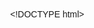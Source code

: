 <!DOCTYPE html><html xml:lang="en" class="maestro" xmlns="http://www.w3.org/1999/xhtml"><head><script nonce="jEJf3SQ+BgfctXdTKceO">
window._goch_ = {};
window.addEventListener('click', function(event) {
    'use strict';
    for (var elm = event.target; elm; elm = elm.parentElement) {
        if (elm.id &&
            window._goch_.hasOwnProperty(elm.id) &&
            window._goch_[elm.id].call(elm, event) === false) {
            event.preventDefault();
        }
    }
}, true);
window._csp_external_script_nonce = "VeesMdzH9gK8z7/vCzjp"</script><script async="async" src="/page_success/head?dws_page_name=shared_link_file&amp;path=%2Fs%2F820bzxgkyif92a8%2FLookAtOwls.Rmd&amp;request_id=f1e95aa01aaf6c111882c498f77a7f92&amp;time=1577518789" nonce="VeesMdzH9gK8z7/vCzjp"></script><link href="https://cfl.dropboxstatic.com/static/images/favicon-vflUeLeeY.ico" rel="shortcut icon" /><link href="cfl.dropboxstatic.com" rel="preconnect" /><title>Dropbox - LookAtOwls.Rmd - Simplify your life</title><meta content="noindex, nofollow, noimageindex" name="robots" /><meta content="origin-when-cross-origin" name="referrer" /><script type="text/javascript" nonce="jEJf3SQ+BgfctXdTKceO">if (window.performance && window.performance.mark) { window.performance.mark("requirejs_start"); }</script> <script type="text/javascript" nonce="jEJf3SQ+BgfctXdTKceO">
            (function(){"use strict";var e,n=window,r=function(){e=[],n.addRequireLoadCallback=function(n){return e.push(n)},n.configureRequire=function(){var e=arguments;n.addRequireLoadCallback(function(){return n.configureRequire.apply(null,e)})},n.define=function(){var e=arguments;n.addRequireLoadCallback(function(){return n.define.apply(null,e)})},n.preLoadFile=function(){for(var e=[],r=0;r<arguments.length;r++)e[r]=arguments[r];n.addRequireLoadCallback(function(){return n.preLoadFile.apply(null,e)})}};r(),n._insertRequireShim=r,n.InitRequireJs=function(r){n.requireContexts={},n.performance&&null!=n.performance.now&&(requirejs.onResourceLoad=function(e,r,a){var i=n.performance.now(),u=n.requireContexts[e.id];if(u){r.id in u.module_callback_times||(u.module_callback_times[r.id]={});var o=u.module_callback_times[r.id];o.loadTime=i,r.url&&(o.url=r.url),r.id&&(o.name=r.id),r.parentMap&&r.parentMap.url&&(o.parent=r.parentMap.url)}}),n.configureRequire=r,n.addRequireLoadCallback=function(e){return e()},e.forEach(function(e){return e()})}})();


            window.GlobalConstants = {"CSP_SCRIPT_NONCE": "jEJf3SQ+BgfctXdTKceO"};
            </script> <script async="async" type="text/javascript" src="https://cfl.dropboxstatic.com/static/compiled/js/alameda_bundle/alameda_bundle-vflk--ubN.js" nonce="VeesMdzH9gK8z7/vCzjp"></script> <link href="https://cfl.dropboxstatic.com/static/fonts/paper-atlasgrotesk/AtlasGrotesk-Regular-Web-vflk7bxjs.woff2" type="font/woff2" crossorigin="anonymous" rel="preload" as="font" /><link href="https://cfl.dropboxstatic.com/static/fonts/paper-atlasgrotesk/AtlasGrotesk-Medium-Web-vfl38XiTL.woff2" type="font/woff2" crossorigin="anonymous" rel="preload" as="font" /> <link href="https://cfl.dropboxstatic.com/static/css/shared_link_file-vfle0P7yX.css" rel="stylesheet" /><link href="https://cfl.dropboxstatic.com/static/css/shared_link_page-vflStB6UA.css" rel="stylesheet" /> <style>
            * { font-weight: inherit; }
            html { box-sizing: border-box; }
            /* To remove Firefox's extra padding */
            button::-moz-focus-inner,
            input[type='button']::-moz-focus-inner,
            input[type='submit']::-moz-focus-inner,
            input[type='reset']::-moz-focus-inner {
              padding: 0;
              border: 0 none;
            }
            [class^='maestro-sidebar'] { box-sizing: border-box; }
            .maestro body,
            .maestro input,
            .maestro textarea,
            .maestro select,
            .maestro button,
            .maestro .normal {
              font-family: AtlasGrotesk, sans-serif;
              font-size: 14px;
              -moz-osx-font-smoothing: grayscale;
              -webkit-font-smoothing: antialiased;
            }
            .maestro body {
              margin: 0;
            }
            .embedded-app {
              top: 0;
              bottom: 0;
              padding-left: 240px;
            }
            .embedded-app__error-state {
              display: block;
              text-align: center;
              align-items: center;
              justify-content: center;
              flex-direction: column;
              bottom: 0;
            }
            .maestro-loading-spinner-wrapper {
              position: fixed;
              top: 0;
              right: 0;
              bottom: 0;
              left: 0;
              display: flex;
              justify-content: center;
            }
            .maestro-loading-spinner {
              position: absolute;
              top: 33%;
              width: 24px;
              height: 24px;
              background-image: url('https://cfl.dropboxstatic.com/static/images/icons/ajax-loading-small-blue@2x-vfl14X6Ll.gif');
              background-size: 24px 24px;
              /* So the center of the image is used to center the element. */
              transform: translate(-50%, -50%);
            }</style> <style type="text/css">
</style><script type="text/javascript" nonce="jEJf3SQ+BgfctXdTKceO">if (window.performance && window.performance.mark) { window.performance.mark("ensemble_payload_start"); }</script> <script type="text/javascript" nonce="jEJf3SQ+BgfctXdTKceO">!function(){"use strict";function __extends(e,t){function r(){this.constructor=e}extendStatics(e,t),e.prototype=null===t?Object.create(t):(r.prototype=t.prototype,new r)}function validateObjectProperties(e,t,r){for(var n=0,o=Object.keys(r);n<o.length;n++){var i=o[n];if(!Object.prototype.hasOwnProperty.call(t,i))throw new Error(e+" missing required property '"+i+"'");var s=!1,a=void 0,c=r[i];if(null!==c)if("object"==typeof c?(a=c.kind,s=c.nullable):a=c,s){if(null!=t[i]&&typeof t[i]!==a)throw new Error(e+" property '"+i+"' has incorrect type. Expected '"+a+"' or null, got '"+typeof t[i]+"'")}else{var l=typeof t[i];if(l!==a)throw new Error(e+" property '"+i+"' has incorrect type. Expected '"+a+"', got '"+l+"'")}}}function validatePageletConfig(e){if(null==e)throw new Error("Pagelet config is null or undefined");if("object"!=typeof e)throw new Error("Pagelet config is not an object");switch(validateObjectProperties("Pagelet config",e,{name:"string",driver:"string"}),e.driver){case"simple":_validateSimplePageletConfig(e);break;case"requirejs":case"js_only":_validateRequireJSPageletConfig(e);break;case"inline":_validateInlinePageletConfig(e);break;default:throw new Error("Unknown pagelet config driver '"+e.driver+"'")}return e}function _validateSimplePageletConfig(e){if(validateObjectProperties("Pagelet config",e,{html:"string",script:{kind:"string",nullable:!0},stylesheets:null}),!Array.isArray(e.stylesheets))throw new Error("Pagelet config property 'stylesheets' has incorrect type. Expected 'Array' or null, got '"+typeof e.stylesheets+"'");for(var t=0,r=e.stylesheets;t<r.length;t++){var n=r[t];if("string"!=typeof n)throw new Error("Pagelet config property 'stylesheets' has an element of incorrect type. Expected 'string', got '"+typeof n+"'")}}function _validateRequireJSPageletConfig(e){if(validateObjectProperties("Pagelet config",e,{html:"string",stylesheets:null}),!Array.isArray(e.stylesheets))throw new Error("Pagelet config property 'stylesheets' has incorrect type. Expected 'Array' or null, got '"+typeof e.stylesheets+"'");for(var t=0,r=e.stylesheets;t<r.length;t++){var n=r[t];if("string"!=typeof n)throw new Error("Pagelet config property 'stylesheets' has an element of incorrect type. Expected 'string', got '"+typeof n+"'")}}function _validateInlinePageletConfig(e){validateObjectProperties("Pagelet config",e,{html:"string",style:{kind:"string",nullable:!0},script:{kind:"string",nullable:!0}})}function validateUsers(e){if(!Array.isArray(e))throw new Error("users must be an array");for(var t=0;t<e.length;t++){_validateUser(e[t])}}function _validateUser(e){if(validateObjectProperties("User",e,{userId:"number",displayName:"string",personalName:{kind:"string",nullable:!0},isActive:"boolean",isTeam:"boolean",teamName:{kind:"string",nullable:!0},teamSize:"number",redirectUrl:{kind:"string",nullable:!0},role:"string"}),-1!==e.userId&&!e.isTeam&&null==e.personalName)throw new Error("Non-team user must have 'personalName' set");if(e.isTeam&&null==e.teamName)throw new Error("Team user must have 'teamName' set");if(e.isTeam&&-1===e.teamSize)throw new Error("Team user must have 'teamSize' set");if(-1===["work","personal"].indexOf(e.role))throw new Error("role "+e.role+" is not recognized");if(-1===e.userId&&null==e.redirectUrl||-1!==e.userId&&null!=e.redirectUrl)throw new Error("User property 'redirectUrl' must be set if and only if the user is not paired")}function consoleTimeStamp(e){console.timeStamp&&console.timeStamp(e)}function insertPagelet(e,t){return e.innerHTML=t,function(t){return _evaluateScripts(e,t)}}function evaluateScript(e,t){var r=document.createElement("div");return r.innerHTML=e,_evaluateScripts(r,t)}function _evaluateScripts(e,t){for(var r=e.getElementsByTagName("script"),n=0;n<r.length;n++){var o=r[n];if(-1!==ScriptTypes.indexOf(o.type)){var i=o.nonce||o.getAttribute("nonce"),s=window.GlobalConstants.CSP_SCRIPT_NONCE;if(s===i){if(o.src)throw new Error("Do not add scripts with src in the pagelet html, they should instead be loaded via requirejs or as pagelet dependencies");eval.call(window,o.innerHTML)}else t(s,i)}}}function appendLinkTags(e,t,r){for(var n=0,o=t;n<o.length;n++){var i=o[n];!function(t){var n=_CSSElements[t];if(n)if(_loadedCSS[t])r();else{var o=n.onload,i=n.onerror;n.onload=function(){r(),o()},n.onerror=function(){r({resource:t,type:"stylesheet"}),i()}}else{var s=document.createElement("link");s.href=t,s.rel="stylesheet",s.onload=function(){_loadedCSS[t]=!0,r()},s.onerror=function(){r({resource:t,type:"stylesheet"})},e.appendChild(s),_CSSElements[t]=s}}(i)}}function appendScriptTags(e,t,r){var n;window.hasOwnProperty("_csp_external_script_nonce")&&(n=window._csp_external_script_nonce);for(var o=0,i=t;o<i.length;o++){var s=i[o];!function(t){var o=document.createElement("script");o.src=t,o.type="text/javascript",o.async=!0,o.onload=function(){r()},o.onerror=function(){r({resource:t,type:"script"})},n&&o.setAttribute("nonce",n),e.appendChild(o)}(s)}}function doFrameBust(e){if(e.mini_frame_bust){var t=!1;try{t=top.location.hostname===self.location.hostname}catch(e){}if(self!==top&&!t){setTimeout(function(){window.DB_FRAME_BUST=!0,document.body.innerHTML="<img src='https://cfl.dropboxstatic.com/static/images/logo.png' id='frame-bust-image'/>",document.getElementById("frame-bust-image").addEventListener("click",function(e){top.location.href=window.location.href})},4);try{top.location.replace(self.location.href)}catch(e){console.error(e)}}}e.frame_bust&&self===top&&(document.body.style.display="")}function reportNonceMismatch(e,t){window.addRequireLoadCallback(function(){var r=window.ensemble.isUsingWaaCServer?"_":"externals",n=window.requireContexts[r].exceptionModule||"modules/core/exception";requirejs.config({context:r})([n],function(r){r.reportStack("Refused to execute script from because GlobalConstants.CSP_SCRIPT_NONCE is defined and the nonce doesn't match.",{exc_extra:{page_nonce:e,script_tag_nonce:t,err_version:2},tags:["csp-nonce-error"]})})})}function registerEnsembleStopwatch(){jsStopwatch=new EnsembleStopwatch}function globalEval(script){eval(script)}function removeServiceWorker(){navigator.serviceWorker&&navigator.serviceWorker.getRegistration().then(function(e){e&&e.unregister()})}var extendStatics=function(e,t){return(extendStatics=Object.setPrototypeOf||{__proto__:[]}instanceof Array&&function(e,t){e.__proto__=t}||function(e,t){for(var r in t)t.hasOwnProperty(r)&&(e[r]=t[r])})(e,t)},__assign=function(){return __assign=Object.assign||function(e){for(var t,r=1,n=arguments.length;r<n;r++){t=arguments[r];for(var o in t)Object.prototype.hasOwnProperty.call(t,o)&&(e[o]=t[o])}return e},__assign.apply(this,arguments)},PerfTimer="object"==typeof performance&&"function"==typeof performance.now?performance:Date,FAST_FRAME_THRESHOLD=20,SLOW_FRAME_THRESHOLD=34,CPUIdleMonitor=function(){function e(){var e=this;this.idleCPUTime=0,this.busyCPUTime=0,this.startedTracking=PerfTimer.now(),this.lastFrame=this.startedTracking,this.requestID=requestAnimationFrame(function(){e.updateCPUTimes()}),console.timeStamp&&console.timeStamp("cpu_idle_tracking_started")}return e.prototype.updateCPUTimes=function(e){var t=this;void 0===e&&(e={forceUpdate:!1,currentCPUSpan:0});var r=PerfTimer.now(),n=r-this.lastFrame;this.lastFrame=r;var o;o=n>=SLOW_FRAME_THRESHOLD?0:n<=FAST_FRAME_THRESHOLD?1:(SLOW_FRAME_THRESHOLD-n)/(SLOW_FRAME_THRESHOLD-FAST_FRAME_THRESHOLD);var i=n*(1-o);e.forceUpdate&&i<e.currentCPUSpan&&(i=Math.min(n,e.currentCPUSpan)),this.busyCPUTime+=i,this.idleCPUTime+=n-i,e.forceUpdate||(this.requestID=requestAnimationFrame(function(){t.updateCPUTimes()}))},e.prototype.stop=function(){null!==this.requestID&&(console.timeStamp&&console.timeStamp("cpu_idle_tracking_stopped"),cancelAnimationFrame(this.requestID),this.requestID=null)},e.prototype.getIdleCPUTime=function(){return this.idleCPUTime},e.prototype.getCPUTimeSnapshot=function(e){return void 0!==e&&this.updateCPUTimes({forceUpdate:!0,currentCPUSpan:e}),{idleTime:this.idleCPUTime.toString(),busyTime:this.busyCPUTime.toString()}},e.prototype.getTotalTrackedTime=function(){return this.idleCPUTime+this.busyCPUTime},e.prototype.getIdlePercentOfTracked=function(){var e=this.idleCPUTime+this.busyCPUTime;return 0===e?0:this.idleCPUTime/e},e.prototype.getUntrackedTimeSinceTTFB=function(){if("object"!=typeof performance||"function"!=typeof performance.now||"object"!=typeof performance.timing||"number"!=typeof performance.timing.responseStart||"number"!=typeof performance.timing.navigationStart)return null;var e=performance.timing.responseStart-performance.timing.navigationStart;return this.startedTracking-e},e}(),hasPerfNow=!(!window.performance||!window.performance.now),EnsembleStopwatch=function(){function e(){this._data={}}return e.prototype.getNow=function(){if(hasPerfNow)return window.performance.now()},e.prototype.markSpan=function(e,t){if(void 0===t&&(t={}),consoleTimeStamp(e),"number"!=typeof t.startTime&&(t.startTime=0),"number"!=typeof t.endTime){var r=this.getNow();if(void 0===r)return;t.endTime=r}if(t.startTime=Math.round(t.startTime),t.endTime=Math.round(t.endTime),this._data[e])return void console.error("stopwatch error: spanName has been used before: "+e);this._data[e]={start:t.startTime,end:t.endTime,annotations:t.annotations||{}}},e.prototype.getData=function(){var e={};for(var t in this._data)if(this._data.hasOwnProperty(t)){var r=this._data[t];e[t]={end:r.end,start:r.start,annotations:r.annotations}}return e},e}(),ScriptTypes=["text/javascript","text/ecmascript","application/javascript","application/ecmascript","",void 0],Viewer=function(){function e(e){if(!e.users)throw new Error("Viewer config must contain users. Config: "+JSON.stringify(e));validateUsers(e.users),this.users=e.users}return e.prototype.getActiveUser=function(){for(var e=0;e<this.users.length;e++)if(this.users[e].isActive)return this.users[e];return null},e.prototype.getUserById=function(e){for(var t=0;t<this.users.length;t++){var r=this.users[t];if(r.userId===e)return r}throw new Error("user "+e+" is not in the current viewer")},e.prototype.isValidRole=function(e){return-1!==["personal","work"].indexOf(e)},e}(),_loadedCSS={},_CSSElements={},ResourceLoader=function(){function e(e,t){if(this.totalResources=0,this.loadedResources=0,this.onLoadCallbacks=[],this.errors=[],e.stylesheets&&(this.totalResources+=e.stylesheets.length),e.scripts&&(this.totalResources+=e.scripts.length),t&&this.onLoadCallbacks.push(t),0===this.totalResources)return void setTimeout(this.runCallbacks.bind(this),0);this.loadResources(e.stylesheets,e.scripts)}return e.prototype.isDoneLoading=function(){return this.loadedResources===this.totalResources},e.prototype.addOnLoadCallback=function(e){if(this.isDoneLoading())throw new Error("ResourceLoader error: added callback after resources have finished loading");this.onLoadCallbacks.push(e)},e.prototype.loadResources=function(e,t){function r(e){this.loadedResources+=1,e&&this.errors.push(e),this.loadedResources===this.totalResources&&this.runCallbacks()}var n=r.bind(this),o=document.createDocumentFragment();e&&appendLinkTags(o,e,n),t&&appendScriptTags(o,t,n),document.body.appendChild(o)},e.prototype.runCallbacks=function(){var e;if(0!==this.errors.length){e={failedStylesheets:[],failedScripts:[]};for(var t=0,r=this.errors;t<r.length;t++){var n=r[t];"stylesheet"===n.type?e.failedStylesheets.push(n.resource):"script"===n.type&&e.failedScripts.push(n.resource)}}for(var o=0;o<this.onLoadCallbacks.length;o++)this.onLoadCallbacks[o](e)},e}(),TTITracker=function(){function e(){this._postTTICallbacks=[],this.ttiMarked=!1}return e.prototype.callAfterTTI=function(e){this.ttiMarked?e():this._postTTICallbacks.push(e)},e.prototype._triggerPostTTICallbacks=function(){for(var e=0,t=this._postTTICallbacks;e<t.length;e++){(0,t[e])()}this._postTTICallbacks=[]},e.prototype.markTTI=function(){var e=this;clearTimeout(this.ttiTimeoutId),setTimeout(function(){e.ttiMarked=!0,e._triggerPostTTICallbacks();var t=document.createEvent("Event");t.initEvent("TTI",!0,!0),window.dispatchEvent(t)},0)},e.prototype.startTTITimeout=function(e,t){var r=this;this.ttiTimeoutId=setTimeout(function(){t&&t(),r._triggerPostTTICallbacks()},e)},e}(),EventTracker=function(){function e(){this._postEventCallbacks=[],this._eventMarked=!1}return e.prototype.callAfterEvent=function(e){this._eventMarked?e():this._postEventCallbacks.push(e)},e.prototype._triggerPostEventCallbacks=function(){for(var e=0,t=this._postEventCallbacks;e<t.length;e++){(0,t[e])()}this._postEventCallbacks=[]},e.prototype.markEvent=function(){if(this._eventMarked)throw new Error("event can't be marked twice");this._eventMarked=!0,this._triggerPostEventCallbacks()},e}(),cpuIdleMonitor=new CPUIdleMonitor,CLIENT_HANDLED_QUERY_PARAMS={role:!0,email_just_verified:!0,email_just_verified_and_changed:!0,oref:!0,always_show_progressbar:!0,from_scl_sync_modal:!0},jsStopwatch,Pagelet=function(){function e(e,t){this.name=e.name,this.driver=e.driver,this.exceptionInfo=t}return e}(),SimplePagelet=function(e){function t(t,r){var n=e.call(this,t,r)||this;return n.html=t.html,n.script=t.script,n.stylesheets=t.stylesheets,n}return __extends(t,e),t.prototype.initializeLoad=function(e,t,r,n){var o=this,i=function(){o.renderHtml(e),t?r.callAfterTTI(function(){return o.loadScript()}):o.loadScript(),n()};this.stylesheets&&this.stylesheets.length>0?new ResourceLoader({stylesheets:this.stylesheets},i):i()},t.prototype.renderHtml=function(e){var t=document.getElementById(e);if(!t)throw new Error("Unable to find pagelet targetElementId '"+e+"'");t.innerHTML=this.html},t.prototype.loadScript=function(){null!=this.script&&globalEval(this.script)},t.prototype.getDOMInteractive=function(){throw new Error("SimplePagelet does not track DOMInteractive")},t}(Pagelet),RequireJSPagelet=function(e){function t(t,r){var n=e.call(this,t,r)||this;return n.html=t.html,n.stylesheets=t.stylesheets,n}return __extends(t,e),t.prototype.insertIntoDOM=function(e,t,r){var n=document.getElementById(e);n.style.visibility="hidden",n.style.position="absolute";var o=insertPagelet(n,this.html);t?r.callAfterTTI(function(){return o(reportNonceMismatch)}):o(reportNonceMismatch),jsStopwatch.markSpan("dws_pagelet_render_on_page_"+e),jsStopwatch.markSpan("dws_pagelet_render_on_page_"+this.name),jsStopwatch.markSpan("dws_pagelet_render_on_page_uncached_"+this.name)},t.prototype._showPageletElement=function(e){var t=document.getElementById(e);t.style.position="",t.style.visibility="visible"},t.prototype.initializeLoad=function(e,t,r,n){var o=this;jsStopwatch.markSpan("dws_start_initialize_load_uncached_"+this.name),jsStopwatch.markSpan("dws_pagelet_payload_available_"+e),this.insertIntoDOM(e,t,r),this._domInteractive=(new Date).getTime(),console.timeStamp&&console.timeStamp("DOMInteractive"),"embedded-app"===e&&(window.ensemble.waitingForCss=!0),new ResourceLoader({stylesheets:this.stylesheets},function(){o._showPageletElement(e),"embedded-app"===e&&(window.ensemble.waitingForCss=!1,window.ensemble.mark_tti_callback()),jsStopwatch.markSpan("dws_pagelet_css_loaded_"+e),jsStopwatch.markSpan("dws_pagelet_load_stylesheet_"+o.name),jsStopwatch.markSpan("dws_pagelet_load_stylesheet_uncached_"+o.name),n()})},t.prototype.getDOMInteractive=function(){if(!this._domInteractive)throw new Error("DOMInteractive has not been logged");return this._domInteractive},t}(Pagelet),JSOnlyPagelet=function(e){function t(t,r){return e.call(this,__assign({},t,{driver:"requirejs",html:""}),r)||this}return __extends(t,e),t.prototype._showPageletElement=function(e){},t.prototype.insertIntoDOM=function(e){jsStopwatch.markSpan("dws_pagelet_render_on_page_"+e),jsStopwatch.markSpan("dws_pagelet_render_on_page_"+this.name),jsStopwatch.markSpan("dws_pagelet_render_on_page_uncached_"+this.name)},t}(RequireJSPagelet),Ensemble=function(){function e(){var e=this;this.bufferedEventEmitter=null,this.eventEmitter=null,this.ttiTracker=new TTITracker,this.ttiMarked=!1,this.ttiTracker.callAfterTTI(function(){return e.ttiMarked=!0}),this.pageletsByElemId={},this.waitingForCss=!1,this.mark_tti_callback=function(){},this.constModules={},this.constModuleCallbacks={},this.isUsingWaaCServer=!1,this._placeholderLoadedTrackerByElemId={},this.prefetchListeners={},this.prefetchData={},registerEnsembleStopwatch(),jsStopwatch.markSpan("dws_ensemble_constructor")}return e.prototype.init=function(e){var t=jsStopwatch.getNow();if(jsStopwatch.markSpan("dws_ensemble_begin_init"),!e)throw new Error("Missing ensemble configuration");if(!e.viewerData)throw new Error("Missing viewer data needed to initialize the Ajax calls afterwards");if(!e.jsCsrfCookieName)throw new Error("Missing jsCsrfCookieName info for CSRF cookie");if(!e.lastActiveRoleCookieName)throw new Error("Missing lastActiveRoleCookieName");if(!e.frameProtection)throw new Error("Missing frameProtection");if(!e.errorStrings)throw new Error("Missing errorStrings");if(!e.dwsPageName)throw new Error("Missing dwsPageName");if(doFrameBust(e.frameProtection),!e.ttiTimeoutMS)throw new Error("Missing ttiTimeoutMS needed to ensure post-TTI pagelets always load");this.ttiTracker.startTTITimeout(e.ttiTimeoutMS,function(){return jsStopwatch.markSpan("dws_tti_timeout_expired")}),jsStopwatch.markSpan("dws_tti_timeout_started"),this.viewer=new Viewer(e.viewerData),this.jsCsrfCookieName=e.jsCsrfCookieName,this._embeddedAppPagelet=null,this.isUsingWaaCServer=!!e.isUsingWaaCServer,this.errorStrings=e.errorStrings,this.dwsPageName=e.dwsPageName;try{this.switchedAccounts=!!sessionStorage.getItem("Ensemble.switchedAccounts"),sessionStorage.removeItem("Ensemble.switchedAccounts")}catch(e){console.error(e),this.switchedAccounts=!1}removeServiceWorker(),this.prefetchedResourcesLoader=new ResourceLoader({stylesheets:e.prefetchResources.stylesheets,scripts:e.prefetchResources.scripts}),window.addRequireLoadCallback(function(){window.requireContexts.externals&&window.requireContexts.externals.require(["jquery","react","react-dom"],function(){jsStopwatch.markSpan("dws_core_externals_loaded")})});var r=jsStopwatch.getNow(),n=cpuIdleMonitor.getCPUTimeSnapshot(r&&t?r-t:void 0);jsStopwatch.markSpan("dws_ensemble_init",{annotations:n})},e.prototype.getPageName=function(){return this.dwsPageName},e.prototype.markTTI=function(){this.ttiTracker.markTTI()},e.prototype.stopwatchPagelet=function(e,t){var r=cpuIdleMonitor.getCPUTimeSnapshot(),n="dws_"+e+"_"+t;console.timeStamp&&console.timeStamp(n),jsStopwatch.markSpan(n,{annotations:r})},e.prototype.insertAfterTTI=function(e){this.ttiTracker.callAfterTTI(function(){return evaluateScript(e,reportNonceMismatch)})},e.prototype.snapshotTimingProfile=function(){cpuIdleMonitor.stop();var e={idleCPUTime:cpuIdleMonitor.getIdleCPUTime(),totalTrackedCPUTime:cpuIdleMonitor.getTotalTrackedTime()},t=cpuIdleMonitor.getUntrackedTimeSinceTTFB();return t&&(e.untrackedTimeAfterFirstByte=t),e},e.prototype.getAugmentedExceptionTags=function(e){return["dws-js-exception"].concat(e.map(function(e){return"dws-js-exception:"+e}))},e.prototype.showError=function(e){document.body.innerHTML='\n      <link href="https://cfl.dropboxstatic.com/static/css/font_paper_atlas_grotesk.css" rel="stylesheet">\n    ';var t=document.createElement("div");t.id="dws-error",t.innerHTML='\n      <div class="embedded-app__error-state">\n        <img alt="" src="https://cfl.dropboxstatic.com/static/images/illustration_catalog/maestro_error-illo_m1.png"\n            srcset="https://cfl.dropboxstatic.com/static/images/illustration_catalog/maestro_error-illo_m1@2x.png 2x" />\n        <p>'+this.errorStrings.sorryForTheHiccup+'</p>\n        <p>\n          <a class="reload-link" href="#">\n            '+this.errorStrings.tryRefreshingYourPage+'\n          </a>\n        </p>\n        <span id="debug_info"></span>\n      </div>\n    ',document.body.appendChild(t);for(var r=document.querySelectorAll(".embedded-app__error-state .reload-link"),n=0;n<r.length;n++)r[n].addEventListener("click",function(){return window.location.reload()})},e.prototype.setupPlaceholder=function(e,t,r){var n=this;if(!this.prefetchedResourcesLoader.isDoneLoading())return void this.prefetchedResourcesLoader.addOnLoadCallback(function(){n.setupPlaceholder(e,t,r)});var o=new EventTracker;this._placeholderLoadedTrackerByElemId[r]=o,this._setupPagelet(e,t,!1,function(){},function(){return o.markEvent()})},e.prototype.setupPagelet=function(e,t,r,n,o){var i=this;if(!this.prefetchedResourcesLoader.isDoneLoading())return void this.prefetchedResourcesLoader.addOnLoadCallback(function(){i.setupPagelet(e,t,r,n,o)});var s=function(){i._setupPagelet(e,t,r,n,function(){return o?o():null})},a=this._placeholderLoadedTrackerByElemId[e];null!=a?a.callAfterEvent(s):s()},e.prototype._setupPagelet=function(e,t,r,n,o){var i=validatePageletConfig(t);jsStopwatch.markSpan("dws_before_internal_setup_pagelet_uncached_"+i.name);var s,a={pagelet_client_load_time:(new Date).getTime()/1e3,pagelet_element_id:e,pagelet_name:t.name};switch(t.driver){case"requirejs":s=new RequireJSPagelet(t,a);break;case"js_only":s=new JSOnlyPagelet(t,a);break;case"simple":s=new SimplePagelet(t,a);break;default:throw new Error("unrecognized driver "+t.driver)}this.pageletsByElemId[e]=s,"embedded-app"===e&&(this._embeddedAppPagelet=s),s.initializeLoad(e,r,this.ttiTracker,o),n&&(r?this.ttiTracker.callAfterTTI(n):n())},e.prototype.loadCSS=function(e){new ResourceLoader({stylesheets:e})},e.prototype.getEmbeddedAppDOMInteractive=function(){if(!this._embeddedAppPagelet)throw new Error("Cannot get DOMInteractive, embedded app is not initialized");return this._embeddedAppPagelet.getDOMInteractive()},e.prototype.getPageletInfoForExceptionReporting=function(){var e=[];for(var t in this.pageletsByElemId)this.pageletsByElemId.hasOwnProperty(t)&&e.push(this.pageletsByElemId[t].exceptionInfo);return e},e.prototype.requestConstModule=function(e,t,r){this.constModules[t]||(this.constModules[t]={}),this.constModuleCallbacks[t]||(this.constModuleCallbacks[t]={}),e in this.constModules[t]?r(this.constModules[t][e]):(this.constModuleCallbacks[t][e]||(this.constModuleCallbacks[t][e]=[]),this.constModuleCallbacks[t][e].push(r))},e.prototype.defineConstModule=function(e,t,r){if(this.constModules[t]||(this.constModules[t]={}),!(e in this.constModules[t])){this.constModules[t][e]=r;var n=this.constModuleCallbacks[t]&&this.constModuleCallbacks[t][e];if(n){for(var o=0,i=n;o<i.length;o++){(0,i[o])(r)}this.constModuleCallbacks[t][e]=[]}}},e.prototype.processChunk=function(e,t,r){var n=window.performance&&window.performance.mark&&window.performance.measure&&window.location.search.indexOf("show_debug_spans")>-1;n&&window.performance.mark(e+" "+t+" processChunk start");var o=jsStopwatch.getNow();r();var i=jsStopwatch.getNow();o&&i&&(cpuIdleMonitor.updateCPUTimes({forceUpdate:!0,currentCPUSpan:i-o}),jsStopwatch.markSpan("dws-processChunk-"+e+"-"+t,{startTime:o,endTime:i,annotations:cpuIdleMonitor.getCPUTimeSnapshot(i-o)})),n&&(window.performance.mark(e+" "+t+" processChunk end"),window.performance.measure(e+" "+t+" processChunk",e+" "+t+" processChunk start",e+" "+t+" processChunk end"))},e.prototype.preLoadJs=function(e,t){window.preLoadFile&&window.preLoadFile(e)},e.prototype.bindPrefetchListener=function(e,t,r){if(this.prefetchListeners[e])throw new Error("handler already registered for prefetch named "+e);this.prefetchListeners[e]={onSuccess:t,onError:r||function(){}},this.maybeCallPrefetchListener(e)},e.prototype.prefetchGetDataIfAvailable=function(e){if(e in this.prefetchData)return this.prefetchData[e]},e.prototype.resolvePrefetchSuccess=function(e,t){this.prefetchData[e]={payload:t},this.maybeCallPrefetchListener(e)},e.prototype.resolvePrefetchError=function(e,t){this.prefetchData[e]={error:t},this.maybeCallPrefetchListener(e)},e.prototype.maybeCallPrefetchListener=function(e){var t=this.prefetchListeners[e],r=this.prefetchData[e];r&&t&&(void 0!==r.error?t.onError(r.error):r.payload&&t.onSuccess(r.payload))},e.prototype._hasOnlyClientHandledQueryParams=function(e){for(var t=e.split("&"),r=0,n=t;r<n.length;r++){if(!(n[r].split("=")[0]in CLIENT_HANDLED_QUERY_PARAMS))return!1}return!0},e.prototype._getCookieValue=function(e){var t=document.cookie.match("(^|; )"+e+"=([^;]*)");return t?t[2]:""},e.prototype.getCsrfToken=function(){return this._getCookieValue(this.jsCsrfCookieName)},e.prototype.getJSStopwatchData=function(){var e=jsStopwatch.getData();return window.timingCraftPrefetchStart&&(e.craft_fast_prefetch_start={end:window.timingCraftPrefetchStart,start:0,annotations:{}}),window.timingCraftPrefetchDone&&(e.craft_fast_prefetch_done={end:window.timingCraftPrefetchDone,start:0,annotations:{}}),e},e}();window.ensemble=new Ensemble}();
</script>  <link href="https://cfl.dropboxstatic.com/static/images/logo_catalog/dropbox_webclip_60_m1.png" rel="apple-touch-icon" /><link href="https://cfl.dropboxstatic.com/static/images/logo_catalog/dropbox_webclip_76_m1.png" rel="apple-touch-icon" sizes="76x76" /><link href="https://cfl.dropboxstatic.com/static/images/logo_catalog/dropbox_webclip_120_m1.png" rel="apple-touch-icon" sizes="120x120" /><link href="https://cfl.dropboxstatic.com/static/images/logo_catalog/dropbox_webclip_152_m1.png" rel="apple-touch-icon" sizes="152x152" /><meta content="text/html; charset=UTF-8" http-equiv="content-type" /><meta content="https://www.dropbox.com/s/820bzxgkyif92a8/LookAtOwls.Rmd?dl=0" property="og:url" /><meta content="Dropbox" property="og:site_name" /><meta content="website" property="og:type" /><meta content="Shared with Dropbox" property="og:description" /><meta content="160" property="og:image:width" /><meta content="LookAtOwls.Rmd" property="og:title" /><meta content="210019893730" property="fb:app_id" /><meta content="https://www.dropbox.com/static/images/spectrum-icons/generated/content/content-unknown-large.png" property="og:image" /><meta content="160" property="og:image:height" /><meta content="AES7B2V7D" name="slack-app-id" /><meta content="summary" name="twitter:card" /><meta content="@Dropbox" name="twitter:site" /><meta content="https://www.dropbox.com/s/820bzxgkyif92a8/LookAtOwls.Rmd?dl=0" name="twitter:url" /><meta content="LookAtOwls.Rmd" name="twitter:title" /><meta content="Shared with Dropbox" name="twitter:description" /><meta content="https://www.dropbox.com/static/images/spectrum-icons/generated/content/content-unknown-large.png" name="twitter:image" /><meta content="TnuSyOnBMNmtugbpL1ZvW2PbSF9LKvoTzrvOGS9h-b0" name="google-site-verification" /><meta content="EZKIczQcM1-DVUMz8heu1dIhNtxNbLqbaA9-HbOnCQ4" name="google-site-verification" /><meta content="tz8iotmk-pkhui406y41y5bfmfxdwmaa4a-yc0hm6r0fga7s6j0j27qmgqkmc7oovihzghbzhbdjk-uiyrz438nxsjdbj3fggwgl8oq2nf4ko8gi7j4z7t78kegbidl4" name="norton-safeweb-site-verification" /><meta content="https://cfl.dropboxstatic.com/static/images/logo_catalog/logo_m1.png" name="msapplication-TileImage" /><meta content="#ffffff" name="msapplication-TileColor" /><meta content="Dropbox is a free service that lets you bring your photos, docs, and videos anywhere and share them easily. Never email yourself a file again!" name="description" /></head><body><script async="async" src="/page_success/start?dws_page_name=shared_link_file&amp;path=%2Fs%2F820bzxgkyif92a8%2FLookAtOwls.Rmd&amp;request_id=f1e95aa01aaf6c111882c498f77a7f92&amp;time=1577518789" nonce="VeesMdzH9gK8z7/vCzjp"></script><script type="text/javascript" nonce="jEJf3SQ+BgfctXdTKceO">if (window.performance && window.performance.mark) { window.performance.mark("body_start"); }</script> <div class="sl-file-app shmodel-body file-preview-body"><div id="embedded-app"></div></div><div id="pagelet-1"></div><div id="pagelet-2"></div><div id="pagelet-3"></div><div id="pagelet-4"></div><div id="pagelet-5"></div>  <script type="text/javascript" nonce="jEJf3SQ+BgfctXdTKceO"> addRequireLoadCallback(function(){
define("modules/constants/request", [], function() {
                var o = {"REQUEST_START_TIME": 1577518789456, "__esModule": true, "REQUEST_TRACING_ENABLED": false, "REQUEST_ID": "f1e95aa01aaf6c111882c498f77a7f92", "PAGE_LOAD_TIME": 1577518789, "LOGGED_OUT_X_DROPBOX_UID": -1, "IS_HTTP2": true};
                /* global: ensemble is global for maestro pages */
                if (window.ensemble && window.ensemble.getRequestId) {
                    o.REQUEST_ID = ensemble.getRequestId();
                }
                return o;
            });
            define("modules/constants/page_load", [], function() {
            return {"USER_LOCALE": "en", "REPO_REV": "2aa42790e0726556998493f14c69fcf7ffd6c01e", "__esModule": true, "COUNTRY_OVERRIDE": null, "IS_SELENIUM_TEST": false, "YAPS_PROJECT": "metaserver", "PUBLIC_MODE_OVERRIDE": null, "YAPS_DEPLOYMENT": "dws"};
        });
        
/* global: require */
require.config({context: "externals"})(["modules/constants/request"]);
});
</script><script type="text/javascript" nonce="jEJf3SQ+BgfctXdTKceO">
                /* global: configureRequire comes from the
                   fake_require_snippet (ui/page/script_tags.py) */
                configureRequire({"waitSeconds": 30, "map": {"*": {"external/react-router": "external/react-router-3.2.1", "external/tracekit": "TraceKit", "external/reselect": "Reselect", "external/moment": "moment", "react-dom/server": "react-dom/server-prod", "external/typeahead.jquery": "typeahead.jquery", "external/sjcl": "external/sjcl-1.0.3", "external/immutable": "external/immutable-3", "react-dom": "react-dom-prod", "react": "react-prod", "external/classnames": "classnames", "external/react": "react-prod", "__unstubbed_purify": "purify", "external/react-dom/server": "react-dom/server-prod", "videojs/video": "videojs/video-7.3.0", "react-dom/test-utils": "react-dom/test-utils-prod", "langpack": "json_loader!compiled/js/langpack/en.json", "redux": "redux-prod", "immutable": "external/immutable-3"}}, "shim": {}, "bundles": {"pkg-react-prod": ["react-prod", "react-dom-prod"], "pkg-external": ["tslib"], "pkg-exception-reporting": ["modules/core/exception_tag_registry", "modules/clean/csrf", "TraceKit", "modules/core/exception", "modules/core/xhr", "modules/core/cookies", "modules/shims/tracekit"]}, "baseUrl": "https://cfl.dropboxstatic.com/static/", "context": "externals", "paths": {"jquery": "compiled/js/external/jquery_bundle/jquery_bundle.min-vflnJvurG", "pkg-react-prod": "compiled/js/packaged/pkg-react-prod.min-vflCEqnFF", "pkg-external": "compiled/js/packaged/pkg-external.min-vflUXnUvA", "pkg-exception-reporting": "compiled/js/packaged/pkg-exception-reporting.min-vflr38KFR", "compiled/js/langpack/en.json": "compiled/js/langpack/en.json?18257"}, "nodeIdCompat": true}, {"reusingContext": false, "exceptionModule": "modules/core/exception", "requireFallbackBaseUrl": "https://www.dropboxstatic.com/static/", "deferJs": false}, [[[["jquery"], (function(jQuery){
;
}), "require-tier-appshell-jquery"],[["react", "react-dom"], (function(React,ReactDOM){
;
}), "require-tier-appshell-require-react"]]]);
                </script> <script type="text/javascript" nonce="jEJf3SQ+BgfctXdTKceO">/* global: ensemble is from dws_ensemble_appshell.js */ensemble.init({"lang": "en", "prefetchResources": {"stylesheets": ["https://cfl.dropboxstatic.com/static/css/font_paper_atlas_grotesk-vflEbKJso.css", "https://cfl.dropboxstatic.com/static/css/maestro_layout-vflTIkf8F.css"], "scripts": []}, "viewerData": {"users": [{"teamSize": -1, "displayName": "Personal", "teamName": null, "redirectUrl": "https://www.dropbox.com/personal", "role": "personal", "userId": -1, "personalName": null, "isActive": false, "isTeam": false}, {"teamSize": -1, "displayName": "Work", "teamName": null, "redirectUrl": "https://www.dropbox.com/team", "role": "work", "userId": -1, "personalName": null, "isActive": false, "isTeam": false}]}, "ttiTimeoutMS": 10000, "lastActiveRoleCookieName": "last_active_role", "jsCsrfCookieName": "__Host-js_csrf", "frameProtection": {"allow_framing_if_xframed": false, "mini_frame_bust": true, "allow_framing_always": false, "frame_bust": false}, "isUsingWaaCServer": false, "errorStrings": {"sorryForTheHiccup": "Oh hello. Sorry for this little hiccup.", "tryRefreshingYourPage": "Try refreshing your page"}, "dwsPageName": "shared_link_file"});</script><div id="accessible-announce" class="ax-visually-hidden" aria-live="assertive"></div><img src="https://dropbox.com/hstsping" alt="" style="display:none;" /><script type="text/javascript" nonce="jEJf3SQ+BgfctXdTKceO">
        /* global: ensemble is from ensemble_appshell.js */
        ensemble.processChunk("ux-analytics-pagelet", "start-1", function() {
            ensemble.setupPlaceholder("pagelet-2", {"stylesheets": [], "html": "\u003cdiv id=\"ux-analytics-pagelet\" class=\"\" data-pagelet-root=\"ux-analytics-pagelet\"\u003e\u003c/div\u003e\n", "driver": "simple", "name": "pagelet_skeleton-2", "script": null}, "ux-analytics-pagelet")}
        );
        </script><script type="text/javascript" nonce="jEJf3SQ+BgfctXdTKceO">
        /* global: ensemble is from ensemble_appshell.js */
        ensemble.processChunk("idle-timeout-pagelet", "start-1", function() {
            ensemble.setupPlaceholder("pagelet-3", {"stylesheets": [], "html": "\u003cdiv id=\"idle-timeout-pagelet\" class=\"\" data-pagelet-root=\"idle-timeout-pagelet\"\u003e\u003c/div\u003e\n", "driver": "simple", "name": "pagelet_skeleton-3", "script": null}, "idle-timeout-pagelet")}
        );
        </script><script type="text/javascript" nonce="jEJf3SQ+BgfctXdTKceO">
        /* global: ensemble is from ensemble_appshell.js */
        ensemble.processChunk("dev-tools-pagelet", "start-1", function() {
            ensemble.setupPlaceholder("pagelet-4", {"stylesheets": [], "html": "\u003cdiv id=\"dev-tools-pagelet\" class=\"\" data-pagelet-root=\"dev-tools-pagelet\"\u003e\u003c/div\u003e\n", "driver": "simple", "name": "pagelet_skeleton-4", "script": null}, "dev-tools-pagelet")}
        );
        </script><script type="text/javascript" nonce="jEJf3SQ+BgfctXdTKceO">
        /* global: ensemble is from ensemble_appshell.js */
        ensemble.processChunk("user-chat", "start-1", function() {
            ensemble.setupPlaceholder("pagelet-5", {"stylesheets": [], "html": "\u003cdiv id=\"user-chat\" class=\"\" data-pagelet-root=\"user-chat\"\u003e\u003c/div\u003e\n", "driver": "simple", "name": "pagelet_skeleton-5", "script": null}, "user-chat")}
        );
        </script><script type="text/javascript" nonce="jEJf3SQ+BgfctXdTKceO">
                /* global: ensemble is from dws-ensemble-appshell. */
                ensemble.insertAfterTTI("\u003cscript type=\"text/javascript\" nonce=\"jEJf3SQ+BgfctXdTKceO\"\u003e\n        /* global: ensemble is from ensemble_appshell.js */\n        /* global: configureRequire comes from the\n            fake_require_snippet (ui/page/script_tags.py) */\n        /* global: addRequireLoadCallback comes from init_requirejs.ts */\n        /* global: execTiers comes from require_init.ts */\n        /* global: requirejs defined by alameda_bundle */\n        ensemble.processChunk(\"ux-analytics-pagelet\", \"done-1\", function(){\n        ensemble.setupPagelet(\"ux-analytics-pagelet\", {\"stylesheets\": [], \"html\": \"\", \"driver\": \"js_only\", \"name\": \"ux_analytics__ux_analytics_rpc\"}, false,\n            function () { addRequireLoadCallback(function() {\n                execTiers(requirejs.config({\"context\": \"2aa42790e0726556998493f14c69fcf7ffd6c01e\"}), function () {}, []);\n            })}\n        )});\n        \u003c/script\u003e");
                </script><script type="text/javascript" nonce="jEJf3SQ+BgfctXdTKceO">
        /* global: ensemble is from ensemble_appshell.js */
        /* global: configureRequire comes from the
            fake_require_snippet (ui/page/script_tags.py) */
        /* global: addRequireLoadCallback comes from init_requirejs.ts */
        /* global: execTiers comes from require_init.ts */
        /* global: requirejs defined by alameda_bundle */
        ensemble.processChunk("dev-tools-pagelet", "done-1", function(){
        ensemble.setupPagelet("dev-tools-pagelet", {"stylesheets": [], "html": "", "driver": "js_only", "name": "dev_tools__dev_tools_rpc"}, false,
            function () { addRequireLoadCallback(function() {
                execTiers(requirejs.config({"context": "2aa42790e0726556998493f14c69fcf7ffd6c01e"}), function () {}, []);
            })}
        )});
        </script><script type="text/javascript" nonce="jEJf3SQ+BgfctXdTKceO">
        /* global: ensemble is from ensemble_appshell.js */
        ensemble.processChunk("flash-pagelet", "start-1", function() {
            ensemble.setupPlaceholder("pagelet-1", {"stylesheets": [], "html": "\u003cdiv id=\"flash-pagelet\" class=\"\" data-pagelet-root=\"flash-pagelet\"\u003e\u003c/div\u003e\n", "driver": "simple", "name": "pagelet_skeleton-1", "script": null}, "flash-pagelet")}
        );
        </script><script type="text/javascript" nonce="jEJf3SQ+BgfctXdTKceO">
                /* global: ensemble is from dws-ensemble-appshell. */
                ensemble.insertAfterTTI("\u003cscript type=\"text/javascript\" nonce=\"jEJf3SQ+BgfctXdTKceO\"\u003e\n        /* global: ensemble is from ensemble_appshell.js */\n        /* global: configureRequire comes from the\n            fake_require_snippet (ui/page/script_tags.py) */\n        /* global: addRequireLoadCallback comes from init_requirejs.ts */\n        /* global: execTiers comes from require_init.ts */\n        /* global: requirejs defined by alameda_bundle */\n        ensemble.processChunk(\"idle-timeout-pagelet\", \"done-1\", function(){\n        ensemble.setupPagelet(\"idle-timeout-pagelet\", {\"stylesheets\": [], \"html\": \"\", \"driver\": \"js_only\", \"name\": \"idle_timeout__idle_timeout_rpc\"}, false,\n            function () { addRequireLoadCallback(function() {\n                execTiers(requirejs.config({\"context\": \"2aa42790e0726556998493f14c69fcf7ffd6c01e\"}), function () {}, []);\n            })}\n        )});\n        \u003c/script\u003e");
                </script><script type="text/javascript" nonce="jEJf3SQ+BgfctXdTKceO">
                /* global: ensemble is from dws-ensemble-appshell. */
                ensemble.insertAfterTTI("\u003cscript type=\"text/javascript\" nonce=\"jEJf3SQ+BgfctXdTKceO\"\u003e\n        /* global: ensemble is from dws-ensemble-appshell. */\n        /* global: configureRequire comes from the\n           fake_require_snippet (ui/page/script_tags.py) */\n        ensemble.processChunk(\"flash-pagelet\", \"require_config-1\", function(){configureRequire({\"paths\": {\"modules/clean/flash_pagelet\": \"compiled/js/modules/clean/flash_pagelet.min-vfl7jP_yl\", \"pkg-external\": \"compiled/js/packaged/pkg-external.min-vflUXnUvA\", \"pkg-i18n\": \"compiled/js/packaged/pkg-i18n.min-vflW0tUlB\", \"compiled/js/langpack/en.json\": \"compiled/js/langpack/en.json?18257\", \"pkg-core\": \"compiled/js/packaged/pkg-core.min-vflYFhJm9\", \"pkg-exception-reporting\": \"compiled/js/packaged/pkg-exception-reporting.min-vflr38KFR\"}, \"context\": \"2aa42790e0726556998493f14c69fcf7ffd6c01e\", \"shim\": {}, \"bundles\": {\"pkg-external\": [\"external/lodash\", \"tslib\", \"purify\"], \"pkg-i18n\": [\"modules/core/i18n\", \"external/sha1\"], \"pkg-exception-reporting\": [\"modules/core/exception_tag_registry\", \"modules/clean/csrf\", \"modules/core/xhr\", \"modules/shims/tracekit\", \"modules/core/cookies\", \"TraceKit\", \"modules/core/exception\"], \"pkg-core\": [\"modules/core/accessible_announce\", \"modules/core/uri\", \"modules/clean/css\", \"modules/clean/global_constants\", \"modules/core/notify\", \"modules/core/html\", \"modules/clean/static_urls\"]}, \"baseUrl\": \"https://cfl.dropboxstatic.com/static/\", \"map\": {\"*\": {\"external/reselect\": \"Reselect\", \"external/sjcl\": \"external/sjcl-1.0.3\", \"external/immutable\": \"external/immutable-3\", \"external/react-dom/server\": \"react-dom/server-prod\", \"langpack\": \"json_loader!compiled/js/langpack/en.json\", \"modules/constants\": \"jsconst_loader!constants\", \"external/react\": \"library_loader!externals:react\", \"react-dom/test-utils\": \"react-dom/test-utils-prod\", \"immutable\": \"external/immutable-3\", \"external/tracekit\": \"TraceKit\", \"external/moment\": \"moment\", \"__unstubbed_purify\": \"purify\", \"external/react-dom\": \"library_loader!externals:react-dom\", \"react\": \"library_loader!externals:react\", \"external/react-router\": \"external/react-router-3.2.1\", \"jquery\": \"library_loader!externals:jquery\", \"react-dom/server\": \"react-dom/server-prod\", \"react-dom\": \"library_loader!externals:react-dom\", \"external/typeahead.jquery\": \"typeahead.jquery\", \"external/classnames\": \"classnames\", \"videojs/video\": \"videojs/video-7.3.0\", \"redux\": \"redux-prod\"}}, \"waitSeconds\": 30, \"nodeIdCompat\": true}, {\"reusingContext\": false, \"exceptionModule\": null, \"deferJsTimeout\": 0, \"requireFallbackBaseUrl\": \"https://www.dropboxstatic.com/static/\", \"deferJs\": false}, [[[[\"__unstubbed_purify\", \"external/lodash\", \"external/sha1\", \"external/tracekit\", \"jquery\", \"langpack\", \"modules/clean/csrf\", \"modules/clean/css\", \"modules/clean/flash_pagelet\", \"modules/clean/global_constants\", \"modules/clean/static_urls\", \"modules/constants/env\", \"modules/constants/page_load\", \"modules/constants/request\", \"modules/core/accessible_announce\", \"modules/core/cookies\", \"modules/core/exception\", \"modules/core/exception_tag_registry\", \"modules/core/html\", \"modules/core/i18n\", \"modules/core/notify\", \"modules/core/uri\", \"modules/core/xhr\", \"modules/shims/tracekit\", \"tslib\"], \n        function(){\n            ensemble.stopwatchPagelet(\"flash-pagelet\", \"require_config_callback_1\");\n        }\n        , \"require-tier-require_config_callback\"]]])});\n        \u003c/script\u003e");
                </script><script type="text/javascript" nonce="jEJf3SQ+BgfctXdTKceO">
                /* global: ensemble is from dws-ensemble-appshell. */
                ensemble.insertAfterTTI("\u003cscript type=\"text/javascript\" nonce=\"jEJf3SQ+BgfctXdTKceO\"\u003e\n        /* global: ensemble is from ensemble_appshell.js */\n        /* global: configureRequire comes from the\n            fake_require_snippet (ui/page/script_tags.py) */\n        /* global: addRequireLoadCallback comes from init_requirejs.ts */\n        /* global: execTiers comes from require_init.ts */\n        /* global: requirejs defined by alameda_bundle */\n        ensemble.processChunk(\"user-chat\", \"done-1\", function(){\n        ensemble.setupPagelet(\"user-chat\", {\"stylesheets\": [], \"html\": \"\", \"driver\": \"js_only\", \"name\": \"user_chat__user_chat_rpc\"}, false,\n            function () { addRequireLoadCallback(function() {\n                execTiers(requirejs.config({\"context\": \"2aa42790e0726556998493f14c69fcf7ffd6c01e\"}), function () {}, []);\n            })}\n        )});\n        \u003c/script\u003e");
                </script><script type="text/javascript" nonce="jEJf3SQ+BgfctXdTKceO">
        /* global: ensemble is from dws-ensemble-appshell. */
        ensemble.processChunk("flash-pagelet", "const_module-1", function(){ensemble.defineConstModule("modules/constants/env", "2aa42790e0726556998493f14c69fcf7ffd6c01e", {"LIVE_TRANSCODE_SERVER": "showbox-tr.dropbox.com", "BATCH_THUMB_ENDPOINTS": [], "FUNCAPTCHA_SERVER": "dropboxcaptcha.com", "PROF_SHARING_WEBSERVER": "showcase.dropbox.com", "STATIC_CONTENT_HOST": "cfl.dropboxstatic.com", "__esModule": true, "NOTES_WEBSERVER": "paper.dropbox.com", "REDIRECT_SAFE_ORIGINS": ["www.dropbox.com", "dropbox.com", "api.dropboxapi.com", "api.dropbox.com", "linux.dropbox.com", "photos.dropbox.com", "carousel.dropbox.com", "client-web.dropbox.com", "www.dropbox.com", "paper.dropbox.com", "notes.dropbox.com", "test.composer.dropbox.com", "showcase.dropbox.com", "collections.dropbox.com", "help.dropbox.com", "help-stg.dropbox.com"]})});
        </script><script type="text/javascript" nonce="jEJf3SQ+BgfctXdTKceO">
        /* global: ensemble is from dws-ensemble-appshell. */
        ensemble.processChunk("flash-pagelet", "const_module-2", function(){ensemble.defineConstModule("modules/constants/request", "2aa42790e0726556998493f14c69fcf7ffd6c01e", {"REQUEST_TRACING_ENABLED": false, "PAGE_LOAD_TIME": 1577518789, "IS_HTTP2": false, "REQUEST_START_TIME": 1577518789502, "__esModule": true, "REQUEST_ID": "f1e95aa01aaf6c111882c498f77a7f92", "LOGGED_OUT_X_DROPBOX_UID": -1})});
        </script><script type="text/javascript" nonce="jEJf3SQ+BgfctXdTKceO">
        /* global: ensemble is from dws-ensemble-appshell. */
        ensemble.processChunk("flash-pagelet", "const_module-3", function(){ensemble.defineConstModule("modules/constants/page_load", "2aa42790e0726556998493f14c69fcf7ffd6c01e", {"REPO_REV": "2aa42790e0726556998493f14c69fcf7ffd6c01e", "IS_SELENIUM_TEST": false, "PUBLIC_MODE_OVERRIDE": null, "YAPS_DEPLOYMENT": "courier-web-live-site", "USER_LOCALE": "en", "__esModule": true, "COUNTRY_OVERRIDE": null, "YAPS_PROJECT": "metaserver"})});
        </script><script type="text/javascript" nonce="jEJf3SQ+BgfctXdTKceO">
                /* global: ensemble is from dws-ensemble-appshell. */
                ensemble.insertAfterTTI("\u003cscript type=\"text/javascript\" nonce=\"jEJf3SQ+BgfctXdTKceO\"\u003e\n        /* global: ensemble is from ensemble_appshell.js */\n        /* global: configureRequire comes from the\n            fake_require_snippet (ui/page/script_tags.py) */\n        /* global: addRequireLoadCallback comes from init_requirejs.ts */\n        /* global: execTiers comes from require_init.ts */\n        /* global: requirejs defined by alameda_bundle */\n        ensemble.processChunk(\"flash-pagelet\", \"done-1\", function(){\n        ensemble.setupPagelet(\"flash-pagelet\", {\"stylesheets\": [], \"html\": \"\", \"driver\": \"js_only\", \"name\": \"flash__flash_rpc\"}, false,\n            function () { addRequireLoadCallback(function() {\n                execTiers(requirejs.config({\"context\": \"2aa42790e0726556998493f14c69fcf7ffd6c01e\"}), function () {}, [[[[\"modules/clean/flash_pagelet\", \"modules/core/exception_tag_registry\", \"external/lodash\", \"modules/clean/csrf\", \"modules/core/xhr\", \"modules/core/accessible_announce\", \"langpack\", \"modules/clean/css\", \"modules/core/i18n\", \"modules/shims/tracekit\", \"modules/constants/request\", \"modules/core/uri\", \"tslib\", \"modules/core/cookies\", \"jquery\", \"__unstubbed_purify\", \"modules/constants/page_load\", \"modules/clean/global_constants\", \"modules/constants/env\", \"external/tracekit\", \"external/sha1\", \"modules/core/exception\", \"modules/core/notify\", \"modules/core/html\", \"modules/clean/static_urls\"], (function(mod){\nmod.initialize_module({});\n}), \"require-tier-js-module-init-modules/clean/flash_pagelet\"]]]);\n            })}\n        )});\n        \u003c/script\u003e");
                </script><script type="text/javascript" nonce="jEJf3SQ+BgfctXdTKceO">
        /* global: ensemble is from dws-ensemble-appshell. */
        ensemble.processChunk("embedded-app", "css_files-1", function(){ensemble.loadCSS(["https://cfl.dropboxstatic.com/static/css/sprites/web_sprites-vflv2MHAO.css", "https://cfl.dropboxstatic.com/static/css/font_paper_atlas_grotesk-vflEbKJso.css", "https://cfl.dropboxstatic.com/static/css/accessibility-vfliGZNRm.css", "https://cfl.dropboxstatic.com/static/css/legacy_packages/components-vfl4d17yY.css", "https://cfl.dropboxstatic.com/static/css/notify-vfla0opVr.css", "https://cfl.dropboxstatic.com/static/css/maestro_layout-vflTIkf8F.css", "https://cfl.dropboxstatic.com/static/css/scooter/scooter-scoped-vflEd0B21.css", "https://cfl.dropboxstatic.com/static/css/foundation-vfl3eJ4da.css", "https://cfl.dropboxstatic.com/static/css/spectrum/index.web-vfl_-DzRS.css", "https://cfl.dropboxstatic.com/static/css/shared_link_file-vfle0P7yX.css", "https://cfl.dropboxstatic.com/static/css/shared_link_page-vflStB6UA.css", "https://cfl.dropboxstatic.com/static/css/recaptcha_v2_challenge-vfl5GXpO2.css", "https://cfl.dropboxstatic.com/static/css/deprecated/components/multiaccount_login_modal-vflNhUM8J.css", "https://cfl.dropboxstatic.com/static/css/components/button-vflzsghBU.css", "https://cfl.dropboxstatic.com/static/css/components/login_form-vflGpe7WE.css", "https://cfl.dropboxstatic.com/static/css/modal-vflqA-UDh.css", "https://cfl.dropboxstatic.com/static/css/components/exp_cards-vfl7SGVTx.css", "https://cfl.dropboxstatic.com/static/css/recaptcha_challenge-vflrcf67y.css", "https://cfl.dropboxstatic.com/static/css/login_or_register-vflZ9ry5P.css", "https://cfl.dropboxstatic.com/static/css/account/emails-vflCV9b0W.css"])});
        </script><script type="text/javascript" nonce="jEJf3SQ+BgfctXdTKceO">
        /* global: ensemble is from dws-ensemble-appshell. */
        ensemble.processChunk("embedded-app", "css_files-2", function(){ensemble.loadCSS(["https://cfl.dropboxstatic.com/static/css/eu_cookie_bar-vflNTY_WN.css"])});
        </script><script type="text/javascript" nonce="jEJf3SQ+BgfctXdTKceO">
        /* global: ensemble is from dws-ensemble-appshell. */
        /* global: configureRequire comes from the
           fake_require_snippet (ui/page/script_tags.py) */
        ensemble.processChunk("embedded-app", "require_config-1", function(){configureRequire({"paths": {"modules/clean/react/file_viewer/title_bar/title_breadcrumb": "compiled/js/modules/clean/react/file_viewer/title_bar/title_breadcrumb.min-vflf6LrAW", "modules/clean/react/copy_to_dropbox/actions": "compiled/js/modules/clean/react/copy_to_dropbox/actions.min-vflA2C5M1", "deep-integrations/share_to_trello/two_level_drilldown": "compiled/js/deep-integrations/share_to_trello/two_level_drilldown.min-vflql9-D-", "comments2/components/rich_facepile/avatars": "compiled/js/comments2/components/rich_facepile/avatars.min-vfl2jR8CY", "modules/clean/react/file_activity_stream/cards/file_settings_change_activity_card": "compiled/js/modules/clean/react/file_activity_stream/cards/file_settings_change_activity_card.min-vflrwQNfc", "pkg-previews_core": "compiled/js/packaged/pkg-previews_core.min-vflPl_nZs", "comments2/components/utils/visibility_aware_scroll_list": "compiled/js/comments2/components/utils/visibility_aware_scroll_list.min-vfldIl7Cc", "modules/clean/react/app_actions/unconnected_menu_wrapper": "compiled/js/modules/clean/react/app_actions/unconnected_menu_wrapper.min-vfl3tEbMX", "modules/clean/share_download/types": "compiled/js/modules/clean/share_download/types.min-vflGjCxiA", "comments2/components/comment_editor/comment_renderer": "compiled/js/comments2/components/comment_editor/comment_renderer.min-vflMluUZt", "modules/clean/react/prompt/button": "compiled/js/modules/clean/react/prompt/button.min-vfleRON7X", "modules/clean/react/file_viewer/mounted_file_actions": "compiled/js/modules/clean/react/file_viewer/mounted_file_actions.min-vflNtDooQ", "modules/clean/react/app_actions/redirect": "compiled/js/modules/clean/react/app_actions/redirect.min-vflLZtOXV", "pkg-pagelet-shared": "compiled/js/packaged/pkg-pagelet-shared.min-vflKZE2q6", "modules/clean/auth/login/2fa/email_form": "compiled/js/modules/clean/auth/login/2fa/email_form.min-vflza6vyc", "modules/clean/react/file_viewer_sidebar/panes/details_section": "compiled/js/modules/clean/react/file_viewer_sidebar/panes/details_section.min-vflQO_2-g", "comments2/components/annotation_rectangle": "compiled/js/comments2/components/annotation_rectangle/index.min-vfliYg63f", "modules/clean/react/file_activity_stream/cards/file_lock_activity_card": "compiled/js/modules/clean/react/file_activity_stream/cards/file_lock_activity_card.min-vfln_B0Bk", "pkg-profile_services": "compiled/js/packaged/pkg-profile_services.min-vflHoWXZR", "modules/clean/sharing/views/comments_integrated_footer_section": "compiled/js/modules/clean/sharing/views/comments_integrated_footer_section.min-vfl0eVkff", "deep-integrations/zoom_share_dialog/modal_content": "compiled/js/deep-integrations/zoom_share_dialog/modal_content.min-vfl2hLcaw", "comments2/components/comment_editor/layers/container_interaction": "compiled/js/comments2/components/comment_editor/layers/container_interaction.min-vflWoELUL", "comments2/components/coachmark_location/coachmark_target": "compiled/js/comments2/components/coachmark_location/coachmark_target.min-vflbCyvxX", "pkg-file_viewer": "compiled/js/packaged/pkg-file_viewer.min-vflR_cgrQ", "pkg-unity": "compiled/js/packaged/pkg-unity.min-vfl-IcqGm", "pkg-selectable-list": "compiled/js/packaged/pkg-selectable-list.min-vflJ7g7oq", "modules/clean/react/file_viewer/share_helpers": "compiled/js/modules/clean/react/file_viewer/share_helpers.min-vflTVinmN", "modules/clean/react/prompt/targeted_bubble": "compiled/js/modules/clean/react/prompt/targeted_bubble.min-vflaOjizH", "comments2/components/comment/comment": "compiled/js/comments2/components/comment/comment.min-vflrtlgPp", "pkg-mcl-modal": "compiled/js/packaged/pkg-mcl-modal.min-vflmw1Avr", "deep-integrations/send_to_slack/conversation_row": "compiled/js/deep-integrations/send_to_slack/conversation_row.min-vflZNvW_f", "pkg-deleted_files": "compiled/js/packaged/pkg-deleted_files.min-vflVufG6A", "deep-integrations/zoom_share_dialog/stateful_modal_content": "compiled/js/deep-integrations/zoom_share_dialog/stateful_modal_content.min-vfl0s9GSC", "pkg-file_viewer_video": "compiled/js/packaged/pkg-file_viewer_video.min-vflH-Um20", "pkg-prompt": "compiled/js/packaged/pkg-prompt.min-vfl501cwo", "pkg-controllers-core": "compiled/js/packaged/pkg-controllers-core.min-vflMjAqDi", "external/web_socket": "compiled/js/external/web_socket.webpack.min-vflRi6CmX", "modules/clean/react/breadcrumb/trail": "compiled/js/modules/clean/react/breadcrumb/trail.min-vflRHWQ_P", "modules/clean/react/extensions/split_share_button_component": "compiled/js/modules/clean/react/extensions/split_share_button_component.min-vflRDOg85", "pkg-captcha": "compiled/js/packaged/pkg-captcha.min-vfluvm6Z1", "modules/clean/growth/paper/paper_tracker": "compiled/js/modules/clean/growth/paper/paper_tracker.min-vflYAZnVB", "modules/clean/react/user_notifications/group_actions": "compiled/js/modules/clean/react/user_notifications/group_actions.min-vflWtZu7U", "deep-integrations/share_to_trello/default_view": "compiled/js/deep-integrations/share_to_trello/default_view.min-vflUVbIp9", "modules/clean/react/file_activity_stream/updating_time_ago_with_details": "compiled/js/modules/clean/react/file_activity_stream/updating_time_ago_with_details.min-vfl2NY7dN", "react-onclickoutside": "compiled/js/external/react-onclickoutside.npm.min-vflMidWEi", "deep-integrations/section_list/section_list": "compiled/js/deep-integrations/section_list/section_list.min-vflXaJo3m", "pkg-api_v2-extra": "compiled/js/packaged/pkg-api_v2-extra.min-vflJXjnx9", "modules/clean/react/file_activity_stream/file_activity_stream_card_factory": "compiled/js/modules/clean/react/file_activity_stream/file_activity_stream_card_factory.min-vflQt5iDl", "deep-integrations/zoom_share_dialog/sections/connect_calendar": "compiled/js/deep-integrations/zoom_share_dialog/sections/connect_calendar.min-vflRrRGAY", "deep-integrations/zoom_share_dialog/sections/calendar_list": "compiled/js/deep-integrations/zoom_share_dialog/sections/calendar_list.min-vflkiKafC", "comments2/components/comment_editor/components/post_component": "compiled/js/comments2/components/comment_editor/components/post_component.min-vflAdG1kf", "modules/clean/react/file_viewer/more_dropdown/views": "compiled/js/modules/clean/react/file_viewer/more_dropdown/views.min-vflNyywYX", "modules/clean/react/file_activity_stream/cards/file_rename_activity_card": "compiled/js/modules/clean/react/file_activity_stream/cards/file_rename_activity_card.min-vflbf2ruG", "modules/clean/auth/register/form": "compiled/js/modules/clean/auth/register/form.min-vflqCWO4b", "pkg-shared_link_folder": "compiled/js/packaged/pkg-shared_link_folder.min-vflDiPujS", "modules/clean/react/file_viewer/open_button/utils": "compiled/js/modules/clean/react/file_viewer/open_button/utils.min-vflixV_S5", "modules/clean/react/file_activity_stream/thirdparty_activity_onboarding_logic": "compiled/js/modules/clean/react/file_activity_stream/thirdparty_activity_onboarding_logic.min-vfli0Kajn", "pkg-icu-formatters": "compiled/js/packaged/pkg-icu-formatters.min-vflQyYmWb", "modules/clean/react/pass/seen_state_facepile_context": "compiled/js/modules/clean/react/pass/seen_state_facepile_context.min-vflEOnN61", "pkg-maestro-nav": "compiled/js/packaged/pkg-maestro-nav.min-vflgQtuJk", "modules/clean/react/file_viewer_sidebar/data_managers/commenting_data_manager": "compiled/js/modules/clean/react/file_viewer_sidebar/data_managers/commenting_data_manager.min-vfl-U0EVo", "modules/clean/react/file_viewer/shared_file_actions": "compiled/js/modules/clean/react/file_viewer/shared_file_actions.min-vflETCto4", "pkg-team-core": "compiled/js/packaged/pkg-team-core.min-vflVG1hFs", "protobufjs/minimal": "compiled/js/external/protobufjs/protobufjs.min-vfltDsMw9", "modules/clean/react/paper/open_in_paper_callout": "compiled/js/modules/clean/react/paper/open_in_paper_callout.min-vflE_oNaB", "modules/clean/auth/multi_account_login_modal": "compiled/js/modules/clean/auth/multi_account_login_modal.min-vflR47cxu", "pkg-core-uuid": "compiled/js/packaged/pkg-core-uuid.min-vflaOKOGJ", "comments2/components/comment_editor/time_coded_comment_editor": "compiled/js/comments2/components/comment_editor/time_coded_comment_editor.min-vfl600aSm", "modules/clean/logging/hive/schemas/web-browse-success-qualitative-metric": "compiled/js/modules/clean/logging/hive/schemas/web-browse-success-qualitative-metric.min-vfldSfjU2", "comments2/components/rich_facepile/util": "compiled/js/comments2/components/rich_facepile/util.min-vflcEEUHE", "modules/clean/react/previews/powerpoint/close_button": "compiled/js/modules/clean/react/previews/powerpoint/close_button.min-vflJ26nFD", "pkg-browse-and-photos": "compiled/js/packaged/pkg-browse-and-photos.min-vfl4_pRb7", "pkg-folder-overview": "compiled/js/packaged/pkg-folder-overview.min-vfld1sIeU", "modules/clean/unity/types": "compiled/js/modules/clean/unity/types.min-vfl38UqHK", "pkg-tip-card": "compiled/js/packaged/pkg-tip-card.min-vflRpr0Ip", "modules/clean/react/pass/tooltip_helpers": "compiled/js/modules/clean/react/pass/tooltip_helpers.min-vflrvKPhT", "modules/clean/auth/login/2fa/authenticator_form": "compiled/js/modules/clean/auth/login/2fa/authenticator_form.min-vfle99fgK", "modules/clean/react/extensions/unity_and_cloud_editors": "compiled/js/modules/clean/react/extensions/unity_and_cloud_editors.min-vflI6AIFs", "pkg-home": "compiled/js/packaged/pkg-home.min-vflD-Aifo", "modules/clean/react/retrieval_success_banner/search_success_component": "compiled/js/modules/clean/react/retrieval_success_banner/search_success_component.min-vflgRTquW", "modules/clean/auth/login/api": "compiled/js/modules/clean/auth/login/api.min-vfl4PBFIc", "modules/clean/react/file_activity_stream/cards/file_view_activity_card": "compiled/js/modules/clean/react/file_activity_stream/cards/file_view_activity_card.min-vflfIH8Vh", "comments2/components/comment_editor/numbered_comment_editor": "compiled/js/comments2/components/comment_editor/numbered_comment_editor.min-vflWnWLjS", "pkg-embedded_app": "compiled/js/packaged/pkg-embedded_app.min-vfluCkYgS", "comments2/components/comment_stream/mention_icon": "compiled/js/comments2/components/comment_stream/mention_icon.min-vflflkQ3n", "comments2/components/comment_editor/components/focus_container_component": "compiled/js/comments2/components/comment_editor/components/focus_container_component.min-vfl1aKFRi", "pkg-file_viewer_archive": "compiled/js/packaged/pkg-file_viewer_archive.min-vflDzo-gi", "pkg-sharing-sync-and-share-page": "compiled/js/packaged/pkg-sharing-sync-and-share-page.min-vflFK-AHs", "modules/clean/react/file_activity_stream/display_name": "compiled/js/modules/clean/react/file_activity_stream/display_name.min-vflsuk_l5", "focus-trap-react": "compiled/js/spectrum/focus-trap-react.webpack.min-vfli2aYZl", "modules/clean/react/title_bar/title_bar_logo": "compiled/js/modules/clean/react/title_bar/title_bar_logo.min-vfl9gaxAh", "comments2/components/comment_editor/coach_mark_container": "compiled/js/comments2/components/comment_editor/coach_mark_container.min-vflX3YZA1", "zxcvbn": "compiled/js/external/zxcvbn.min-vflKq_aMA", "modules/clean/react/file_activity_stream/cards/file_move_activity_card": "compiled/js/modules/clean/react/file_activity_stream/cards/file_move_activity_card.min-vflPmZ4vt", "pkg-browse-and-home": "compiled/js/packaged/pkg-browse-and-home.min-vflkGYMhM", "modules/clean/react/comments2/components/tooltip": "compiled/js/modules/clean/react/comments2/components/tooltip.min-vflppaKbv", "deep-integrations/share_to_trello/no_results": "compiled/js/deep-integrations/share_to_trello/no_results.min-vflX-wQNZ", "comments2/components/comment_utils": "compiled/js/comments2/components/comment_utils.min-vflFPXQZD", "pkg-shared_link_core": "compiled/js/packaged/pkg-shared_link_core.min-vfl9Jtir1", "comments2/components/add_annotation_highlight_button": "compiled/js/comments2/components/add_annotation_highlight_button/index.min-vflrRO0ru", "modules/clean/auth/register/google_register_button": "compiled/js/modules/clean/auth/register/google_register_button.min-vflvO1SOg", "modules/clean/react/file_viewer/title_bar/title": "compiled/js/modules/clean/react/file_viewer/title_bar/title.min-vflt6tlfj", "pkg-mcl-home": "compiled/js/packaged/pkg-mcl-home.min-vflrfXcgi", "deep-integrations/icons/icon_search": "compiled/js/deep-integrations/icons/icon_search.min-vflYzrD08", "modules/clean/auth/login_or_register/modal": "compiled/js/modules/clean/auth/login_or_register/modal.min-vflaKYnQK", "deep-integrations/share_to_trello/attachment_row_dropbox": "compiled/js/deep-integrations/share_to_trello/attachment_row_dropbox.min-vfl36GYEH", "modules/clean/auth/login/2fa/trust_checkbox": "compiled/js/modules/clean/auth/login/2fa/trust_checkbox.min-vflgXyqVg", "modules/clean/react/comments2/actions_adapters/index": "compiled/js/modules/clean/react/comments2/actions_adapters/index.min-vflfFV5B_", "pkg-files-view-extra": "compiled/js/packaged/pkg-files-view-extra.min-vflO9YXtt", "modules/clean/auth/common/stats": "compiled/js/modules/clean/auth/common/stats.min-vfl1cezN3", "modules/clean/react/comments2/components/coachmark": "compiled/js/modules/clean/react/comments2/components/coachmark.min-vflmkcRDa", "comments2/components/comment": "compiled/js/comments2/components/comment/index.min-vflZy1tk4", "modules/clean/auth/login/google_login_button": "compiled/js/modules/clean/auth/login/google_login_button.min-vflNoYNeY", "comments2/components/rich_facepile/leave_active_mode_wrapper": "compiled/js/comments2/components/rich_facepile/leave_active_mode_wrapper.min-vflGzqvHw", "modules/clean/integrations/zoom_share_dialog/modal_content": "compiled/js/modules/clean/integrations/zoom_share_dialog/modal_content.min-vflyD04w6", "pkg-comments2sdk": "compiled/js/packaged/pkg-comments2sdk.min-vflRqBU2H", "comments2/components/comment/annotation_label": "compiled/js/comments2/components/comment/annotation_label.min-vfludd5FN", "modules/clean/react/comments2/actions_adapters/basic": "compiled/js/modules/clean/react/comments2/actions_adapters/basic.min-vflyZM3Og", "comments2/components/utils/animate_scroll": "compiled/js/comments2/components/utils/animate_scroll.min-vfl3nr7wz", "pkg-coreui-with-i18n-for-sharing": "compiled/js/packaged/pkg-coreui-with-i18n-for-sharing.min-vflzIlJ7J", "modules/clean/react/share_download/models": "compiled/js/modules/clean/react/share_download/models.min-vflYfGlar", "modules/clean/auth/login/sso_utils": "compiled/js/modules/clean/auth/login/sso_utils.min-vfl0iMa7l", "deep-integrations/share_to_trello/browse_view": "compiled/js/deep-integrations/share_to_trello/browse_view.min-vfl21NR7h", "comments2/components/annotation_highlight_creation_layer/utilities": "compiled/js/comments2/components/annotation_highlight_creation_layer/utilities.min-vflsoAJ-r", "modules/clean/react/comments2/components/annotations/annotation_instructional_tooltip_pane": "compiled/js/modules/clean/react/comments2/components/annotations/annotation_instructional_tooltip_pane.min-vfl9-sPTL", "deep-integrations/zoom_share_dialog/calendar": "compiled/js/deep-integrations/zoom_share_dialog/calendar.min-vflcC5l95", "comments2/components/annotation_highlight": "compiled/js/comments2/components/annotation_highlight/index.min-vfl-xsQuE", "deep-integrations/send_to_slack/populating": "compiled/js/deep-integrations/send_to_slack/populating.min-vfl94THVO", "comments2/components/sticker_component/sticker_contants": "compiled/js/comments2/components/sticker_component/sticker_contants.min-vflHGqpcz", "external/swfobject": "compiled/js/external/swfobject.webpack.min-vflU5WE9d", "modules/clean/auth/common/inputs/text": "compiled/js/modules/clean/auth/common/inputs/text.min-vfl0FYdM4", "comments2/components/comment_stream/comment_stream_post_bar": "compiled/js/comments2/components/comment_stream/comment_stream_post_bar.min-vflwmmRsj", "pkg-loadable": "compiled/js/packaged/pkg-loadable.min-vflwFOn0Y", "deep-integrations/share_to_trello/filter": "compiled/js/deep-integrations/share_to_trello/filter.min-vflu-B3WC", "pkg-deep_integrations": "compiled/js/packaged/pkg-deep_integrations.min-vflnuIeGi", "pkg-api_v2": "compiled/js/packaged/pkg-api_v2.min-vflgzq0OV", "modules/clean/auth/login/types": "compiled/js/modules/clean/auth/login/types.min-vflmJ9XUI", "pkg-starred": "compiled/js/packaged/pkg-starred.min-vflnUrKMq", "pkg-sharing-core": "compiled/js/packaged/pkg-sharing-core.min-vfla2ETBW", "deep-integrations/share_to_trello/member_avatar": "compiled/js/deep-integrations/share_to_trello/member_avatar.min-vflObRXeZ", "comments2/components/rich_facepile": "compiled/js/comments2/components/rich_facepile/index.min-vfltVTiCy", "deep-integrations/filter/filter": "compiled/js/deep-integrations/filter/filter.min-vfl-XbR-A", "modules/clean/react/comments2/components/annotations/annotation_view_layer": "compiled/js/modules/clean/react/comments2/components/annotations/annotation_view_layer.min-vflZ0X2kb", "modules/clean/react/previews/preview_image_zoom": "compiled/js/modules/clean/react/previews/preview_image_zoom.min-vfl9vSpr8", "pkg-rondo-forms": "compiled/js/packaged/pkg-rondo-forms.min-vfllEMZIc", "comments2/components/comment_editor/components/readonly_editor_container": "compiled/js/comments2/components/comment_editor/components/readonly_editor_container.min-vfll0d41-", "modules/clean/react/share_download/button_component": "compiled/js/modules/clean/react/share_download/button_component.min-vflzGP-Ch", "modules/clean/react/copy_to_dropbox/modal": "compiled/js/modules/clean/react/copy_to_dropbox/modal.min-vflG_OARk", "modules/clean/auth/common/error": "compiled/js/modules/clean/auth/common/error.min-vflokxXRN", "comments2/components/annotation_utils": "compiled/js/comments2/components/annotation_utils.min-vflYbVXls", "modules/clean/react/extensions/data/helpers": "compiled/js/modules/clean/react/extensions/data/helpers.min-vflnZautg", "pkg-spectrum": "compiled/js/packaged/pkg-spectrum.min-vflCQsBTJ", "modules/clean/integrations/share_to_trello": "compiled/js/modules/clean/integrations/share_to_trello.min-vflONFJzd", "pkg-login-pages-externals": "compiled/js/packaged/pkg-login-pages-externals.min-vfl7erTZ8", "comments2/components/rich_facepile/rich_facepile": "compiled/js/comments2/components/rich_facepile/rich_facepile.min-vflV_d2He", "comments2/components/annotation_rectangle_creation_layer": "compiled/js/comments2/components/annotation_rectangle_creation_layer/index.min-vflUmoFno", "modules/clean/react/file_activity_stream/file_activity_stream": "compiled/js/modules/clean/react/file_activity_stream/file_activity_stream.min-vflwezVTh", "pkg-i18n": "compiled/js/packaged/pkg-i18n.min-vflW0tUlB", "pkg-telemetry": "compiled/js/packaged/pkg-telemetry.min-vflCzqLeX", "comments2/components/coachmark_location/coachmark_location": "compiled/js/comments2/components/coachmark_location/coachmark_location.min-vflCZfhwC", "modules/clean/react/file_viewer_sidebar/panes/activity_pane": "compiled/js/modules/clean/react/file_viewer_sidebar/panes/activity_pane.min-vflkgOSXE", "modules/clean/react/comments2/components/comments_tab": "compiled/js/modules/clean/react/comments2/components/comments_tab.min-vflA6Jykc", "modules/clean/react/sign_in/utils": "compiled/js/modules/clean/react/sign_in/utils.min-vflAQDoKz", "comments2/components/sticker_component/sticker_component": "compiled/js/comments2/components/sticker_component/sticker_component.min-vfl-c3PyT", "modules/clean/react/extensions/cloud_docs_compat": "compiled/js/modules/clean/react/extensions/cloud_docs_compat.min-vflk-caDU", "modules/clean/react/extensions/extensions_popover_content_component_v2": "compiled/js/modules/clean/react/extensions/extensions_popover_content_component_v2.min-vflxGlmxh", "modules/clean/react/file_activity_stream/cards/file_edit_activity_card": "compiled/js/modules/clean/react/file_activity_stream/cards/file_edit_activity_card.min-vflbCojiw", "modules/clean/sharing/actions/comments2_integration": "compiled/js/modules/clean/sharing/actions/comments2_integration.min-vflnuazvr", "deep-integrations/send_to_slack/member_row": "compiled/js/deep-integrations/send_to_slack/member_row.min-vflHKS2G4", "comments2/components/comment/numbered_comment": "compiled/js/comments2/components/comment/numbered_comment.min-vfl6I8G_I", "deep-integrations/zoom_share_dialog/meeting": "compiled/js/deep-integrations/zoom_share_dialog/meeting.min-vfliF_WQa", "comments2/components/comment_editor/comment_utils": "compiled/js/comments2/components/comment_editor/comment_utils.min-vflspGqW3", "comments2/components/comment_editor": "compiled/js/comments2/components/comment_editor/index.min-vfl-hJ0HE", "deep-integrations/zoom_share_dialog/sections/loading": "compiled/js/deep-integrations/zoom_share_dialog/sections/loading.min-vfldA7rXK", "modules/clean/react/file_activity_stream/cards/file_add_activity_card": "compiled/js/modules/clean/react/file_activity_stream/cards/file_add_activity_card.min-vflB2Tyls", "pkg-mcl-account-avatar": "compiled/js/packaged/pkg-mcl-account-avatar.min-vflTGq_oW", "pkg-sharing": "compiled/js/packaged/pkg-sharing.min-vflsyr02Q", "modules/clean/react/file_viewer/unity/with_unity": "compiled/js/modules/clean/react/file_viewer/unity/with_unity.min-vfl_Kk_F6", "modules/clean/react/file_activity_stream/cards/zoom_screen_share_activity_card": "compiled/js/modules/clean/react/file_activity_stream/cards/zoom_screen_share_activity_card.min-vflAkfOL6", "external/flash_detect": "compiled/js/external/flash_detect.webpack.min-vfl1tugML", "deep-integrations/send_to_slack/no_search_results": "compiled/js/deep-integrations/send_to_slack/no_search_results.min-vflGYoIxX", "pkg-notifications": "compiled/js/packaged/pkg-notifications.min-vfl0xA_YZ", "deep-integrations/zoom_share_dialog/redux": "compiled/js/deep-integrations/zoom_share_dialog/redux.min-vflfcfEtF", "modules/clean/react/file_viewer/open_button/open_button_component": "compiled/js/modules/clean/react/file_viewer/open_button/open_button_component.min-vfl-n1pEV", "pkg-exception-reporting": "compiled/js/packaged/pkg-exception-reporting.min-vflr38KFR", "modules/clean/react/file_activity_stream/thirdparty_activity_onboarding_card": "compiled/js/modules/clean/react/file_activity_stream/thirdparty_activity_onboarding_card.min-vfl_RyBT1", "modules/clean/react/pass/seen_state_facepile_consumer": "compiled/js/modules/clean/react/pass/seen_state_facepile_consumer.min-vfl-caX8n", "pkg-mover": "compiled/js/packaged/pkg-mover.min-vfl8758Ig", "comments2/components/annotation_rectangle_creation_layer/utilities": "compiled/js/comments2/components/annotation_rectangle_creation_layer/utilities.min-vflrP6wzd", "modules/clean/react/retrieval_success_banner/search_success_action_events": "compiled/js/modules/clean/react/retrieval_success_banner/search_success_action_events.min-vflqIoAYU", "deep-integrations/file_info/info": "compiled/js/deep-integrations/file_info/info.min-vflGGlzAw", "comments2/components/annotation_conductor_layer": "compiled/js/comments2/components/annotation_conductor_layer/index.min-vflkK1y0Y", "pkg-user-education-client": "compiled/js/packaged/pkg-user-education-client.min-vflHHhu9I", "deep-integrations/zoom_share_dialog/modal_header": "compiled/js/deep-integrations/zoom_share_dialog/modal_header.min-vfleC4cIe", "deep-integrations/share_to_trello/list_dropdown": "compiled/js/deep-integrations/share_to_trello/list_dropdown.min-vflTq2bns", "modules/clean/growth/experiments/logger": "compiled/js/modules/clean/growth/experiments/logger.min-vflDe0YUo", "modules/clean/react/comments2/components/util": "compiled/js/modules/clean/react/comments2/components/util.min-vflx3Bqut", "modules/clean/react/extensions/extensions_menu_component_v2": "compiled/js/modules/clean/react/extensions/extensions_menu_component_v2.min-vflvYxvps", "deep-integrations/share_to_trello/board_dropdown": "compiled/js/deep-integrations/share_to_trello/board_dropdown.min-vfl-B1wPA", "pkg-timing": "compiled/js/packaged/pkg-timing.min-vflmWpYaa", "modules/clean/react/comments2/components/annotations/ready_utils": "compiled/js/modules/clean/react/comments2/components/annotations/ready_utils.min-vflqWCAXf", "pkg-growth": "compiled/js/packaged/pkg-growth.min-vflFr51vW", "comments2/components/comment_editor/components/post_button": "compiled/js/comments2/components/comment_editor/components/post_button.min-vfl_7EYAe", "comments2/components/coachmark_location": "compiled/js/comments2/components/coachmark_location/index.min-vflO-0uo3", "deep-integrations/share_to_trello/board_section": "compiled/js/deep-integrations/share_to_trello/board_section.min-vflx5aUJt", "premium-growth/rich-confirmation/snackbar": "compiled/js/premium-growth/rich-confirmation/snackbar.min-vflJdXL6M", "pkg-previews_file_metadata": "compiled/js/packaged/pkg-previews_file_metadata.min-vflJ7307W", "modules/clean/auth/login/login_error": "compiled/js/modules/clean/auth/login/login_error.min-vflOGgQJK", "modules/clean/react/pass/seen_state_facepile_controller": "compiled/js/modules/clean/react/pass/seen_state_facepile_controller.min-vfl3yMFBi", "deep-integrations/share_to_trello/create_card_view": "compiled/js/deep-integrations/share_to_trello/create_card_view.min-vflbAKCPr", "modules/clean/sharing/signup_modal_proxy": "compiled/js/modules/clean/sharing/signup_modal_proxy.min-vfl8nJCWq", "deep-integrations/share_to_trello/member_row": "compiled/js/deep-integrations/share_to_trello/member_row.min-vflAHxBQi", "deep-integrations/send_to_slack/send_to_slack": "compiled/js/deep-integrations/send_to_slack/send_to_slack.min-vflm7t6kW", "modules/clean/react/copy_to_dropbox/api": "compiled/js/modules/clean/react/copy_to_dropbox/api.min-vflf9UyFS", "modules/clean/react/retrieval_success_banner/browse_success_action_events": "compiled/js/modules/clean/react/retrieval_success_banner/browse_success_action_events.min-vfldoBZnC", "modules/clean/react/file_activity_stream/file_activity_stream_card_detail": "compiled/js/modules/clean/react/file_activity_stream/file_activity_stream_card_detail.min-vflEWpOOi", "modules/clean/react/retrieval_success_banner/action_logger": "compiled/js/modules/clean/react/retrieval_success_banner/action_logger.min-vfl0BK23N", "pkg-file_viewer_pdf": "compiled/js/packaged/pkg-file_viewer_pdf.min-vfl610eSQ", "modules/clean/prompt/api/rendering": "compiled/js/modules/clean/prompt/api/rendering.min-vfln-tKki", "modules/clean/react/file_activity_stream/breadcrumbs": "compiled/js/modules/clean/react/file_activity_stream/breadcrumbs.min-vfl2wQp5t", "modules/clean/react/comments2/components/tooltips": "compiled/js/modules/clean/react/comments2/components/tooltips.min-vflzmkaUq", "modules/clean/react/title_bar/title_bar_close_button": "compiled/js/modules/clean/react/title_bar/title_bar_close_button.min-vflwSrVqL", "modules/clean/react/prompt/version": "compiled/js/modules/clean/react/prompt/version.min-vflQyavn7", "modules/clean/react/pass/seen_state_facepile_spectrumized": "compiled/js/modules/clean/react/pass/seen_state_facepile_spectrumized.min-vflrq5RnR", "pkg-browse-more": "compiled/js/packaged/pkg-browse-more.min-vfl7dzGDI", "modules/clean/react/title_bar/title_bar_title": "compiled/js/modules/clean/react/title_bar/title_bar_title.min-vfl3IW4N0", "modules/clean/react/prompt/prompt_location": "compiled/js/modules/clean/react/prompt/prompt_location.min-vflG5rS4M", "comments2/components/comment_stream/comment_stream": "compiled/js/comments2/components/comment_stream/comment_stream.min-vflyETAq8", "comments2/components/comment_editor/layers/publish": "compiled/js/comments2/components/comment_editor/layers/publish.min-vfllKbff5", "comments2/components/rich_facepile/localization": "compiled/js/comments2/components/rich_facepile/localization.min-vflLXwRdb", "modules/clean/share_download/utils": "compiled/js/modules/clean/share_download/utils.min-vfl8DqBxt", "modules/clean/react/file_sidebar/store/file_activity/types": "compiled/js/modules/clean/react/file_sidebar/store/file_activity/types.min-vflt4RVcm", "modules/clean/react/file_viewer/prompt/prompt": "compiled/js/modules/clean/react/file_viewer/prompt/prompt.min-vfl4-4r3L", "deep-integrations/share_to_trello/cards_list": "compiled/js/deep-integrations/share_to_trello/cards_list.min-vfl5ZSYak", "modules/clean/react/paper/open_in_paper_button": "compiled/js/modules/clean/react/paper/open_in_paper_button.min-vflGVC051", "pkg-external": "compiled/js/packaged/pkg-external.min-vflUXnUvA", "deep-integrations/zoom_share_dialog/sections/meeting_input": "compiled/js/deep-integrations/zoom_share_dialog/sections/meeting_input.min-vfllFL4aZ", "modules/clean/react/file_activity_stream/cards/file_shared_content_change_activity_card": "compiled/js/modules/clean/react/file_activity_stream/cards/file_shared_content_change_activity_card.min-vfl4HuNds", "deep-integrations/send_to_slack/conversations_subheader": "compiled/js/deep-integrations/send_to_slack/conversations_subheader.min-vfl9tKL9E", "pkg-previews_fidelity_survey": "compiled/js/packaged/pkg-previews_fidelity_survey.min-vfllZpX9L", "modules/clean/react/welcome_modal": "compiled/js/modules/clean/react/welcome_modal.min-vflVyx23f", "comments2/components/thread/thread": "compiled/js/comments2/components/thread/thread.min-vflmsKGoY", "pkg-modules-unneeded-for-home": "compiled/js/packaged/pkg-modules-unneeded-for-home.min-vflWWF50-", "modules/clean/react/retrieval_success_banner/questions_modal_component": "compiled/js/modules/clean/react/retrieval_success_banner/questions_modal_component.min-vfluG6_Qi", "comments2/components/thread": "compiled/js/comments2/components/thread/index.min-vflOC6TOK", "modules/clean/react/pass/integration/profile_card_popover": "compiled/js/modules/clean/react/pass/integration/profile_card_popover.min-vflr3IDzh", "modules/clean/react/file_activity_stream/cards/file_shared_content_invite_activity_card": "compiled/js/modules/clean/react/file_activity_stream/cards/file_shared_content_invite_activity_card.min-vfl5OQGpe", "modules/clean/auth/common/utils": "compiled/js/modules/clean/auth/common/utils.min-vfljJUvjW", "pkg-app-directory": "compiled/js/packaged/pkg-app-directory.min-vflM4Creu", "pkg-fvsdk": "compiled/js/packaged/pkg-fvsdk.min-vflqbkJLy", "pkg-legacy-bg": "compiled/js/packaged/pkg-legacy-bg.min-vflPHkj2C", "pkg-account": "compiled/js/packaged/pkg-account.min-vfl6DzUie", "pkg-spectrum-uuid": "compiled/js/packaged/pkg-spectrum-uuid.min-vflHTes-f", "deep-integrations/share_to_trello/file_info_tabs_container": "compiled/js/deep-integrations/share_to_trello/file_info_tabs_container.min-vfldvMHqj", "bloodhound": "compiled/js/external/bloodhound.min-vfliwTfD0", "comments2/components/sticker_component/sticker_pane": "compiled/js/comments2/components/sticker_component/sticker_pane.min-vfliyQBdd", "comments2/components/annotation_rectangle_creation_layer/resize_handles": "compiled/js/comments2/components/annotation_rectangle_creation_layer/resize_handles.min-vflo-xvr_", "comments2/components/comment_stream": "compiled/js/comments2/components/comment_stream/index.min-vflJCBpcb", "comments2/components/comment_stream/cloud_doc_message": "compiled/js/comments2/components/comment_stream/cloud_doc_message.min-vfl9ojJG6", "comments2/components/utils/calc_visibility_data": "compiled/js/comments2/components/utils/calc_visibility_data.min-vflsGBYGp", "modules/clean/react/breadcrumb/constants": "compiled/js/modules/clean/react/breadcrumb/constants.min-vflcV1PMr", "comments2/components/types": "compiled/js/comments2/components/types/index.min-vflVgcviZ", "pkg-retrieval-success-banner": "compiled/js/packaged/pkg-retrieval-success-banner.min-vflsvtBQP", "modules/clean/react/retrieval_success_banner/browse_success_component": "compiled/js/modules/clean/react/retrieval_success_banner/browse_success_component.min-vflIes21p", "modules/clean/react/share_download/actions": "compiled/js/modules/clean/react/share_download/actions.min-vflzxYgEn", "comments2/components/annotation_instructional_tooltip_pane/utilities": "compiled/js/comments2/components/annotation_instructional_tooltip_pane/utilities.min-vflQFfWqi", "modules/clean/react/file_activity_stream/thirdparty_activity_clickable_text": "compiled/js/modules/clean/react/file_activity_stream/thirdparty_activity_clickable_text.min-vflWKDXZC", "modules/clean/security/crypto": "compiled/js/modules/clean/security/crypto.min-vflGa0bqH", "pkg-coreui-forms": "compiled/js/packaged/pkg-coreui-forms.min-vflyYw6qK", "modules/clean/react/app_actions/education/types": "compiled/js/modules/clean/react/app_actions/education/types.min-vflCcshiE", "modules/clean/react/previews/limited_preview_message": "compiled/js/modules/clean/react/previews/limited_preview_message.min-vflIr9lqt", "modules/clean/react/pass/integration/integration_provider": "compiled/js/modules/clean/react/pass/integration/integration_provider.min-vflPYc3_A", "comments2/components/coachmark_location/arrow": "compiled/js/comments2/components/coachmark_location/arrow.min-vflOh0RHQ", "deep-integrations/zoom_share_dialog/sections/empty_calendar": "compiled/js/deep-integrations/zoom_share_dialog/sections/empty_calendar.min-vfl63c6sj", "modules/clean/security/passwords": "compiled/js/modules/clean/security/passwords.min-vflBE6PlM", "pkg-mcl-mobile-menu": "compiled/js/packaged/pkg-mcl-mobile-menu.min-vflg4Bb3Q", "modules/clean/react/previews/powerpoint/document_metadata_provider": "compiled/js/modules/clean/react/previews/powerpoint/document_metadata_provider.min-vflMWFyKw", "comments2/components/sticker_component/sticker_icon": "compiled/js/comments2/components/sticker_component/sticker_icon.min-vfliMpulF", "modules/clean/react/paper/utils": "compiled/js/modules/clean/react/paper/utils.min-vflmGDqu4", "comments2/components/comment_editor/layers/paste": "compiled/js/comments2/components/comment_editor/layers/paste.min-vfluyl9gX", "compiled/js/langpack/en.json": "compiled/js/langpack/en.json?18257", "pkg-extensions": "compiled/js/packaged/pkg-extensions.min-vflp2atxh", "modules/clean/react/previews/powerpoint/with_document_metadata": "compiled/js/modules/clean/react/previews/powerpoint/with_document_metadata.min-vfl6BdFkQ", "deep-integrations/share_to_trello/member_view": "compiled/js/deep-integrations/share_to_trello/member_view.min-vflBF_gga", "modules/clean/react/pass/empty_seen_state_facepile": "compiled/js/modules/clean/react/pass/empty_seen_state_facepile.min-vflRGvIsy", "pkg-browse-core": "compiled/js/packaged/pkg-browse-core.min-vfl-Z4M4Z", "modules/clean/react/extensions/common": "compiled/js/modules/clean/react/extensions/common.min-vflWBX3KP", "modules/clean/react/file_activity_stream/utils": "compiled/js/modules/clean/react/file_activity_stream/utils.min-vflr48yfC", "comments2/components/comment_editor/layers/stickers": "compiled/js/comments2/components/comment_editor/layers/stickers.min-vflM7_OBQ", "pkg-legacy-af": "compiled/js/packaged/pkg-legacy-af.min-vflqt5-Q9", "pkg-legacy-aa": "compiled/js/packaged/pkg-legacy-aa.min-vflcjEI4S", "modules/clean/react/extensions/status_page": "compiled/js/modules/clean/react/extensions/status_page.min-vflsTneUj", "comments2/components/sticker_component/sticker_button": "compiled/js/comments2/components/sticker_component/sticker_button.min-vflaUCPES", "comments2/components/comment/time_coded_comment": "compiled/js/comments2/components/comment/time_coded_comment.min-vflta3Zye", "modules/clean/react/title_bar/overflow_menu": "compiled/js/modules/clean/react/title_bar/overflow_menu.min-vfl9nWK9k", "modules/clean/react/comments2/components/sidebar_listener": "compiled/js/modules/clean/react/comments2/components/sidebar_listener.min-vflcH1DIo", "pkg-lasso-footer": "compiled/js/packaged/pkg-lasso-footer.min-vflWMYVGH", "comments2/components/annotation_instructional_tooltip_pane": "compiled/js/comments2/components/annotation_instructional_tooltip_pane/index.min-vflLU-RX4", "modules/clean/react/file_activity_stream/cards/slack_link_share_activity_card": "compiled/js/modules/clean/react/file_activity_stream/cards/slack_link_share_activity_card.min-vfld1Wis4", "deep-integrations/share_to_trello/share_to_trello": "compiled/js/deep-integrations/share_to_trello/share_to_trello.min-vflJpgpJR", "comments2/components/comment/annotation_toggle": "compiled/js/comments2/components/comment/annotation_toggle.min-vfl1gcpyA", "modules/clean/react/file_viewer_sidebar/data_managers/activity_data_manager": "compiled/js/modules/clean/react/file_viewer_sidebar/data_managers/activity_data_manager.min-vflKput8X", "comments2/components/annotation_conductor_layer/utilities": "compiled/js/comments2/components/annotation_conductor_layer/utilities.min-vflYfDjPu", "comments2/components/thread/thread_editor": "compiled/js/comments2/components/thread/thread_editor.min-vflI-N6vw", "pkg-sharing-sync": "compiled/js/packaged/pkg-sharing-sync.min-vflGt76vW", "modules/clean/auth/register/types": "compiled/js/modules/clean/auth/register/types.min-vflGHm1Ya", "comments2/components/utils/to_percent": "compiled/js/comments2/components/utils/to_percent.min-vflwSawhX", "comments2/components/coachmark_location/coachmark_position": "compiled/js/comments2/components/coachmark_location/coachmark_position.min-vflk0VV1C", "deep-integrations/send_to_slack/loading": "compiled/js/deep-integrations/send_to_slack/loading.min-vflh6edd2", "pkg-browse-uncommon": "compiled/js/packaged/pkg-browse-uncommon.min-vflIj6m3L", "comments2/components/sticker_component/sticker_tab": "compiled/js/comments2/components/sticker_component/sticker_tab.min-vflqPDvUp", "pkg-mcl-additional": "compiled/js/packaged/pkg-mcl-additional.min-vflO7AS6J", "pkg-account_core": "compiled/js/packaged/pkg-account_core.min-vflCCImJj", "modules/clean/react/share_download/util": "compiled/js/modules/clean/react/share_download/util.min-vflUgENas", "modules/clean/auth/register/view": "compiled/js/modules/clean/auth/register/view.min-vflRSEQvv", "modules/clean/react/comments2/actions_adapters/spectrum_document": "compiled/js/modules/clean/react/comments2/actions_adapters/spectrum_document.min-vfl3vmPVC", "modules/clean/integrations/url": "compiled/js/modules/clean/integrations/url.min-vflaCZNT2", "comments2/components/annotation_highlight_creation_layer": "compiled/js/comments2/components/annotation_highlight_creation_layer/index.min-vflyEyuwW", "modules/clean/react/extensions/auth_body_v2": "compiled/js/modules/clean/react/extensions/auth_body_v2.min-vfl3Q6rbg", "deep-integrations/file_info/file_info": "compiled/js/deep-integrations/file_info/file_info.min-vfli4pCYJ", "pkg-coreui": "compiled/js/packaged/pkg-coreui.min-vflHPpWEc", "modules/clean/react/pass/event_emitter": "compiled/js/modules/clean/react/pass/event_emitter.min-vfl0H5WxS", "modules/clean/loggers/pass_facepile_logger": "compiled/js/modules/clean/loggers/pass_facepile_logger.min-vflOApaHB", "modules/clean/react/file_viewer/share_button": "compiled/js/modules/clean/react/file_viewer/share_button.min-vfloVO0V0", "modules/clean/auth/common/types": "compiled/js/modules/clean/auth/common/types.min-vflnkPSMF", "modules/clean/react/sign_in/button": "compiled/js/modules/clean/react/sign_in/button.min-vflGNoAw4", "modules/clean/react/previews/preview_toolbar_component": "compiled/js/modules/clean/react/previews/preview_toolbar_component.min-vflzfR9P_", "modules/clean/react/app_actions/apis": "compiled/js/modules/clean/react/app_actions/apis.min-vfl1vxVPE", "modules/clean/integrations/send_to_slack": "compiled/js/modules/clean/integrations/send_to_slack.min-vflMtamAd", "premium-growth/rich-confirmation": "compiled/js/premium-growth/rich-confirmation/index.min-vflfI3xKP", "comments2/components/comment_stream/unread_pill_wrapper": "compiled/js/comments2/components/comment_stream/unread_pill_wrapper.min-vfleg7r0n", "pkg-login-pages": "compiled/js/packaged/pkg-login-pages.min-vfl-NDgM3", "deep-integrations/share_to_trello/card_row": "compiled/js/deep-integrations/share_to_trello/card_row.min-vflH4CiE3", "deep-integrations/send_to_slack/connected_send_to_slack": "compiled/js/deep-integrations/send_to_slack/connected_send_to_slack.min-vflPFg5qU", "modules/clean/react/file_viewer/unity/unity_utils": "compiled/js/modules/clean/react/file_viewer/unity/unity_utils.min-vfl5CJmas", "modules/clean/auth/login/apple_login_button": "compiled/js/modules/clean/auth/login/apple_login_button.min-vfl4NGHan", "modules/clean/react/user_notifications/sharing_actions": "compiled/js/modules/clean/react/user_notifications/sharing_actions.min-vflMu9YdB", "comments2/components/comment/annotated_comment": "compiled/js/comments2/components/comment/annotated_comment.min-vfld3scyI", "pkg-mcl-base": "compiled/js/packaged/pkg-mcl-base.min-vflnhcrNC", "modules/clean/react/comments2/components/comments_pane": "compiled/js/modules/clean/react/comments2/components/comments_pane.min-vfl75463v", "modules/clean/accessibility/tabbable": "compiled/js/modules/clean/accessibility/tabbable.min-vfl0vs2HG", "pkg-react-libs": "compiled/js/packaged/pkg-react-libs.min-vflaKF_KX", "modules/clean/top_notification_bar": "compiled/js/modules/clean/top_notification_bar.min-vflu57cz1", "modules/clean/logging/hive/schemas/web-search-success-qualitative-metric": "compiled/js/modules/clean/logging/hive/schemas/web-search-success-qualitative-metric.min-vfllt6TMp", "modules/clean/react/extensions/extensions_menu_component_wrapper": "compiled/js/modules/clean/react/extensions/extensions_menu_component_wrapper.min-vflxBBVZ7", "modules/clean/auth/login/credentials_form": "compiled/js/modules/clean/auth/login/credentials_form.min-vflxwvRPL", "pkg-browse": "compiled/js/packaged/pkg-browse.min-vflTvimEY", "deep-integrations/share_to_trello/connected_share_to_trello": "compiled/js/deep-integrations/share_to_trello/connected_share_to_trello.min-vflL73TuL", "modules/clean/auth/register/name_fields": "compiled/js/modules/clean/auth/register/name_fields.min-vflOxLD7A", "modules/clean/react/file_viewer_sidebar/panes/commenting_pane_contents": "compiled/js/modules/clean/react/file_viewer_sidebar/panes/commenting_pane_contents.min-vflVQZcNN", "deep-integrations/text/formatted_text": "compiled/js/deep-integrations/text/formatted_text.min-vflmPx_p4", "comments2/components/annotation_view_layer": "compiled/js/comments2/components/annotation_view_layer/index.min-vfl1_ajcA", "pkg-icon-essential": "compiled/js/packaged/pkg-icon-essential.min-vfl6UzoH2", "modules/clean/react/comments2/actions_adapters/timecode": "compiled/js/modules/clean/react/comments2/actions_adapters/timecode.min-vflg5VZCm", "modules/clean/react/paper/open_in_paper_callout_loader": "compiled/js/modules/clean/react/paper/open_in_paper_callout_loader.min-vflltkRD5", "pkg-stormcrow": "compiled/js/packaged/pkg-stormcrow.min-vflrkabW6", "modules/clean/integrations/images": "compiled/js/modules/clean/integrations/images.min-vflriCVc3", "modules/clean/react/prompt/image": "compiled/js/modules/clean/react/prompt/image.min-vflkIZBEi", "deep-integrations/range/range": "compiled/js/deep-integrations/range/range.min-vflp3x-oG", "deep-integrations/text/row_text": "compiled/js/deep-integrations/text/row_text.min-vfln-EPA1", "comments2/components/coachmark_location/types": "compiled/js/comments2/components/coachmark_location/types.min-vflolvYkL", "comments2/components/raf_style": "compiled/js/comments2/components/raf_style/index.min-vfluG4Kyd", "modules/clean/integrations/zoom_share_dialog/modal": "compiled/js/modules/clean/integrations/zoom_share_dialog/modal.min-vflGeYQCH", "modules/clean/react/file_sidebar/thirdparty_activity_logger": "compiled/js/modules/clean/react/file_sidebar/thirdparty_activity_logger.min-vflZxhMyL", "modules/clean/react/file_viewer/more_dropdown": "compiled/js/modules/clean/react/file_viewer/more_dropdown.min-vflIJZ5tu", "modules/clean/react/prompt/top_notification": "compiled/js/modules/clean/react/prompt/top_notification.min-vfl4IKaY0", "pkg-coreui-with-i18n": "compiled/js/packaged/pkg-coreui-with-i18n.min-vflcCziSr", "deep-integrations/send_to_slack/no_conversations": "compiled/js/deep-integrations/send_to_slack/no_conversations.min-vfllnnVxC", "modules/clean/auth/login/form": "compiled/js/modules/clean/auth/login/form.min-vflZUhClo", "modules/clean/react/breadcrumb/utils": "compiled/js/modules/clean/react/breadcrumb/utils.min-vfliRSTWd", "dropins_sdk_refactor/dropins_sdk_internal": "compiled/js/dropins_sdk_refactor/dropins_sdk_v2_internal.min-vfltoVbcz", "deep-integrations/zoom_share_dialog/sections/calendar_error": "compiled/js/deep-integrations/zoom_share_dialog/sections/calendar_error.min-vflrPBqhY", "modules/clean/react/file_viewer/container": "compiled/js/modules/clean/react/file_viewer/container.min-vfloXt9cA", "comments2/components/comment_stream/unread_pill": "compiled/js/comments2/components/comment_stream/unread_pill.min-vflMTC58G", "modules/clean/auth/login/2fa/phone_form": "compiled/js/modules/clean/auth/login/2fa/phone_form.min-vflg3zvtY", "deep-integrations/send_to_slack/conversations_list": "compiled/js/deep-integrations/send_to_slack/conversations_list.min-vfl_NTQtX", "comments2/components/comment_editor/components/cancel_button": "compiled/js/comments2/components/comment_editor/components/cancel_button.min-vflNfKCNC", "modules/clean/react/pass/avatars": "compiled/js/modules/clean/react/pass/avatars.min-vflwjx_p6", "deep-integrations/send_to_slack/channel_row": "compiled/js/deep-integrations/send_to_slack/channel_row.min-vflNrxJxG", "deep-integrations/icons/icon_channel": "compiled/js/deep-integrations/icons/icon_channel.min-vflhIMf0z", "pkg-login-and-register-pages": "compiled/js/packaged/pkg-login-and-register-pages.min-vflPRQxFS", "deep-integrations/error_occurred/error_occurred": "compiled/js/deep-integrations/error_occurred/error_occurred.min-vflhnDj--", "pkg-file_uploader_and_sharing": "compiled/js/packaged/pkg-file_uploader_and_sharing.min-vflW-CL1n", "pkg-mcl-icons": "compiled/js/packaged/pkg-mcl-icons.min-vfljqrXhq", "deep-integrations/share_to_trello/attachment_row": "compiled/js/deep-integrations/share_to_trello/attachment_row.min-vfl01kQAP", "comments2/components/utils/guest_utils": "compiled/js/comments2/components/utils/guest_utils.min-vflEm6PXV", "deep-integrations/send_to_slack/send_button": "compiled/js/deep-integrations/send_to_slack/send_button.min-vfl0qmEOe", "comments2/components/sticker_component/stickers": "compiled/js/comments2/components/sticker_component/stickers.min-vflqi-z1B", "modules/clean/react/app_actions/shared_file_popover_content_component": "compiled/js/modules/clean/react/app_actions/shared_file_popover_content_component.min-vfllmX7Wk", "modules/clean/security/mscrypto_shim": "compiled/js/modules/clean/security/mscrypto_shim.min-vfl1wU1Qu", "modules/clean/react/file_viewer_sidebar/utils/ensure_comments": "compiled/js/modules/clean/react/file_viewer_sidebar/utils/ensure_comments.min-vflyVt9Oj", "modules/clean/auth/common/inputs/checkbox": "compiled/js/modules/clean/auth/common/inputs/checkbox.min-vflTkW-4j", "comments2/components/comment_stream/comment_stream_error": "compiled/js/comments2/components/comment_stream/comment_stream_error.min-vflYVTFHY", "modules/clean/upsell/legacy_prompt_event_logging": "compiled/js/modules/clean/upsell/legacy_prompt_event_logging.min-vflWKk2RD", "deep-integrations/share_to_trello/create_card_container": "compiled/js/deep-integrations/share_to_trello/create_card_container.min-vflGmSAgb", "deep-integrations/share_to_trello/card_details_view": "compiled/js/deep-integrations/share_to_trello/card_details_view.min-vflKVicvI", "deep-integrations/share_to_trello/icons": "compiled/js/deep-integrations/share_to_trello/icons.min-vflJOZB_z", "modules/clean/react/file_activity_stream/file_activity_stream_card": "compiled/js/modules/clean/react/file_activity_stream/file_activity_stream_card.min-vfloD3IYp", "modules/clean/ajax_minimal": "compiled/js/modules/clean/ajax_minimal.min-vfl16oG2J", "modules/clean/react/file_viewer_sidebar/panes/file_activity_stream_summary": "compiled/js/modules/clean/react/file_viewer_sidebar/panes/file_activity_stream_summary.min-vfl2RWBbK", "modules/clean/react/file_viewer/title_name": "compiled/js/modules/clean/react/file_viewer/title_name.min-vfl9BrRWt", "modules/clean/react/prompt/campaign_state_manager": "compiled/js/modules/clean/react/prompt/campaign_state_manager.min-vfl2kLhHs", "modules/clean/react/app_actions/byline": "compiled/js/modules/clean/react/app_actions/byline.min-vfl-tenGP", "modules/clean/auth/login/2fa/seckey_form": "compiled/js/modules/clean/auth/login/2fa/seckey_form.min-vflgqnSMl", "comments2/components/comment_editor/comment_editor": "compiled/js/comments2/components/comment_editor/comment_editor.min-vflqwN7b-", "deep-integrations/share_to_trello/search_bar": "compiled/js/deep-integrations/share_to_trello/search_bar.min-vflyoMMUL", "deep-integrations/send_to_slack/stateful_send_to_slack": "compiled/js/deep-integrations/send_to_slack/stateful_send_to_slack.min-vfltvjBKn", "comments2/components/utils/scroll_list": "compiled/js/comments2/components/utils/scroll_list.min-vfl8VDVY9", "videojs/video-7.3.0": "compiled/js/external/videojs/video-7.3.0.min-vflfcy1Ba", "pkg-externals-unneeded-for-home": "compiled/js/packaged/pkg-externals-unneeded-for-home.min-vflzMq6yF", "modules/clean/react/comments2/components/comments_more_option_manager": "compiled/js/modules/clean/react/comments2/components/comments_more_option_manager.min-vflNDYBL7", "modules/clean/react/file_activity_stream/updating_time_ago": "compiled/js/modules/clean/react/file_activity_stream/updating_time_ago.min-vfl7nFSd9", "deep-integrations/share_to_trello/stateful_share_to_trello": "compiled/js/deep-integrations/share_to_trello/stateful_share_to_trello.min-vflbxRODP", "comments2/components/comment_editor/components/interactive_editor_container": "compiled/js/comments2/components/comment_editor/components/interactive_editor_container.min-vflP7H1h0", "pkg-core": "compiled/js/packaged/pkg-core.min-vflYFhJm9", "modules/clean/react/extensions/extensions_utils": "compiled/js/modules/clean/react/extensions/extensions_utils.min-vflJbRlqN", "comments2/components/annotation_highlight_draft": "compiled/js/comments2/components/annotation_highlight_draft/index.min-vfl64R9ck", "pkg-open_with": "compiled/js/packaged/pkg-open_with.min-vfl4S5kw9", "modules/clean/sharing/public_folder/modal": "compiled/js/modules/clean/sharing/public_folder/modal.min-vfls5Jtv4", "modules/clean/react/retrieval_success_banner/feedback_modal_component": "compiled/js/modules/clean/react/retrieval_success_banner/feedback_modal_component.min-vfllKf8BK", "modules/clean/abuse/report_flag": "compiled/js/modules/clean/abuse/report_flag.min-vflk7egzG", "modules/clean/cloud_docs/edit_now_button": "compiled/js/modules/clean/cloud_docs/edit_now_button.min-vflcp_vZq", "comments2/components/comment_editor/components/post_bar": "compiled/js/comments2/components/comment_editor/components/post_bar.min-vfl8lgQOI", "pkg-dropins-icons": "compiled/js/packaged/pkg-dropins-icons.min-vflktRAaF", "modules/clean/react/retrieval_success_banner/retrieval_success_filesview_component": "compiled/js/modules/clean/react/retrieval_success_banner/retrieval_success_filesview_component.min-vfl0-WBmw", "modules/clean/react/title_bar/controls_container": "compiled/js/modules/clean/react/title_bar/controls_container.min-vfloKaJCo", "modules/clean/logging/hive/schemas/web-app_actions_telemetry": "compiled/js/modules/clean/logging/hive/schemas/web-app_actions_telemetry.min-vflxFKqYJ", "modules/clean/react/prompt/hardcoded_top_notifications/eu_cookie_bar": "compiled/js/modules/clean/react/prompt/hardcoded_top_notifications/eu_cookie_bar.min-vfl57x9mf", "modules/clean/react/extensions/extensions_scaling_modal": "compiled/js/modules/clean/react/extensions/extensions_scaling_modal.min-vflYW2_P6", "modules/clean/react/comments2/components/annotations/annotation_conductor_layer": "compiled/js/modules/clean/react/comments2/components/annotations/annotation_conductor_layer.min-vflrab49m"}, "context": "2aa42790e0726556998493f14c69fcf7ffd6c01e", "shim": {}, "bundles": {"pkg-files-view-extra": ["modules/clean/sharing/public_folder/public_folder", "modules/clean/sharing/content_manager"], "pkg-coreui": ["modules/clean/react/maestro_nav/shared_code/dropbox_logo", "redux-thunk", "modules/clean/react/button", "modules/clean/react/css", "hoist-non-react-statics", "modules/clean/react/portal", "react-redux", "modules/clean/redux/unsupported", "modules/clean/react/sprite", "modules/clean/redux/store", "modules/clean/react/title_bubble", "modules/clean/redux/selectors", "modules/clean/react/helpers", "modules/clean/react/document", "modules/clean/redux/devtools", "redux-prod", "modules/clean/react/sprite_div", "modules/clean/react/image", "modules/clean/react/overlay", "modules/clean/react_format", "modules/clean/raf_throttle", "modules/clean/react/free_positioned", "modules/clean/init_react", "modules/clean/redux/namespaces"], "pkg-previews_core": ["modules/clean/react/previews/constants"], "pkg-comments2sdk": ["comments2/strings", "comments2/l10n", "modules/clean/react/comments2/components/comments_translations"], "pkg-login-pages": ["modules/clean/react/paper/paper_log", "modules/clean/auth_event_logger", "modules/clean/react/flag"], "pkg-coreui-with-i18n-for-sharing": ["react-addons-pure-render-mixin"], "pkg-pagelet-shared": ["modules/clean/photos/thumbnail_url_util", "modules/clean/react/file_path_breadcrumb", "modules/clean/sharing/async_share_modal_util", "modules/clean/components/loading_indicator"], "pkg-browse-more": ["modules/clean/react/async_file_modal_controller"], "pkg-mcl-base": ["spectrum/popover/popover_content_item", "spectrum/popover/popover_content_title", "spectrum/popover/popover_item_group_separator", "spectrum/checkbox", "spectrum/popover/popover_content_separator", "spectrum/popover", "spectrum/popover/popover_content", "spectrum/popover/popover", "spectrum/popover/popover_item_group_title", "spectrum/popover/popover_content_submenu_item", "spectrum/button/button", "react-aria-menubutton", "spectrum/util/debounce", "spectrum/popover/popover_content_description", "spectrum/popover/popover_item_group", "spectrum/popover/popover_selectable_item", "spectrum/popover/popover_trigger", "spectrum/checkbox/checkbox", "spectrum/button"], "pkg-profile_services": ["modules/clean/profile_services/popup_handler", "modules/clean/profile_services/profile_services_link", "modules/clean/profile_services/auth_callback_handler", "modules/clean/profile_services/profile_services_constants"], "pkg-react-libs": ["react-dom-factories", "prop-types", "create-react-class"], "pkg-file_viewer": ["modules/clean/react/file_viewer_sidebar/panes/markup_pane", "modules/clean/react/file_sidebar/file_sidebar_provider", "modules/clean/react/file_viewer/open_button/open_button", "premium-workflows/components/trial/trial_popover_content", "modules/clean/react/workflows/markup_icons", "modules/clean/mouse_button_code", "modules/clean/react/file_viewer/file_viewer", "modules/clean/react/comments2/data/sidebar_watcher", "modules/clean/react/previews/video/utils", "comments2/transforms/metadata", "modules/clean/react/file_sidebar/store/app/reducer", "modules/clean/loggers/file_viewer_logger", "modules/clean/react/file_viewer_sidebar/panes/loadable_activity_pane", "modules/clean/react/previews/frame_messenger_host", "modules/clean/react/file_viewer/app_download_interstitial/file_preview_app_download_interstitial", "modules/clean/react/file_viewer_sidebar/render_utils/call_to_action", "modules/clean/react/file_viewer_sidebar/buttons/version_history_file_actions", "modules/clean/react/workflows/markup/markup_layer", "modules/clean/react/file_viewer_sidebar/panes/commenting_pane", "comments2/transforms/comments", "modules/clean/react/previews/preview_toolbar_frame_messenger", "modules/clean/react/file_viewer_sidebar/panes/loadable_file_activity_stream_summary", "modules/clean/react/comments2/video_annotations/video_preview_event_emitter", "comments2/transforms", "modules/clean/react/file_viewer_sidebar/utils", "premium-workflows/components/trial/banner", "modules/clean/react/file_sidebar/store/sidebar/helpers", "modules/clean/react/previews/video/preview_video", "modules/clean/react/file_metadata/component/loadable_metadata_details", "modules/clean/callback_chain/callback_chain", "modules/clean/react/open_in_app/button", "modules/clean/shallow_equal", "modules/clean/previews/actions", "modules/clean/react/file_activity_stream/tti_logger", "modules/clean/react/previews/preview_zoom_container", "modules/clean/react/file_sidebar/store/file_activity/reducer", "modules/clean/react/previews/print_helpers", "modules/clean/react/file_viewer_sidebar/panes/strings", "modules/clean/react/file_viewer_sidebar/panes/rotation_control", "modules/clean/react/previews/loading_indicator", "modules/clean/react/comments2/data/reducer", "premium-workflows/common/i18n", "modules/clean/frame_messenger/frame_messenger_host", "modules/clean/image_size", "comments2/components/utils/throttle-debounce", "modules/clean/previews/util", "modules/clean/react/comments2/data/logger", "modules/clean/react/file_viewer/exp_file_viewer_upsell_banner", "modules/clean/react/comments2/components/snackbars", "modules/clean/react/file_viewer/flippable_controls", "modules/clean/react/workflows/i18n/apply_translation", "modules/clean/react/comments2/data/reducer_helper", "modules/clean/react/comments2/util", "modules/clean/react/previews/preview_image", "modules/clean/react/previews/toolbar_flip_buttons", "modules/clean/react/previews/preview_ppt_loadable", "modules/clean/react/previews/preview_linkfile", "modules/clean/auth/login_or_register/types", "modules/clean/logging/hive/schemas/web-comments2", "modules/clean/react/file_sidebar/store/file_activity/selectors", "modules/clean/react/comments2/data/api", "modules/clean/react/watermarking/apply_watermark_button", "comments2/transforms/threads", "modules/clean/react/file_viewer_sidebar/buttons/mounted_file_actions", "modules/clean/react/file_viewer_titlebar/edit_mode_titlebar", "modules/clean/react/file_viewer_sidebar/panes/metadata_pane", "modules/clean/image_preview_util", "modules/clean/react/previews/archive/preview_archive_loadable", "modules/clean/react/file_viewer/full_screen_helpers", "modules/clean/react/watermarking/api", "modules/clean/react/comments2/data/util", "modules/clean/react/previews/video/audio_waveform/utils", "modules/clean/react/workflows/i18n/with_translations", "modules/clean/react/file_viewer/file_preview", "modules/clean/react/previews/error/upsell", "modules/clean/average_counter", "modules/clean/react/comments2/data/action_helper", "modules/clean/react/keyboard_binding/keyboard_binding_provider", "modules/clean/react/comments2/video_annotations/annotation_helper", "modules/clean/react/comments2/data/perf_util", "modules/clean/react/previews/image_helpers", "modules/clean/react/file_viewer_titlebar/titlebar", "modules/clean/react/file_sidebar/store/sidebar/types", "modules/clean/react/file_sidebar/store/sidebar/reducer", "modules/clean/react/file_sidebar/store/sidebar/actions", "modules/clean/react/file_sidebar/store/file_activity/activity_sorted_set", "modules/clean/react/file_sidebar/store/file_activity/sorted_set", "modules/clean/react/file_viewer_titlebar/loadable_title", "modules/clean/react/file_viewer_sidebar/buttons/more_dropdown", "modules/clean/react/file_viewer_sidebar/widgets/seen_states", "modules/clean/react/previews/video/constants", "modules/clean/react/comments2/data/actions", "modules/clean/cloud_docs/shared_components/routing", "modules/clean/react/file_viewer/file_preview_logging_manager", "modules/clean/loggers/workflows_logger", "modules/clean/previews/pending_upload_watcher", "premium-workflows/components/base/top_banner", "modules/clean/react/previews/preview_html", "modules/clean/react/file_viewer_sidebar/panes/loadable_details_section", "modules/clean/react/file_viewer_titlebar/loadable_icon", "modules/clean/react/file_action_button_group", "modules/clean/react/file_sidebar/store/middleware/reactor", "modules/clean/react/keyboard_binding/keyboard_binding_connector", "modules/clean/frame_messenger/frame_messenger_logger", "modules/clean/react/previews/preview_toolbar", "modules/clean/react/previews/error/preview_error", "modules/clean/cloud_docs/shared_components/dynamic_routing_modal", "premium-workflows/components/base/slider", "modules/clean/react/previews/error/image", "modules/clean/react/file_viewer_sidebar/panes/image_chooser_section", "modules/clean/react/previews/video/preview_video_basic", "modules/clean/abuse/async_report_flag", "modules/clean/react/file_sidebar/file_sidebar_connect", "modules/clean/react/comments2/video_annotations/constants", "modules/clean/react/file_viewer_sidebar/panes/documentation_pane", "modules/clean/react/css_timing", "modules/clean/integrations/zoom_share_dialog/async_modal", "modules/clean/react/file_viewer/more_dropdown/more_option_registry", "modules/clean/react/comments2/data/store", "modules/clean/react/previews/error/view", "modules/clean/react/file_viewer_sidebar/data_managers/async_commenting_data_manager", "modules/clean/react/share_download/button", "modules/clean/react/file_sidebar/store/instance", "comments2/transforms/users", "modules/clean/react/file_viewer_sidebar/panes/file_activity_section", "modules/clean/react/file_sidebar/file_sidebar_logger", "modules/clean/react/file_viewer_sidebar/panes/editing_pane", "modules/clean/react/file_viewer/actionable", "modules/clean/react/previews/error/fullscreen_view", "modules/clean/react/comments2/components/mobile_web_comments", "comments2/transforms/annotations", "modules/clean/react/previews/preview_pdf_loadable", "modules/clean/react/file_viewer/more_dropdown/models", "modules/clean/react/file_sidebar/managed_comments_tab", "modules/clean/loggers/video_preview_logger", "modules/clean/react/file_sidebar/store/sidebar/selectors", "premium-workflows/components/base/apply_button", "modules/clean/react/file_viewer/mode_manager", "modules/clean/react/file_sidebar/generic_file_sidebar_provider", "modules/clean/react/file_sidebar/store/file_activity/actions", "modules/clean/react/watermarking/watermarking_layer", "modules/clean/react/file_viewer/prompt/loadable_prompt", "modules/clean/react/file_sidebar/store/sidebar/reactors", "modules/clean/react/file_sidebar/store/middleware/thunk", "modules/clean/react/file_viewer_sidebar/data_managers/async_activity_data_manager", "modules/clean/react/file_viewer_sidebar/buttons/icon", "modules/clean/react/comments2/components/annotations/empty_layer", "modules/clean/react/comments2/components/annotations/loadable", "modules/clean/react/previews/error/file_info", "modules/clean/react/comments2/data/selectors", "modules/clean/react/file_action_button_type", "modules/clean/react/comments2/data/initial_state", "modules/clean/react/file_sidebar/store/file_activity/api", "modules/clean/react/file_viewer/utils", "modules/clean/react/file_viewer_sidebar/panes/watermarking_pane", "modules/clean/react/file_viewer_sidebar/buttons/shared_file_actions", "modules/clean/logging/hive/schemas/web-workflows", "modules/clean/react/comments2/data/types", "modules/clean/react/previews/fidelity_survey/fidelity_survey", "modules/clean/react/previews/error/message", "comments2/transforms/revisions", "modules/clean/loggers/file_preview_logger", "modules/clean/react/keyboard_binding/keyboard_binding", "modules/clean/react/previews/video/preview_video_comments2", "modules/clean/frame_messenger/frame_messenger_base", "modules/clean/react/file_viewer_sidebar/sidebar"], "pkg-unity": ["modules/clean/unity/logger", "modules/clean/unity/check_file_cache", "modules/clean/unity/connection", "modules/clean/unity/web_socket", "modules/clean/unity/websocket_config", "modules/clean/unity/flash_config", "modules/clean/unity/features", "modules/clean/unity/connection_error", "modules/clean/unity/versions"], "pkg-selectable-list": ["modules/clean/sharing/avatar_info", "modules/clean/react/selectable_list", "modules/clean/avatar/list", "modules/clean/avatar/shared_link_avatar", "modules/clean/react/files_view/constants"], "pkg-login-and-register-pages": ["modules/clean/form_util/name_parser"], "pkg-external": ["external/lodash", "tslib", "purify", "classnames"], "pkg-icon-essential": ["modules/clean/react/icon/extension_map", "modules/clean/react/icon/icon_helper"], "pkg-deep_integrations": ["deep-integrations/ttl", "deep-integrations/data/user_settings", "deep-integrations/profile_card/sections/seen_state_section", "deep-integrations/app_store_lite/stateful_app_store_body/stateful_app_store_body", "deep-integrations/search_input/search_input", "modules/clean/logging/hive/schemas/web-ecosystem_integration_events", "deep-integrations/icons/icon_arrow", "deep-integrations/calendar/event_section", "spectrum/facepile_tooltip/facepile_tooltip", "deep-integrations/calendar/calendar_section_box", "deep-integrations/icons/icon_dropbox", "deep-integrations/app_store_lite/app_store_body/app_store_body", "deep-integrations/profile_card/profile_card", "deep-integrations/platform/server/service_selection_menu", "deep-integrations/icons/icon_outlook_square", "deep-integrations/platform/server/localization", "modules/clean/integrations/log_event", "deep-integrations/instrumentation/constants", "modules/clean/integrations/feature_gating", "deep-integrations/link/link_button", "deep-integrations/instrumentation/function_wrapper", "deep-integrations/profile_card/sections/chat_section", "deep-integrations/data/present_to_zoom", "deep-integrations/calendar/calendar_section_title", "deep-integrations/data/actions", "deep-integrations/calendar/calendar_section_footer", "deep-integrations/platform/performance_timer", "deep-integrations/data/types", "deep-integrations/text/text", "deep-integrations/icons/icon_close", "modules/clean/integrations/url_adapter", "modules/clean/integrations/profile_card", "deep-integrations/icons/icon_zoom_square", "modules/clean/integrations/notify", "modules/clean/integrations/report_error", "deep-integrations/error_boundary/error_boundary", "deep-integrations/platform/log_event", "deep-integrations/profile_card/profile_card_tooltip_content", "deep-integrations/instrumentation/instr_feature_component", "deep-integrations/icons/icon_link", "deep-integrations/icons/icon_cancel", "deep-integrations/data/reducer", "deep-integrations/instrumentation/common_context", "deep-integrations/instrumentation/instr_button", "deep-integrations/util", "modules/clean/integrations/data/reducers", "modules/clean/integrations/profile_card_tooltip", "deep-integrations/icons/icon_google_calendar_square", "modules/clean/integrations/profile_card_popover", "deep-integrations/profile_card/toast_bar", "deep-integrations/calendar/connect_calendar", "deep-integrations/text_input/message_input", "deep-integrations/calendar/constants", "deep-integrations/calendar/event_description", "deep-integrations/icons/icon_slack_square_dark", "modules/clean/integrations/performance_timer", "deep-integrations/profile_card/sections/calendar_section", "spectrum/facepile", "deep-integrations/instrumentation/connect_service_flow_wrapper", "deep-integrations/calendar/zoom_upsell", "modules/clean/integrations/resize", "deep-integrations/icons/index", "deep-integrations/icons/icon_trello", "deep-integrations/icons/icon_settings_gear", "deep-integrations/search_input/util/key_codes", "modules/clean/integrations/data/store", "deep-integrations/link/link", "modules/clean/integrations/data/selectors", "deep-integrations/search_input/clear_input_button", "deep-integrations/calendar/error_toastbar", "deep-integrations/file_link_token/file_link_token", "deep-integrations/platform/server/tooltip", "deep-integrations/app_store_lite/app_section/app_section", "deep-integrations/profile_card/sections/loading_section", "deep-integrations/data/api_v2", "deep-integrations/icons/icon_gear", "deep-integrations/calendar/utils", "modules/clean/integrations/data/actions", "modules/clean/integrations/link_service", "deep-integrations/scooter_loader/scooter_loader", "deep-integrations/app_store_lite/app_store_header/app_store_header", "modules/clean/integrations/app_store_lite", "spectrum/facepile/facepile", "deep-integrations/api_v2/shared_link", "deep-integrations/instrumentation/timer", "deep-integrations/icons/icon_slack_circle_light", "modules/clean/integrations/data/types", "deep-integrations/data/user_settings_types", "deep-integrations/icons/icon_google_calendar_circle", "deep-integrations/data/calendar", "spectrum/facepile/facepile_members", "deep-integrations/search_input/focus_tracker/index", "modules/clean/integrations/integration_popover", "modules/clean/integrations/list_services", "spectrum/facepile/facepile_members_avatar", "deep-integrations/icons/icon_check", "deep-integrations/icons/icon_zoom_circle_light", "modules/clean/integrations/email", "deep-integrations/async", "modules/clean/integrations/app_store_lite_modal", "deep-integrations/data/chat", "deep-integrations/icons/icon_outlook_circle", "spectrum/facepile/facepile_members_overflow_circle", "spectrum/facepile_tooltip/facepile_tooltip_content", "deep-integrations/data/api_v2_types"], "pkg-previews_fidelity_survey": ["modules/clean/react/previews/fidelity_survey/strings", "modules/clean/react/previews/fidelity_survey/fidelity_survey_modal_form", "modules/clean/react/previews/fidelity_survey/constants", "modules/clean/react/previews/fidelity_survey/fidelity_survey_modal", "modules/clean/react/previews/fidelity_survey/fidelity_survey_component", "modules/clean/react/previews/fidelity_survey/fidelity_survey_bar", "modules/clean/react/previews/fidelity_survey/utils"], "pkg-mcl-modal": ["spectrum/scroll_locker/scroll_locker", "modules/clean/logging/hive/schemas/web-modal-activity", "spectrum/modal/utility_modal", "react-modal", "modules/clean/ux_analytics_modal_tracking", "spectrum/modal", "spectrum/scroll_locker", "modules/clean/web_modal_activity_logger", "spectrum/modal/modal"], "pkg-starred": ["modules/clean/react/starred/store", "modules/clean/react/starred/api", "spectrum/icon_star_v2", "modules/clean/react/starred/star", "modules/clean/react/starred/actions", "spectrum/icon_star_v2/icon_star_v2", "modules/clean/react/starred/model", "modules/clean/react/home/starred/constants", "modules/clean/react/starred/starred_activity_logger", "spectrum/icon_star", "spectrum/icon_star/icon_star"], "pkg-modules-unneeded-for-home": ["modules/clean/flux/base_store", "modules/clean/referrer_cleansing_redirect", "modules/clean/react/util", "modules/core/user_i18n", "modules/clean/bolt_nodeps", "modules/clean/ajax_as_promised", "modules/clean/fuzzy", "modules/clean/downloads", "modules/clean/react/tooltip", "modules/clean/avatar/viewer_avatar", "modules/clean/bolt", "modules/clean/react/bubble_dropdown_v2", "modules/clean/event_handler", "modules/clean/browse_interface", "modules/clean/react/snackbar"], "pkg-sharing-core": ["modules/clean/sharing/confirmation_modals/confirm_with_option_modal", "modules/clean/sharing/link_description", "modules/clean/react/pass/constants", "modules/clean/sharing/link_info", "modules/clean/sharing/confirmation_modals/reset_access_modal", "modules/clean/contacts/data_v2", "modules/clean/sharing/confirmation_modals/relinquish_membership_confirmation_modal", "modules/clean/clipboard", "modules/clean/sharing/api/util/types", "modules/clean/sharing/link_description_plain_text", "modules/clean/sharing/link_description_advanced_settings", "modules/clean/flux/store_listener", "modules/clean/contacts/contact", "modules/clean/sharing/ui_util", "modules/clean/sharing/api/client", "modules/clean/contacts/cache_type", "modules/clean/beacon", "modules/clean/contacts/list", "modules/clean/beacon_nodeps", "modules/clean/contacts/types", "modules/clean/contacts/bloodhound_contacts_v2", "modules/clean/contacts/config", "modules/clean/contacts/cache_store", "modules/clean/sharing/api/types/metadata", "modules/clean/contacts/util", "modules/clean/contacts/cache", "modules/clean/sharing/share_page/action_types", "modules/clean/contacts/contact_token_state", "modules/clean/react/pass/utils"], "pkg-stormcrow": ["modules/clean/stormcrow/stormcrow_exposure_logger", "modules/clean/stormcrow/experiment"], "pkg-deleted_files": ["modules/clean/react/trash/purge_modal", "modules/clean/react/trash/selectors", "modules/clean/react/trash/actions", "modules/clean/react/trash/trash_modal_util", "modules/clean/react/trash/client", "modules/clean/react/trash/utils", "modules/clean/react/trash/trash_modal", "modules/clean/react/trash/reducer", "modules/clean/react/trash/constants", "modules/clean/react/trash/store", "modules/clean/react/trash/purge_confirmation_modal", "modules/clean/sharing/member_avatars", "modules/clean/react/trash/api"], "pkg-file_viewer_video": ["modules/clean/react/previews/video/video_thumbnails", "modules/clean/react/previews/video/menu/quality_selector", "modules/clean/react/previews/video/thumbnails_helper", "modules/clean/react/previews/video/video_player", "modules/clean/react/previews/video/annotation_markers", "modules/clean/react/previews/video/settings_menu_component", "spectrum/icon_media", "modules/clean/react/previews/video/comments2_onboarding", "modules/clean/react/previews/video/menu/menu_content", "modules/clean/react/previews/video/audio_waveform/audio_waveform", "modules/clean/react/previews/video/menu/top_level_menu", "modules/clean/react/previews/video/title", "m3u8-parser", "modules/clean/react/previews/video/icon", "modules/clean/react/previews/video/menu/video_quality_manager_native_hls", "modules/clean/react/previews/video/menu/settings_sub_menu", "modules/clean/react/previews/video/menu/click_outside", "modules/clean/react/previews/video/poster_image", "modules/clean/react/previews/video/videojs_portal_component", "modules/clean/react/previews/video/menu/video_quality_manager", "modules/clean/react/previews/video/menu/popover_trigger", "modules/clean/react/previews/video/menu/popover_wrapper", "spectrum/icon_media/bundle"], "pkg-prompt": ["modules/clean/upsell/prompt_event_logger", "modules/clean/upsell/upsell_controller", "modules/clean/upsell/exception"], "pkg-rondo-forms": ["react-day-picker", "spectrum/datepicker/datepicker_custom_input", "spectrum/datepicker/datepicker_range", "modules/clean/react/bubble", "spectrum/datepicker/datepicker", "spectrum/datepicker", "spectrum/datepicker/datepicker_input", "react-day-picker/DayPickerInput", "spectrum/datepicker/utils"], "pkg-controllers-core": ["modules/core/controller_helpers", "modules/clean/dbmodal", "modules/clean/legacy_pyxl_controllers/ajax_form", "modules/core/controller_registry"], "pkg-app-directory": ["modules/clean/react/app_actions/telemetry_client", "modules/clean/react/extensions/auth_modal"], "pkg-fvsdk": ["file-viewer/open_with", "file-viewer/preview_doc/tray", "file-viewer/toolbar/toolbar_flip_buttons", "file-viewer/core/constants", "file-viewer/core", "file-viewer/polyfills", "modules/clean/previews/api", "file-viewer/preview_doc/pdf", "file-viewer/preview_doc/text_layer", "file-viewer/core/invariant", "file-viewer/keyboard/keyboard_binding", "file-viewer/toolbar/toolbar_controls", "modules/clean/api_v2/redux/base_action", "file-viewer/preview_doc/types", "modules/clean/react/previews/pdf_viewer/urls", "file-viewer/modes/sidebar/control", "file-viewer/preview_doc/text_transform", "file-viewer/preview_doc/layer_event_actions", "file-viewer/preview_image/layer_event_actions", "modules/clean/file_store/reducer", "modules/clean/previews/data/types", "file-viewer/core/ui/types", "file-viewer/toolbar/toolbar_button", "file-viewer/core/data/selectors", "modules/clean/api_v2/redux/previews", "modules/clean/file_store/utils", "modules/clean/file_store/types", "file-viewer/core/extension_constants", "modules/clean/file_store/actions", "file-viewer/toolbar/toolbar_page_indicator", "intersection-observer", "file-viewer/preview_image/preview_image", "modules/clean/previews/data/util", "file-viewer/modes/sidebar/utils", "file-viewer/preview_doc/sidebar", "file-viewer/assets-metaserver", "file-viewer/core/uuid", "modules/clean/open_in_app/types", "file-viewer/core/config", "file-viewer/preview_doc/preview_doc_toolbar", "file-viewer/toolbar/sidebar_toggle_button", "file-viewer/preview_doc/binder", "file-viewer/preview_image/viewport", "file-viewer/toolbar", "modules/clean/previews/data/reducer", "file-viewer/core/urls", "file-viewer/keyboard/context", "file-viewer/preview_image/data_transform", "file-viewer/toolbar/zoom_to_fit_button", "smoothscroll-polyfill", "file-viewer/preview_image/preview_image_toolbar", "file-viewer/keyboard/bindings", "file-viewer/preview_doc/layers", "file-viewer/sidebar/toggle_button", "file-viewer/preview_doc/data_transform", "file-viewer/modes/sidebar/pane_title", "file-viewer/core/middlewares/native_apps", "file-viewer/keyboard", "file-viewer/preview_doc/error_snackbar", "modules/clean/react/previews/pdf_viewer/text/unicode", "file-viewer/preview_doc/text_box", "modules/clean/previews/data/selectors", "file-viewer/modes", "file-viewer/core/logging/session", "file-viewer/core/errors", "file-viewer/core/data/modes/types", "file-viewer/toolbar/toolbar", "file-viewer/keyboard/keycodes", "file-viewer/preview_doc", "file-viewer/modes/middleware", "file-viewer/preview_image/layers", "file-viewer/preview_doc/app", "file-viewer/core/i18n", "file-viewer/preview_doc/ppt", "file-viewer/core/data/reducer", "file-viewer/modes/sidebar/control_list", "file-viewer/modes/sidebar/sidebar", "file-viewer/modes/sidebar/pane_stack", "file-viewer/preview_image", "file-viewer/core/data/actions", "file-viewer/preview_image/img_layer", "file-viewer/modes/sidebar/pane", "file-viewer/keyboard/keyboard_provider", "file-viewer/preview_image/container", "file-viewer/strings", "file-viewer/preview_doc/links_layer", "modules/clean/api_v2/redux/files", "modules/clean/previews/data/actions", "file-viewer/modes/sidebar/header", "file-viewer/core/data/riviera", "file-viewer/preview_doc/img_layer", "file-viewer/core/logging/actions", "file-viewer/core/middlewares/navigation", "file-viewer/titlebar/titlebar", "file-viewer/preview_doc/password_modal", "modules/clean/api_v2/redux/comments2", "file-viewer/core/data/riviera/api", "file-viewer/preview_error", "modules/clean/react/previews/pdf_viewer/text/bidi", "file-viewer/preview_doc/pdf_pages", "file-viewer/preview_doc/page", "file-viewer/core/data/models", "file-viewer/keyboard/keyboard_connector", "url-polyfill", "file-viewer/keyboard/keyboard_binding_map", "file-viewer/core/data/riviera/types", "file-viewer/core/utils", "modules/clean/file_store/selectors"], "pkg-legacy-bg": ["modules/clean/animation"], "pkg-captcha": ["modules/clean/abuse/recaptcha_helper", "modules/clean/auth/common/recaptcha"], "pkg-account": ["modules/clean/account/verify_email_modals", "modules/clean/account/email_verify", "modules/clean/account/set_password_modal", "modules/clean/account/change_email_modals", "modules/clean/account/email"], "pkg-spectrum": ["spectrum/toggle/toggle", "spectrum/portal", "spectrum/token", "modules/clean/redux/types", "spectrum/tooltip", "spectrum/token/token", "spectrum/typeahead/typeahead", "spectrum/suggestions_list/suggestions_list", "spectrum/tooltip/tooltip", "spectrum/typeahead", "spectrum/portal/portal", "spectrum/positioned_portal/positioned_portal", "spectrum/tokenized_input/tokenized_input", "spectrum/suggestions_list", "spectrum/positioned_portal/utils", "spectrum/positioned_portal", "spectrum/tokenized_input", "spectrum/toggle"], "pkg-spectrum-uuid": ["spectrum/util/uuid_generator"], "pkg-api_v2-extra": ["modules/clean/api_v2/datetime", "modules/clean/api_v2/default_user_client"], "pkg-coreui-with-i18n": ["modules/clean/avatar/size", "modules/clean/react/user_notifications/models", "modules/clean/avatar/photo_avatar", "modules/clean/react/user_notifications/constants", "modules/clean/avatar/style", "modules/clean/avatar/avatar_with_default", "modules/clean/react/user_notifications/api_helper", "modules/clean/avatar/initials_avatar"], "pkg-login-pages-externals": ["modules/clean/abuse/funcaptcha_modal", "external/u2f-api", "modules/clean/web_register_logging_data", "modules/clean/security/util", "modules/clean/auth/webauthn", "modules/clean/auth/authenticator", "modules/clean/auth/u2f"], "pkg-browse": ["premium-growth/classnames", "modules/clean/react/path_breadcrumbs", "modules/clean/react/folder_dialog/async", "modules/clean/react/share_download/api", "modules/clean/cloud_docs/utils", "modules/clean/cloud_docs/pointers_common", "modules/clean/cloud_docs/open_with_utils", "modules/clean/cloud_docs/event_logging", "modules/clean/react/browse/api", "modules/clean/cloud_docs/create_api", "modules/clean/react/growth/education_module_event_bridge", "modules/clean/cloud_docs/create_pointer_modal"], "pkg-shared_link_folder": ["modules/clean/photos/batching_thumb_store", "modules/clean/react/thumbnail", "modules/clean/photos/thumb_loading/batching_thumb_loader"], "pkg-telemetry": ["modules/clean/logging/telemetry", "modules/clean/logging/sender", "modules/clean/logging/storage", "modules/clean/logging/compression", "modules/clean/logging/hive/schemas/web-user-action"], "pkg-retrieval-success-banner": ["modules/clean/react/retrieval_success_banner/data/action_creators", "modules/clean/react/retrieval_success_banner/browse_success_banner", "modules/clean/react/retrieval_success_banner/retrieval_success_filesview_banner", "modules/clean/react/retrieval_success_banner/data/store", "modules/clean/react/retrieval_success_banner/data/selectors", "modules/clean/react/retrieval_success_banner/data/types", "modules/clean/react/retrieval_success_banner/search_success_banner", "modules/clean/react/retrieval_success_banner/data/reducer"], "pkg-icu-formatters": ["modules/clean/i18n/formatters", "react-intl"], "pkg-maestro-nav": ["modules/clean/upsell/prompt_event_emitter"], "pkg-loadable": ["modules/clean/react/async/loadable", "modules/core/cancelable_promise"], "pkg-api_v2": ["modules/clean/api_v2/transport/jquery", "modules/clean/query_string_helpers", "modules/clean/api_v2/user_client", "modules/clean/api_v2/noauth_client", "modules/clean/api_v2/error", "modules/clean/api_v2/types", "modules/clean/api_v2/client_base", "Reselect"], "pkg-team-core": ["modules/clean/acf/components/sprite", "modules/clean/avatar/group_avatar", "modules/clean/acf/utils/react_utils", "modules/clean/acf/components/base_component"], "pkg-i18n": ["external/sjcl-1.0.3", "modules/clean/react/modal", "modules/clean/display_format", "modules/clean/validators/validators", "external/keymaster", "modules/core/i18n", "modules/clean/datetime", "external/sha1"], "pkg-coreui-forms": ["modules/clean/react/form_error_mixin", "modules/clean/react/input", "modules/clean/form"], "pkg-core-uuid": ["modules/clean/uuid", "modules/clean/security/sjcl_crypto"], "pkg-file_uploader_and_sharing": ["modules/clean/react/file_modals", "modules/clean/react/file_modal_controller"], "pkg-mcl-account-avatar": ["spectrum/avatar/avatar_color_util", "spectrum/avatar", "spectrum/avatar/avatar", "spectrum/avatar/avatar_initials"], "pkg-sharing": ["modules/clean/react/pass/actions", "modules/clean/sharing/share_modal_util", "modules/clean/sharing/views/sharing_settings_righteous_link_policy_view", "spectrum-sharing/components/sharing_modal_header", "spectrum-sharing/components/input", "spectrum-sharing/components/sharing_avatar_initials/sharing_avatar_initials", "spectrum-sharing/components/icons/icon_link", "spectrum-sharing/components/icons/icon_settings_gear", "modules/clean/react/pass/seen_state_helpers", "modules/clean/sharing/views/exp_pro_bundle_tracker", "spectrum-sharing/utils/contacts_tokenizer/contacts_tokenizer_util", "modules/clean/sharing/views/sharing_settings_policy_view", "modules/clean/sharing/views/share_modal/sharing_modal_no_permissions_section", "modules/clean/sharing/views/modal_content_spectrum", "modules/clean/sharing/actions/share_modal", "modules/clean/sharing/stores/sharing_info", "spectrum-sharing/utils/contacts_tokenizer", "modules/clean/sharing/views/inherited_members", "spectrum-sharing/components/sharing_modal_checkbox_row/sharing_modal_checkbox_row", "spectrum/icon_acl/bundle", "modules/clean/sharing/views/viewer_info", "modules/clean/sharing/strings", "modules/clean/sharing/views/exp_pro_bundle_upsell", "modules/clean/sharing/share_modal", "modules/clean/sharing/views/wrapped_sharing_modal_checkbox_row", "modules/clean/react/pass/beacon_presence_helpers", "modules/clean/sharing/views/righteous_modal_link_info", "modules/clean/sharing/share_modal_dropdown_util", "modules/clean/sharing/member_constructors", "spectrum-sharing/components/sharing_modal_settings_row", "modules/clean/sharing/views/sharing_settings_file_folder_policy_view", "spectrum-sharing/components/fixed_tabbed_container/fixed_tabbed_container", "spectrum-sharing/components/sharing_modal_contacts_field", "modules/clean/sharing/confirmation_modals/member_access_change_confirmation_modal", "modules/clean/sharing/sharing_settings_dropdown", "modules/clean/sharing/actions/contact_validators", "modules/clean/sharing/sharing_settings_constants", "spectrum-sharing/components/sharing_modal_message_field/sharing_modal_message_field", "modules/clean/sharing/share_modal/store/sharing_info/reducer", "spectrum-sharing/components/sharing_dropdown_menu/sharing_dropdown_menu_item", "spectrum-sharing/components/sharing_modal_footer_link/sharing_modal_footer_link_loading", "spectrum-sharing/components/sharing_modal_contacts_field/sharing_modal_contacts_field", "modules/clean/react/pass/action_timestamps", "spectrum-sharing/components/sharing_dropdown_menu/sharing_dropdown_menu_button", "modules/clean/sharing/views/share_modal/confidential_folder_section", "modules/clean/react/teams/modals/limited_team_share_folder_modal", "spectrum-sharing/components/icons/icon_dropdown_caret", "modules/clean/sharing/views/share_modal_footer_section", "modules/clean/sharing/views/modal_link_info", "spectrum-sharing/components/member_row", "spectrum-sharing/components/sharing_dropdown_menu", "spectrum-sharing/components/sharing_modal_footer_link/sharing_modal_footer_link", "spectrum-sharing/components/input/input", "spectrum-sharing/components/card", "modules/clean/react/pass/store", "spectrum-sharing/components/sharing_modal_footer_link", "modules/clean/sharing/action_types", "modules/clean/sharing/sharing_settings_util", "spectrum-sharing/components/sharing_modal_footer_link/sharing_modal_footer_link_create", "modules/clean/sharing/share_modal_icon", "spectrum-sharing/components/icons/icon_dropdown_selected", "spectrum-sharing/components/card/card", "modules/clean/sharing/sharing_settings_modal", "spectrum-sharing/components/sharing_modal_settings_row/sharing_modal_settings_row", "modules/clean/sharing/share_modal/store/modal_info/reducer", "modules/clean/sharing/content_info", "modules/clean/react/pass/pass_helpers", "spectrum-sharing/components/sharing_dropdown_menu/sharing_dropdown_menu", "spectrum-sharing/components/sharing_modal_footer_link_list/sharing_modal_footer_link_list", "modules/clean/sharing/views/member_list_item", "modules/clean/sharing/confirmation_modals/confirm_recursive_policy_change_modal", "spectrum-sharing/components/sharing_contact_token", "modules/clean/sharing/views/share_modal_contacts_section", "spectrum-sharing/components/sharing_menu/sharing_menu", "modules/clean/teams/modals/create_team_prompt_modal", "spectrum-sharing/components/sharing_menu", "spectrum-sharing/components/sharing_portal_dropdown/sharing_portal_dropdown", "modules/clean/sharing/views/share_modal_pointer_mode", "modules/clean/sharing/views/sharing_settings_link_policy_view", "modules/clean/sharing/views/sharing_settings_links_section", "spectrum-sharing/components/sharing_modal_checkbox_row/index", "spectrum-sharing/components/member_row/member_row", "modules/clean/sharing/stores/sharing_info_util", "spectrum-sharing/components/sharing_contact_token/sharing_contact_token", "spectrum-sharing/components/sharing_modal_footer_link/sharing_modal_footer_link_options", "modules/clean/sharing/views/sharing_settings_link_policies", "modules/clean/sharing/actions/sharing_actions", "spectrum-sharing/components/sharing_modal_footer_link/sharing_modal_footer_link_disabled", "spectrum-sharing/utils", "modules/clean/sharing/views/inherited_members_helpers", "modules/clean/sharing/share_modal/store/experiments/reducer", "modules/clean/react/pass/types", "spectrum-sharing/components/sharing_modal_footer_inband/sharing_modal_footer_inband", "modules/clean/sharing/views/share_modal/contacts_error_banner", "spectrum-sharing/components/sharing_modal_message_field", "spectrum-sharing/components/sharing_avatar_initials", "modules/clean/sharing/views/share_modal_footer_link_section", "spectrum-sharing/components/sharing_modal_footer_link_list", "modules/clean/sharing/parent_folder_access_modal", "spectrum-sharing/components/sharing_modal_header/sharing_modal_header_title", "spectrum-sharing/components/sharing_modal_footer_inband", "spectrum-sharing/components/sharing_modal_header/sharing_modal_header", "spectrum-sharing/components/sharing_modal_footer_link/sharing_modal_footer_link_copy", "spectrum-sharing/components/scooter_loader/scooter_loader", "modules/clean/sharing/views/wrapped_group_viewers_maker", "spectrum-sharing/components/sharing_menu/sharing_menu_item", "spectrum-sharing/components/sharing_portal_dropdown", "modules/clean/sharing/views/constants", "spectrum-sharing/components/sharing_modal_header/sharing_modal_header_input", "modules/clean/sharing/delete_link_modal", "spectrum/icon_acl", "spectrum-sharing/components/scooter_loader", "modules/clean/sharing/views/member_list", "modules/clean/sharing/views/share_modal_header_section", "spectrum-sharing/components/fixed_tabbed_container", "modules/clean/sharing/api", "modules/clean/clipboard_v2"], "pkg-mcl-icons": ["spectrum/match", "spectrum/icon_global/bundle", "spectrum/file_icon", "spectrum/icon_templates/selectable", "spectrum/file_icon/file_icon", "spectrum/vertically_fixed/vertically_fixed", "spectrum/icon_arrow/bundle", "spectrum/tertiary_link/tertiary_list", "spectrum/icon_content", "spectrum/icon_content/bundle", "spectrum/util/raf_throttle", "spectrum/file_icon/extension_icons", "spectrum/match/match", "spectrum/tertiary_link/tertiary_link", "spectrum/icon_arrow", "exenv", "spectrum/icon_action/bundle", "spectrum/icon_table", "spectrum/icon_table/bundle", "spectrum/tertiary_link", "spectrum/icon_action", "spectrum/overflow_button", "spectrum/file_icon/get_extension", "spectrum/overflow_button/overflow_button", "spectrum/icon_global", "spectrum/icon_templates/content", "spectrum/vertically_fixed", "spectrum/icon_templates/actionable"], "pkg-browse-and-photos": ["modules/clean/flux/action_type", "modules/clean/sharing/gating_util"], "pkg-folder-overview": ["comments2/components/comment_editor/core/status_container", "comments2/components/comment_editor/core/composed_scope", "modules/clean/react/comments2/data/mentions_api", "comments2/components/comment_editor/components/active_macro_chrome_component", "comments2/components/comment_editor/layers/suggestions", "comments2/components/comment_editor/components/mention_suggestions_list_component", "draft-js", "comments2/components/comment_editor/layers/macro", "comments2/components/comment_editor/components/draft_component", "comments2/components/comment_editor/layers/text", "comments2/components/comment_editor/components/mention_span_component", "modules/clean/react/comments2/transforms", "comments2/components/comment_editor/core/scope_component", "comments2/components/comment_editor/core/types", "comments2/components/comment_editor/components/readonly_draft_component", "comments2/components/comment_editor/core/composed_feature", "comments2/components/comment_editor/core/editor_component", "comments2/components/comment_editor/core/class_decorators", "comments2/components/comment_avatar", "comments2/components/comment_editor/layers/mentions_entity", "comments2/components/comment_editor/core/scope_container", "comments2/components/comment_editor/core/utils", "comments2/components/comment_editor/layers/update", "comments2/components/comment_editor/layers/mentions_macro", "comments2/components/utils/shallow_equals", "punycode", "comments2/components/comment_editor/types", "comments2/components/comment_editor/components/atomic_block_component", "comments2/components/comment_editor/core/types/scaffold", "comments2/components/comment_editor/layers/interaction", "comments2/components/comment_editor/layers/style", "comments2/components/comment_editor/core/editor_container_component", "comments2/components/comment_editor/components/sticker_component", "comments2/components/comment_editor/draft_utils", "comments2/components/comment_editor/layers/scaffold", "comments2/components/comment/separator", "comments2/components/comment_editor/components/active_macro_span_component"], "pkg-notifications": ["modules/clean/react/user_notifications/dispatcher", "modules/clean/react/user_notifications/shared/tray_chrome", "modules/clean/react/user_notifications/dropdown_row", "modules/clean/react/user_notifications/dropdown_bell", "modules/clean/react/user_notifications/store", "modules/clean/loggers/notification_tray_logger", "modules/clean/react/user_notifications/dropdown", "modules/clean/react/user_notifications/legacy_thumb_loader", "modules/clean/react/user_notifications/shared/notification_row_wrapper", "modules/clean/react/user_notifications/shared/tray_section", "modules/clean/loggers/notification_logger", "modules/clean/react/user_notifications/dropdown_bluenote_row", "modules/clean/react/user_notifications/thumbnail_preview", "modules/clean/react/user_notifications/renderer", "modules/clean/react/user_notifications/single_task_preview", "modules/clean/sprite", "modules/clean/react/user_notifications/generic_icon", "modules/clean/photos/batch_thumb_loader", "modules/clean/react/user_notifications/avatar_icon", "modules/clean/react/user_notifications/actions", "modules/clean/react/user_notifications/api"], "pkg-tip-card": ["spectrum/tip_card/tip_card", "spectrum/tip_card"], "pkg-mcl-mobile-menu": ["focus-trap", "spectrum/mobile_menu/mobile_menu", "spectrum/mobile_menu/mobile_menu_content", "react-touch-events", "spectrum/mobile_menu/mobile_menu_item", "spectrum/mobile_menu/mobile_menu_close_button", "spectrum/mobile_menu", "spectrum/backdrop", "spectrum/backdrop/backdrop"], "pkg-file_viewer_pdf": ["modules/clean/react/previews/pdf_viewer/event_emitter", "modules/clean/react/previews/preview_pdf", "modules/clean/react/previews/pdf_viewer/font", "modules/clean/react/file_viewer/interface", "modules/clean/react/previews/powerpoint/with_frame_messenger", "modules/clean/react/previews/powerpoint/frame_messenger_provider", "modules/clean/react/previews/pdf_viewer/layers", "modules/clean/react/previews/pdf_viewer/utils", "modules/clean/react/previews/pdf_viewer/transform", "modules/clean/react/previews/pdf_viewer/frame_messenger_shims", "modules/clean/react/file_viewer/sidebar_helpers", "modules/clean/react/file_viewer/frame_interface", "modules/clean/frame_messenger/frame_messenger_client", "modules/clean/react/previews/pdf_viewer/zoom", "modules/clean/react/previews/pdf_viewer/keyboard_bindings", "modules/clean/react/previews/pdf_viewer/frame_messenger", "modules/clean/react/previews/preview_ppt"], "pkg-exception-reporting": ["modules/pagelet_config", "modules/core/cookies", "modules/core/exception_tag_registry", "modules/clean/csrf", "modules/shims/tracekit", "modules/core/exception", "modules/core/xhr", "flux", "TraceKit"], "pkg-mover": ["modules/clean/react/folder_dialog/api", "modules/clean/react/folder_dialog/folder_dialog", "modules/clean/react/folder_dialog/constants", "modules/clean/react/folder_dialog/folder_picker"], "pkg-home": ["modules/clean/react/home/api", "modules/clean/react/starred/id_type_pair", "modules/clean/react/starred/constants", "modules/clean/react/home/resource_id_types"], "pkg-extensions": ["modules/clean/react/extensions/data/reducer", "modules/clean/react/extensions/data/action_creators", "modules/clean/react/extensions/split_share_button", "modules/clean/react/extensions/tooltips", "modules/clean/cloud_docs/cloud_doc_api_client", "modules/clean/react/app_actions/category", "modules/clean/react/extensions/data/types", "modules/clean/react/extensions/client", "modules/clean/react/extensions/feature_flags", "modules/clean/react/app_actions/app_actions_menu", "modules/clean/react/extensions/connect_flow", "modules/clean/react/extensions/utils", "modules/clean/react/extensions/file", "modules/clean/react/extensions/data/selectors", "modules/clean/cloud_docs/types", "modules/clean/react/extensions/data/store", "modules/clean/cloud_docs/constants"], "pkg-user-education-client": ["modules/clean/user_education/user_education_interface", "modules/clean/user_education/react/user_education_effect", "modules/clean/user_education/user_education_client"], "pkg-browse-core": ["modules/clean/react/portal_popover", "modules/clean/photos/thumb_loading/utils", "modules/clean/flux/flux_store", "modules/clean/photos/thumb_loading/generic_thumb_store", "modules/clean/photos/thumb_loading/http2_thumb_loader"], "pkg-embedded_app": ["modules/clean/search/search_bar/data/types", "modules/clean/react/retrieval_success_banner/constants", "modules/clean/react/browse/uri_helper", "modules/clean/browse_uri_interface", "modules/clean/web_user_action_events", "modules/clean/web_user_action_logger", "modules/clean/search/types", "modules/clean/history", "modules/clean/search/constants", "eventemitter3", "react-transition-group", "modules/clean/search/search_bar/experiments", "modules/clean/react/browse/constants", "modules/clean/search/search_bar/data/store", "modules/clean/react/browse/logger_util", "modules/clean/previews/data/preview_type_util", "modules/clean/search/store_helpers", "modules/clean/sharing/access_level", "modules/clean/ux_analytics/dispatch_custom_event", "modules/clean/search/search_bar/chips", "modules/clean/react/browse/models", "modules/clean/search/search_bar/data/selectors", "modules/clean/react/retrieval_success_banner/util", "modules/clean/previews/constants", "modules/clean/ux_analytics/UxAnalyticsDispatcher", "modules/clean/filetypes", "modules/clean/react/no-jquery", "modules/clean/accessibility/utils", "external/deep-freeze", "modules/clean/sharing/constants", "modules/clean/react/badge", "modules/clean/immutability_helper", "modules/clean/search/search_bar/data/reducer", "modules/clean/react/browse/data/types", "modules/clean/react/files_view/types"], "pkg-legacy-af": ["modules/clean/components/password_strength_meter"], "pkg-legacy-aa": ["modules/clean/sharing/notifications"], "pkg-externals-unneeded-for-home": ["fabric", "external/immutable-3", "react-addons-update"], "pkg-file_viewer_archive": ["modules/clean/react/previews/archive/keyboard_binding_connector", "modules/clean/react/previews/archive/constants", "modules/clean/react/previews/archive/entry_row", "modules/clean/react/previews/archive/data/actions", "modules/clean/react/previews/archive/file_entry_view", "modules/clean/react/previews/archive/app", "modules/clean/react/previews/archive/api", "modules/clean/react/previews/archive/data/selectors", "modules/clean/react/previews/archive/view", "modules/clean/react/previews/archive/archive_entry_watcher", "modules/clean/react/previews/archive/folder_entry_view", "modules/clean/react/previews/archive/data/reducer", "modules/clean/react/previews/archive/preview_archive", "modules/clean/react/previews/archive/utils", "modules/clean/react/previews/archive/data/utils", "modules/clean/react/previews/archive/data/store"], "pkg-sharing-sync-and-share-page": ["spectrum-sharing/components/sharing_modal_banner", "modules/clean/avatar/overflow_count_pill", "modules/clean/sharing/views/hover_close_button", "modules/clean/sharing/ui_notifications_util", "spectrum-sharing/components/sharing_modal_banner/sharing_modal_banner"], "pkg-timing": ["modules/clean/js_basic_stopwatch", "modules/clean/metrics/filter", "modules/clean/metrics/sink", "modules/clean/window_util", "proto/dropbox/proto/js_init_data/web_timing_logger/web_timing_logger", "modules/clean/perf_tools/browser_perf_utils", "modules/clean/web_timing_logger", "modules/clean/perf_tools/web_timing_logger_types", "modules/clean/js_client_stopwatch", "modules/clean/metrics/coin", "modules/clean/metrics/index", "modules/clean/web_module_timing", "modules/clean/metrics/serialization", "apex-metrics", "modules/clean/perf_tools/cpu_utils", "modules/clean/perf_tools/web_timing_utils", "modules/clean/perf_tools/resource_utils"], "pkg-lasso-footer": ["modules/clean/react/maestro/callout"], "pkg-core": ["modules/core/accessible_announce", "modules/clean/event_load", "modules/clean/dbmodal_stack", "modules/clean/analytics", "modules/clean/ajax", "modules/clean/storage", "modules/clean/user", "modules/clean/keycode", "modules/clean/insecure_uuid", "modules/clean/filepath", "modules/clean/ux_analytics_utils", "modules/clean/flux/dispatcher", "modules/core/html", "modules/clean/job_progress", "modules/clean/css", "modules/clean/global_constants", "modules/clean/static_urls", "modules/clean/devtools/panels/performance/perf_hub_actions", "modules/core/notify", "modules/core/browser", "modules/core/browser_detection", "modules/clean/em_string", "modules/clean/devtools/panels/performance/perf_hub_action_types", "modules/clean/viewer", "modules/core/dom", "modules/core/uri"], "pkg-growth": ["modules/clean/growth/gating", "modules/clean/growth/user_action/tracker"], "pkg-open_with": ["modules/clean/react/file_viewer/open_with_helpers", "modules/clean/react/size_class/constants", "modules/clean/react/file_viewer/constants", "modules/clean/open_with"], "pkg-browse-and-home": ["modules/clean/react/icon/file_folder_icon", "modules/clean/react/icon/file_icon", "modules/clean/react/icon/folder_icon", "modules/clean/react/icon/lock_badge"], "pkg-sharing-sync": ["modules/clean/teams/team_assume_user_personal_locked_modal", "modules/clean/multiaccount_login"], "pkg-previews_file_metadata": ["modules/clean/react/file_metadata/data/actions", "modules/clean/react/file_metadata/data/types", "modules/clean/react/file_metadata/strings", "modules/clean/react/file_metadata/data/store", "modules/clean/react/file_metadata/data/selectors", "modules/clean/react/file_metadata/data/reducer", "modules/clean/react/file_metadata/component/metadata_details", "modules/clean/react/file_metadata/constants", "modules/clean/react/file_metadata/component/metadata_details_body", "modules/clean/react/file_metadata/utils", "modules/clean/react/file_metadata/data/type_guards", "modules/clean/react/file_metadata/api"], "pkg-shared_link_core": ["modules/clean/react/file_viewer/prompt/campaign_api", "modules/clean/react/size_class/size_class", "spectrum/icon_document/bundle", "modules/clean/react/file_viewer/url_utils", "modules/clean/react/workflows/markup/fabric_wrapper", "modules/clean/react/watermarking/drawing", "modules/clean/react/workflows/markup/types", "modules/clean/react/file_viewer/data/actions", "modules/clean/react/watermarking/utils", "modules/clean/react/workflows/markup/selectors", "modules/clean/react/workflows/markup/fabric", "modules/clean/react/file_viewer/logging", "modules/clean/react/open_in_app/banner", "modules/clean/react/previews/preview_toolbar_button", "spectrum/icon_document", "modules/clean/react/file_viewer/models", "modules/clean/react/file_viewer/open_button/types", "modules/clean/react/file_viewer/data/store", "modules/clean/react/file_viewer/data/selectors", "modules/clean/react/file_viewer/location_utils", "modules/clean/react/workflows/markup/utils", "modules/clean/react/file_viewer/data/types", "modules/clean/react/file_viewer/title_utils", "modules/clean/react/watermarking/types", "modules/clean/open_in_mobile_app", "modules/clean/react/file_viewer/file_preview_event_emitter", "modules/clean/react/file_viewer/controller_mode", "modules/clean/react/location/with_location", "modules/clean/react/file_viewer/data/reducer", "modules/clean/react/location/types", "modules/clean/react/file_viewer/app_download_interstitial/app_download_interstitial", "modules/clean/react/size_class/utils", "modules/clean/react/watermarking/selectors", "modules/clean/open_in_app/actions"], "pkg-dropins-icons": ["spectrum/icon_chooser/bundle", "spectrum/colorized_icon", "spectrum/colorized_icon/colorized_icon", "spectrum/icon_chooser"], "pkg-browse-uncommon": ["modules/clean/react/browse/logger", "modules/clean/react/browse/action_logger"], "pkg-mcl-additional": ["spectrum/dimensions/dimensions", "spectrum/progress_bar", "spectrum/media_table/media_actions", "spectrum/media_table/media_cell", "spectrum/table/fixed_table_head", "spectrum/snackbar/snackbar", "spectrum/table/table_head_cell", "spectrum/table/culled_table", "spectrum/input", "spectrum/media_table", "spectrum/dropdown_menu/menu_item", "spectrum/icon_status", "resize-observer-polyfill", "spectrum/input/input", "spectrum/dropdown_menu/dropdown_menu", "spectrum/icon_status/bundle", "spectrum/scroll_monitor/window_scroll_monitor", "spectrum/culled_list", "spectrum/icon_templates/status", "spectrum/fixed_aria_menu_button", "spectrum/progress_bar/progress_bar", "spectrum/table/table_body", "spectrum/scroll_monitor/utils", "spectrum/scroll_monitor", "spectrum/dropdown_menu/dropdown_menu_button", "spectrum/culled_list/culled_list", "spectrum/table/table_row", "spectrum/media_table/media_cell_text", "spectrum/snackbar", "spectrum/scroll_monitor/element_scroll_monitor", "spectrum/table/table_cell", "spectrum/table/table_head", "spectrum/dropdown_button", "spectrum/dropdown_button/dropdown_button", "spectrum/media_table/culled_media_row", "spectrum/dropdown_menu/menu", "spectrum/input/text_area", "spectrum/table/table", "spectrum/table", "spectrum/dimensions", "spectrum/culled_list/util", "spectrum/dropdown_menu", "spectrum/media_table/media_row", "spectrum/culled_list/culled_item"], "pkg-account_core": ["modules/clean/account/email_verify_reasons"], "pkg-mcl-home": ["spectrum/tabbed_header/tabbed_header", "spectrum/icon_form", "spectrum/tabbed_header", "spectrum/media_table_skeleton/media_icon", "spectrum/svg_icon_bundle/svg_icon_bundle", "spectrum/icon_form/bundle", "spectrum/icon_templates/stateless", "spectrum/svg_icon_bundle", "spectrum/media_table_skeleton", "spectrum/media_table_skeleton/media_table_skeleton_row", "spectrum/icon_templates/css_utils", "spectrum/media_table_skeleton/media_table_skeleton", "spectrum/tabbed_header/tab", "react-aria-tabpanel"]}, "baseUrl": "https://cfl.dropboxstatic.com/static/", "map": {"*": {"external/reselect": "Reselect", "external/sjcl": "external/sjcl-1.0.3", "external/immutable": "external/immutable-3", "external/react-dom/server": "react-dom/server-prod", "langpack": "json_loader!compiled/js/langpack/en.json", "modules/constants": "jsconst_loader!constants", "external/react": "library_loader!externals:react", "react-dom/test-utils": "react-dom/test-utils-prod", "immutable": "external/immutable-3", "external/tracekit": "TraceKit", "external/moment": "moment", "__unstubbed_purify": "purify", "external/react-dom": "library_loader!externals:react-dom", "react": "library_loader!externals:react", "external/react-router": "external/react-router-3.2.1", "jquery": "library_loader!externals:jquery", "react-dom/server": "react-dom/server-prod", "react-dom": "library_loader!externals:react-dom", "external/typeahead.jquery": "typeahead.jquery", "external/classnames": "classnames", "videojs/video": "videojs/video-7.3.0", "redux": "redux-prod"}}, "waitSeconds": 30, "nodeIdCompat": true}, {"reusingContext": false, "exceptionModule": null, "deferJsTimeout": 0, "requireFallbackBaseUrl": "https://www.dropboxstatic.com/static/", "deferJs": false}, [[[["__unstubbed_purify", "apex-metrics", "comments2/components/utils/throttle-debounce", "comments2/transforms", "comments2/transforms/annotations", "comments2/transforms/comments", "comments2/transforms/metadata", "comments2/transforms/revisions", "comments2/transforms/threads", "comments2/transforms/users", "create-react-class", "deep-integrations/async", "deep-integrations/data/api_v2", "deep-integrations/data/api_v2_types", "deep-integrations/data/calendar", "deep-integrations/data/chat", "deep-integrations/data/present_to_zoom", "deep-integrations/data/reducer", "deep-integrations/data/types", "deep-integrations/data/user_settings", "deep-integrations/data/user_settings_types", "deep-integrations/ttl", "dropins_sdk_refactor/dropins_sdk_internal", "eventemitter3", "exenv", "external/classnames", "external/deep-freeze", "external/keymaster", "external/lodash", "external/reselect", "external/sha1", "external/sjcl", "external/tracekit", "fabric", "file-viewer/assets-metaserver", "file-viewer/core", "file-viewer/core/config", "file-viewer/core/constants", "file-viewer/core/data/actions", "file-viewer/core/data/models", "file-viewer/core/data/modes/types", "file-viewer/core/data/reducer", "file-viewer/core/data/riviera", "file-viewer/core/data/riviera/api", "file-viewer/core/data/riviera/types", "file-viewer/core/data/selectors", "file-viewer/core/errors", "file-viewer/core/extension_constants", "file-viewer/core/i18n", "file-viewer/core/invariant", "file-viewer/core/logging/actions", "file-viewer/core/logging/session", "file-viewer/core/middlewares/native_apps", "file-viewer/core/middlewares/navigation", "file-viewer/core/ui/types", "file-viewer/core/urls", "file-viewer/core/utils", "file-viewer/core/uuid", "file-viewer/keyboard", "file-viewer/keyboard/bindings", "file-viewer/keyboard/context", "file-viewer/keyboard/keyboard_binding", "file-viewer/keyboard/keyboard_binding_map", "file-viewer/keyboard/keyboard_connector", "file-viewer/keyboard/keyboard_provider", "file-viewer/keyboard/keycodes", "file-viewer/modes", "file-viewer/modes/middleware", "file-viewer/modes/sidebar/control", "file-viewer/modes/sidebar/control_list", "file-viewer/modes/sidebar/header", "file-viewer/modes/sidebar/pane", "file-viewer/modes/sidebar/pane_stack", "file-viewer/modes/sidebar/pane_title", "file-viewer/modes/sidebar/sidebar", "file-viewer/modes/sidebar/utils", "file-viewer/polyfills", "file-viewer/preview_image", "file-viewer/preview_image/container", "file-viewer/preview_image/data_transform", "file-viewer/preview_image/img_layer", "file-viewer/preview_image/layer_event_actions", "file-viewer/preview_image/layers", "file-viewer/preview_image/preview_image", "file-viewer/preview_image/preview_image_toolbar", "file-viewer/preview_image/viewport", "file-viewer/sidebar/toggle_button", "file-viewer/strings", "file-viewer/titlebar/titlebar", "file-viewer/toolbar", "file-viewer/toolbar/sidebar_toggle_button", "file-viewer/toolbar/toolbar", "file-viewer/toolbar/toolbar_button", "file-viewer/toolbar/toolbar_controls", "file-viewer/toolbar/toolbar_flip_buttons", "file-viewer/toolbar/toolbar_page_indicator", "file-viewer/toolbar/zoom_to_fit_button", "flux", "hoist-non-react-statics", "intersection-observer", "jquery", "langpack", "modules/clean/abuse/async_report_flag", "modules/clean/accessibility/tabbable", "modules/clean/accessibility/utils", "modules/clean/ajax", "modules/clean/ajax_as_promised", "modules/clean/ajax_minimal", "modules/clean/analytics", "modules/clean/api_v2/client_base", "modules/clean/api_v2/default_user_client", "modules/clean/api_v2/error", "modules/clean/api_v2/noauth_client", "modules/clean/api_v2/redux/base_action", "modules/clean/api_v2/redux/comments2", "modules/clean/api_v2/redux/files", "modules/clean/api_v2/redux/previews", "modules/clean/api_v2/transport/jquery", "modules/clean/api_v2/types", "modules/clean/api_v2/user_client", "modules/clean/auth/login_or_register/types", "modules/clean/avatar/initials_avatar", "modules/clean/avatar/size", "modules/clean/avatar/style", "modules/clean/bolt", "modules/clean/bolt_nodeps", "modules/clean/browse_interface", "modules/clean/browse_uri_interface", "modules/clean/callback_chain/callback_chain", "modules/clean/cloud_docs/cloud_doc_api_client", "modules/clean/cloud_docs/constants", "modules/clean/cloud_docs/create_api", "modules/clean/cloud_docs/create_pointer_modal", "modules/clean/cloud_docs/event_logging", "modules/clean/cloud_docs/open_with_utils", "modules/clean/cloud_docs/pointers_common", "modules/clean/cloud_docs/shared_components/dynamic_routing_modal", "modules/clean/cloud_docs/shared_components/routing", "modules/clean/cloud_docs/types", "modules/clean/cloud_docs/utils", "modules/clean/csrf", "modules/clean/css", "modules/clean/datetime", "modules/clean/dbmodal_stack", "modules/clean/devtools/panels/performance/perf_hub_action_types", "modules/clean/devtools/panels/performance/perf_hub_actions", "modules/clean/display_format", "modules/clean/downloads", "modules/clean/em_string", "modules/clean/event_load", "modules/clean/file_store/actions", "modules/clean/file_store/reducer", "modules/clean/file_store/selectors", "modules/clean/file_store/types", "modules/clean/file_store/utils", "modules/clean/filepath", "modules/clean/filetypes", "modules/clean/flux/dispatcher", "modules/clean/flux/flux_store", "modules/clean/frame_messenger/frame_messenger_base", "modules/clean/frame_messenger/frame_messenger_host", "modules/clean/frame_messenger/frame_messenger_logger", "modules/clean/global_constants", "modules/clean/history", "modules/clean/i18n/formatters", "modules/clean/image_preview_util", "modules/clean/image_size", "modules/clean/immutability_helper", "modules/clean/init_react", "modules/clean/insecure_uuid", "modules/clean/integrations/data/actions", "modules/clean/integrations/data/reducers", "modules/clean/integrations/data/selectors", "modules/clean/integrations/data/store", "modules/clean/integrations/data/types", "modules/clean/integrations/feature_gating", "modules/clean/integrations/log_event", "modules/clean/integrations/performance_timer", "modules/clean/integrations/report_error", "modules/clean/integrations/zoom_share_dialog/async_modal", "modules/clean/job_progress", "modules/clean/js_basic_stopwatch", "modules/clean/js_client_stopwatch", "modules/clean/keycode", "modules/clean/loggers/file_preview_logger", "modules/clean/loggers/file_viewer_logger", "modules/clean/loggers/notification_logger", "modules/clean/loggers/notification_tray_logger", "modules/clean/loggers/video_preview_logger", "modules/clean/loggers/workflows_logger", "modules/clean/logging/compression", "modules/clean/logging/hive/schemas/web-comments2", "modules/clean/logging/hive/schemas/web-ecosystem_integration_events", "modules/clean/logging/hive/schemas/web-modal-activity", "modules/clean/logging/hive/schemas/web-user-action", "modules/clean/logging/hive/schemas/web-workflows", "modules/clean/logging/sender", "modules/clean/logging/storage", "modules/clean/logging/telemetry", "modules/clean/metrics/coin", "modules/clean/metrics/filter", "modules/clean/metrics/index", "modules/clean/metrics/serialization", "modules/clean/metrics/sink", "modules/clean/mouse_button_code", "modules/clean/open_in_app/actions", "modules/clean/open_in_app/types", "modules/clean/open_in_mobile_app", "modules/clean/open_with", "modules/clean/perf_tools/browser_perf_utils", "modules/clean/perf_tools/cpu_utils", "modules/clean/perf_tools/resource_utils", "modules/clean/perf_tools/web_timing_logger_types", "modules/clean/perf_tools/web_timing_utils", "modules/clean/photos/batch_thumb_loader", "modules/clean/photos/thumb_loading/generic_thumb_store", "modules/clean/photos/thumb_loading/http2_thumb_loader", "modules/clean/photos/thumb_loading/utils", "modules/clean/photos/thumbnail_url_util", "modules/clean/previews/actions", "modules/clean/previews/api", "modules/clean/previews/constants", "modules/clean/previews/data/actions", "modules/clean/previews/data/preview_type_util", "modules/clean/previews/data/reducer", "modules/clean/previews/data/selectors", "modules/clean/previews/data/types", "modules/clean/previews/data/util", "modules/clean/previews/pending_upload_watcher", "modules/clean/previews/util", "modules/clean/prompt/api/rendering", "modules/clean/raf_throttle", "modules/clean/react/app_actions/app_actions_menu", "modules/clean/react/async/loadable", "modules/clean/react/async_file_modal_controller", "modules/clean/react/browse/action_logger", "modules/clean/react/browse/api", "modules/clean/react/browse/constants", "modules/clean/react/browse/data/types", "modules/clean/react/browse/logger", "modules/clean/react/browse/logger_util", "modules/clean/react/browse/models", "modules/clean/react/browse/uri_helper", "modules/clean/react/button", "modules/clean/react/comments2/components/annotations/empty_layer", "modules/clean/react/comments2/components/annotations/loadable", "modules/clean/react/comments2/components/mobile_web_comments", "modules/clean/react/comments2/components/snackbars", "modules/clean/react/comments2/data/action_helper", "modules/clean/react/comments2/data/actions", "modules/clean/react/comments2/data/api", "modules/clean/react/comments2/data/initial_state", "modules/clean/react/comments2/data/logger", "modules/clean/react/comments2/data/perf_util", "modules/clean/react/comments2/data/reducer", "modules/clean/react/comments2/data/reducer_helper", "modules/clean/react/comments2/data/selectors", "modules/clean/react/comments2/data/store", "modules/clean/react/comments2/data/types", "modules/clean/react/comments2/data/util", "modules/clean/react/comments2/util", "modules/clean/react/comments2/video_annotations/annotation_helper", "modules/clean/react/comments2/video_annotations/constants", "modules/clean/react/comments2/video_annotations/video_preview_event_emitter", "modules/clean/react/css", "modules/clean/react/css_timing", "modules/clean/react/document", "modules/clean/react/extensions/client", "modules/clean/react/extensions/data/action_creators", "modules/clean/react/extensions/data/reducer", "modules/clean/react/extensions/data/selectors", "modules/clean/react/extensions/data/store", "modules/clean/react/extensions/data/types", "modules/clean/react/extensions/feature_flags", "modules/clean/react/extensions/file", "modules/clean/react/file_metadata/component/loadable_metadata_details", "modules/clean/react/file_sidebar/file_sidebar_connect", "modules/clean/react/file_sidebar/file_sidebar_logger", "modules/clean/react/file_sidebar/file_sidebar_provider", "modules/clean/react/file_sidebar/generic_file_sidebar_provider", "modules/clean/react/file_sidebar/store/app/reducer", "modules/clean/react/file_sidebar/store/file_activity/activity_sorted_set", "modules/clean/react/file_sidebar/store/file_activity/reducer", "modules/clean/react/file_sidebar/store/file_activity/selectors", "modules/clean/react/file_sidebar/store/file_activity/sorted_set", "modules/clean/react/file_sidebar/store/instance", "modules/clean/react/file_sidebar/store/middleware/reactor", "modules/clean/react/file_sidebar/store/middleware/thunk", "modules/clean/react/file_sidebar/store/sidebar/actions", "modules/clean/react/file_sidebar/store/sidebar/helpers", "modules/clean/react/file_sidebar/store/sidebar/reactors", "modules/clean/react/file_sidebar/store/sidebar/reducer", "modules/clean/react/file_sidebar/store/sidebar/selectors", "modules/clean/react/file_sidebar/store/sidebar/types", "modules/clean/react/file_viewer/actionable", "modules/clean/react/file_viewer/app_download_interstitial/app_download_interstitial", "modules/clean/react/file_viewer/app_download_interstitial/file_preview_app_download_interstitial", "modules/clean/react/file_viewer/constants", "modules/clean/react/file_viewer/container", "modules/clean/react/file_viewer/controller_mode", "modules/clean/react/file_viewer/data/actions", "modules/clean/react/file_viewer/data/reducer", "modules/clean/react/file_viewer/data/selectors", "modules/clean/react/file_viewer/data/store", "modules/clean/react/file_viewer/data/types", "modules/clean/react/file_viewer/exp_file_viewer_upsell_banner", "modules/clean/react/file_viewer/file_preview", "modules/clean/react/file_viewer/file_preview_event_emitter", "modules/clean/react/file_viewer/file_preview_logging_manager", "modules/clean/react/file_viewer/file_viewer", "modules/clean/react/file_viewer/flippable_controls", "modules/clean/react/file_viewer/full_screen_helpers", "modules/clean/react/file_viewer/location_utils", "modules/clean/react/file_viewer/logging", "modules/clean/react/file_viewer/mode_manager", "modules/clean/react/file_viewer/models", "modules/clean/react/file_viewer/open_button/open_button", "modules/clean/react/file_viewer/prompt/campaign_api", "modules/clean/react/file_viewer/prompt/loadable_prompt", "modules/clean/react/file_viewer/title_utils", "modules/clean/react/file_viewer/utils", "modules/clean/react/file_viewer_sidebar/buttons/icon", "modules/clean/react/file_viewer_sidebar/buttons/more_dropdown", "modules/clean/react/file_viewer_sidebar/buttons/mounted_file_actions", "modules/clean/react/file_viewer_sidebar/buttons/shared_file_actions", "modules/clean/react/file_viewer_sidebar/buttons/version_history_file_actions", "modules/clean/react/file_viewer_sidebar/data_managers/async_activity_data_manager", "modules/clean/react/file_viewer_sidebar/data_managers/async_commenting_data_manager", "modules/clean/react/file_viewer_sidebar/panes/commenting_pane", "modules/clean/react/file_viewer_sidebar/panes/documentation_pane", "modules/clean/react/file_viewer_sidebar/panes/editing_pane", "modules/clean/react/file_viewer_sidebar/panes/file_activity_section", "modules/clean/react/file_viewer_sidebar/panes/image_chooser_section", "modules/clean/react/file_viewer_sidebar/panes/loadable_activity_pane", "modules/clean/react/file_viewer_sidebar/panes/loadable_details_section", "modules/clean/react/file_viewer_sidebar/panes/loadable_file_activity_stream_summary", "modules/clean/react/file_viewer_sidebar/panes/markup_pane", "modules/clean/react/file_viewer_sidebar/panes/metadata_pane", "modules/clean/react/file_viewer_sidebar/panes/rotation_control", "modules/clean/react/file_viewer_sidebar/panes/strings", "modules/clean/react/file_viewer_sidebar/panes/watermarking_pane", "modules/clean/react/file_viewer_sidebar/render_utils/call_to_action", "modules/clean/react/file_viewer_sidebar/sidebar", "modules/clean/react/file_viewer_sidebar/utils", "modules/clean/react/file_viewer_sidebar/widgets/seen_states", "modules/clean/react/file_viewer_titlebar/edit_mode_titlebar", "modules/clean/react/file_viewer_titlebar/loadable_icon", "modules/clean/react/file_viewer_titlebar/loadable_title", "modules/clean/react/file_viewer_titlebar/titlebar", "modules/clean/react/folder_dialog/async", "modules/clean/react/free_positioned", "modules/clean/react/helpers", "modules/clean/react/image", "modules/clean/react/keyboard_binding/keyboard_binding", "modules/clean/react/keyboard_binding/keyboard_binding_connector", "modules/clean/react/keyboard_binding/keyboard_binding_provider", "modules/clean/react/location/types", "modules/clean/react/location/with_location", "modules/clean/react/modal", "modules/clean/react/no-jquery", "modules/clean/react/open_in_app/banner", "modules/clean/react/open_in_app/button", "modules/clean/react/overlay", "modules/clean/react/portal", "modules/clean/react/previews/archive/preview_archive_loadable", "modules/clean/react/previews/constants", "modules/clean/react/previews/error/file_info", "modules/clean/react/previews/error/fullscreen_view", "modules/clean/react/previews/error/image", "modules/clean/react/previews/error/message", "modules/clean/react/previews/error/preview_error", "modules/clean/react/previews/error/upsell", "modules/clean/react/previews/error/view", "modules/clean/react/previews/fidelity_survey/fidelity_survey", "modules/clean/react/previews/frame_messenger_host", "modules/clean/react/previews/image_helpers", "modules/clean/react/previews/loading_indicator", "modules/clean/react/previews/pdf_viewer/urls", "modules/clean/react/previews/preview_html", "modules/clean/react/previews/preview_image", "modules/clean/react/previews/preview_linkfile", "modules/clean/react/previews/preview_pdf_loadable", "modules/clean/react/previews/preview_ppt_loadable", "modules/clean/react/previews/preview_toolbar", "modules/clean/react/previews/preview_toolbar_button", "modules/clean/react/previews/preview_toolbar_frame_messenger", "modules/clean/react/previews/preview_zoom_container", "modules/clean/react/previews/print_helpers", "modules/clean/react/previews/toolbar_flip_buttons", "modules/clean/react/previews/video/constants", "modules/clean/react/previews/video/preview_video", "modules/clean/react/previews/video/preview_video_basic", "modules/clean/react/previews/video/preview_video_comments2", "modules/clean/react/previews/video/utils", "modules/clean/react/prompt/button", "modules/clean/react/prompt/campaign_state_manager", "modules/clean/react/prompt/hardcoded_top_notifications/eu_cookie_bar", "modules/clean/react/prompt/image", "modules/clean/react/prompt/prompt_location", "modules/clean/react/prompt/top_notification", "modules/clean/react/prompt/version", "modules/clean/react/retrieval_success_banner/constants", "modules/clean/react/retrieval_success_banner/retrieval_success_filesview_banner", "modules/clean/react/share_download/button", "modules/clean/react/size_class/constants", "modules/clean/react/size_class/size_class", "modules/clean/react/snackbar", "modules/clean/react/sprite", "modules/clean/react/title_bubble", "modules/clean/react/user_notifications/actions", "modules/clean/react/user_notifications/api", "modules/clean/react/user_notifications/api_helper", "modules/clean/react/user_notifications/avatar_icon", "modules/clean/react/user_notifications/constants", "modules/clean/react/user_notifications/dispatcher", "modules/clean/react/user_notifications/dropdown", "modules/clean/react/user_notifications/dropdown_bell", "modules/clean/react/user_notifications/dropdown_bluenote_row", "modules/clean/react/user_notifications/dropdown_row", "modules/clean/react/user_notifications/generic_icon", "modules/clean/react/user_notifications/legacy_thumb_loader", "modules/clean/react/user_notifications/models", "modules/clean/react/user_notifications/renderer", "modules/clean/react/user_notifications/shared/notification_row_wrapper", "modules/clean/react/user_notifications/shared/tray_chrome", "modules/clean/react/user_notifications/shared/tray_section", "modules/clean/react/user_notifications/single_task_preview", "modules/clean/react/user_notifications/store", "modules/clean/react/user_notifications/thumbnail_preview", "modules/clean/react/watermarking/api", "modules/clean/react/watermarking/apply_watermark_button", "modules/clean/react/watermarking/drawing", "modules/clean/react/watermarking/selectors", "modules/clean/react/watermarking/types", "modules/clean/react/watermarking/utils", "modules/clean/react/watermarking/watermarking_layer", "modules/clean/react/workflows/i18n/apply_translation", "modules/clean/react/workflows/i18n/with_translations", "modules/clean/react/workflows/markup/fabric", "modules/clean/react/workflows/markup/fabric_wrapper", "modules/clean/react/workflows/markup/markup_layer", "modules/clean/react/workflows/markup/selectors", "modules/clean/react/workflows/markup/types", "modules/clean/react/workflows/markup/utils", "modules/clean/react/workflows/markup_icons", "modules/clean/react_format", "modules/clean/redux/devtools", "modules/clean/redux/namespaces", "modules/clean/redux/selectors", "modules/clean/redux/store", "modules/clean/redux/types", "modules/clean/redux/unsupported", "modules/clean/referrer_cleansing_redirect", "modules/clean/search/constants", "modules/clean/search/search_bar/chips", "modules/clean/search/search_bar/data/reducer", "modules/clean/search/search_bar/data/selectors", "modules/clean/search/search_bar/data/store", "modules/clean/search/search_bar/data/types", "modules/clean/search/search_bar/experiments", "modules/clean/search/store_helpers", "modules/clean/search/types", "modules/clean/security/sjcl_crypto", "modules/clean/shallow_equal", "modules/clean/sharing/access_level", "modules/clean/sharing/async_share_modal_util", "modules/clean/sharing/constants", "modules/clean/sprite", "modules/clean/static_urls", "modules/clean/storage", "modules/clean/top_notification_bar", "modules/clean/upsell/exception", "modules/clean/upsell/legacy_prompt_event_logging", "modules/clean/upsell/prompt_event_emitter", "modules/clean/upsell/prompt_event_logger", "modules/clean/upsell/upsell_controller", "modules/clean/user", "modules/clean/uuid", "modules/clean/ux_analytics/UxAnalyticsDispatcher", "modules/clean/ux_analytics/dispatch_custom_event", "modules/clean/ux_analytics_utils", "modules/clean/viewer", "modules/clean/web_module_timing", "modules/clean/web_timing_logger", "modules/clean/web_user_action_events", "modules/clean/window_util", "modules/constants/ajax_strings", "modules/constants/comments2", "modules/constants/debug", "modules/constants/env", "modules/constants/file_viewer", "modules/constants/page_load", "modules/constants/payments", "modules/constants/python", "modules/constants/request", "modules/constants/time", "modules/constants/trademark", "modules/constants/viewer", "modules/constants/webtiming", "modules/core/accessible_announce", "modules/core/browser", "modules/core/browser_detection", "modules/core/cancelable_promise", "modules/core/cookies", "modules/core/dom", "modules/core/exception", "modules/core/exception_tag_registry", "modules/core/html", "modules/core/i18n", "modules/core/notify", "modules/core/uri", "modules/core/xhr", "modules/pagelet_config", "modules/shims/tracekit", "premium-workflows/common/i18n", "premium-workflows/components/base/apply_button", "premium-workflows/components/base/slider", "premium-workflows/components/base/top_banner", "premium-workflows/components/trial/banner", "premium-workflows/components/trial/trial_popover_content", "prop-types", "proto/dropbox/proto/js_init_data/web_timing_logger/web_timing_logger", "protobufjs/minimal", "react", "react-aria-menubutton", "react-aria-tabpanel", "react-dom", "react-dom-factories", "react-intl", "react-modal", "react-redux", "redux", "redux-thunk", "resize-observer-polyfill", "smoothscroll-polyfill", "spectrum/button", "spectrum/button/button", "spectrum/checkbox", "spectrum/checkbox/checkbox", "spectrum/colorized_icon", "spectrum/colorized_icon/colorized_icon", "spectrum/dimensions", "spectrum/dimensions/dimensions", "spectrum/dropdown_button", "spectrum/dropdown_button/dropdown_button", "spectrum/dropdown_menu", "spectrum/dropdown_menu/dropdown_menu", "spectrum/dropdown_menu/dropdown_menu_button", "spectrum/dropdown_menu/menu", "spectrum/dropdown_menu/menu_item", "spectrum/file_icon", "spectrum/file_icon/extension_icons", "spectrum/file_icon/file_icon", "spectrum/file_icon/get_extension", "spectrum/fixed_aria_menu_button", "spectrum/icon_action", "spectrum/icon_action/bundle", "spectrum/icon_arrow", "spectrum/icon_arrow/bundle", "spectrum/icon_content", "spectrum/icon_content/bundle", "spectrum/icon_document", "spectrum/icon_document/bundle", "spectrum/icon_form", "spectrum/icon_form/bundle", "spectrum/icon_global", "spectrum/icon_global/bundle", "spectrum/icon_status", "spectrum/icon_status/bundle", "spectrum/icon_templates/actionable", "spectrum/icon_templates/content", "spectrum/icon_templates/css_utils", "spectrum/icon_templates/selectable", "spectrum/icon_templates/stateless", "spectrum/icon_templates/status", "spectrum/input", "spectrum/input/input", "spectrum/input/text_area", "spectrum/match", "spectrum/match/match", "spectrum/modal", "spectrum/modal/modal", "spectrum/modal/utility_modal", "spectrum/popover", "spectrum/popover/popover", "spectrum/popover/popover_content", "spectrum/popover/popover_content_description", "spectrum/popover/popover_content_item", "spectrum/popover/popover_content_separator", "spectrum/popover/popover_content_submenu_item", "spectrum/popover/popover_content_title", "spectrum/popover/popover_item_group", "spectrum/popover/popover_item_group_separator", "spectrum/popover/popover_item_group_title", "spectrum/popover/popover_selectable_item", "spectrum/popover/popover_trigger", "spectrum/portal", "spectrum/portal/portal", "spectrum/positioned_portal", "spectrum/positioned_portal/positioned_portal", "spectrum/positioned_portal/utils", "spectrum/progress_bar", "spectrum/progress_bar/progress_bar", "spectrum/scroll_locker", "spectrum/scroll_locker/scroll_locker", "spectrum/snackbar", "spectrum/snackbar/snackbar", "spectrum/svg_icon_bundle", "spectrum/svg_icon_bundle/svg_icon_bundle", "spectrum/tabbed_header", "spectrum/tabbed_header/tab", "spectrum/tabbed_header/tabbed_header", "spectrum/tertiary_link", "spectrum/tertiary_link/tertiary_link", "spectrum/tertiary_link/tertiary_list", "spectrum/tooltip", "spectrum/tooltip/tooltip", "spectrum/util/debounce", "spectrum/util/uuid_generator", "tslib", "url-polyfill"], 
        function(){
            ensemble.stopwatchPagelet("embedded-app", "require_config_callback_1");
        }
        , "require-tier-require_config_callback"]]])});
        </script><script type="text/javascript" nonce="jEJf3SQ+BgfctXdTKceO">
        /* global: ensemble is from dws-ensemble-appshell. */
        ensemble.processChunk("embedded-app", "const_module-1", function(){ensemble.defineConstModule("modules/constants/python", "2aa42790e0726556998493f14c69fcf7ffd6c01e", {"RECENT_EVENT_FILTER_TYPE": {"JUNK": 5, "DOCUMENTS": 3, "VIDEOS": 2, "ALL": 0, "COMMENTS": 4, "PHOTOS": 1, "VISUAL_NOTES": 7, "UNCATEGORIZED": 6}, "BEACON_OFFLINE_STATUS": "", "EU_COUNTRIES": ["tm", "ch", "ae", "ad", "af", "ee", "is", "ir", "am", "al", "cz", "cy", "at", "az", "ie", "es", "gr", "ru", "lb", "pt", "no", "tr", "li", "lv", "iq", "lt", "lu", "it", "pk", "ro", "gb", "pl", "be", "fr", "bg", "dk", "hr", "de", "ye", "hu", "ba", "jo", "fi", "by", "me", "md", "om", "kg", "mc", "uz", "rs", "ge", "mk", "qa", "mt", "si", "kw", "sk", "sm", "sa", "nl", "ua", "se", "il"], "MILLION_USER_COUNT": "500", "FileViewTargetType": {"SHARED_LINK": 1, "SHARED_CONTENT_LINK": 2, "PRIVATE": 0}, "FileViewPlatformType": {"WEB": 2, "CLIENT": 1, "UNKNOWN": 5, "API": 0, "MOBILE_ANDROID": 3, "MOBILE_IOS": 4}, "PUBLIC_DFB_COUNT": "400,000", "EMAIL_DOMAIN_TYPES": {"CONSUMER": "consumer", "BUSINESS": "business"}, "PACKAGE_EXTS": [".app", ".band", ".bundle", ".curio", ".dtbase", ".framework", ".graffle", ".kext", ".key", ".keynote", ".mapset", ".mjdoc", ".mpkg", ".numbers", ".omniplan", ".oo3", ".pages", ".pkg", ".plugin", ".qdfm", ".rtfd", ".rwsw", ".rwtheme", ".scriv", ".sketch", ".ufo", ".vpdoc", ".xcodeproj", ".xd"], "__esModule": true, "BEACON_ONLINE_STATUS": "online", "SIGN_UP_FOR_TEAM_ONBOARDING_STATES": {"DesktopMigrationOption": 20, "CreateTeam": 100, "SetupSecondAccount": 15, "InviteMembers": 200, "Register": 5, "EnterWorkEmail": 30, "ClientInstall": 300, "EmailVerification": 0, "WaitJoinApproval": 250, "DesktopDone": 400, "Done": 10000, "TeamDiscovery": 50, "ReturnToClient": 25, "BizUpsellInterstitial": 310, "ProUpsellInterstitial": 320, "DesktopIntro": 10}, "TakedownRequestTypes": {"MALWARE": 2, "DMCA": 1, "SPAM": 5, "ILLEGAL": 3, "OTHER": 4, "TERROR": 6}, "THUMBNAIL_SIZES": ["320x568", "320x480", "720x720", "1500x500", "274x154", "392x392", "1600x1", "308x154", "150x150", "1600x1200", "750x500", "1280x1280", "180x180", "512x512", "1000x500", "256x256", "718x200", "100x100", "256x456", "318x416", "1024x1024", "480x1", "320x320", "48x48", "2048x1536", "640x1136", "375x100", "1250x500", "16x16", "640x480", "480x320", "122x122", "2048x2048", "640x640", "128x128", "256x1", "640x384", "178x178", "568x320", "1136x640", "320x640", "470x300", "256x512", "154x274", "2000x500", "80x80", "200x200", "1024x768", "800x600", "1280x960", "70x70", "1750x500", "456x256", "1200x600", "480x480", "360x360", "784x784", "960x640", "154x154", "359x100", "1280x1", "750x200", "2048x1", "512x256", "1200x1200", "640x1280", "720x1", "196x196", "320x240", "160x160", "478x267", "72x72", "64x64", "154x308", "1280x640", "640x320", "75x75", "800x800", "32x32"], "OREF_CONSTANTS": {"SHMODEL_SHARE_MODAL": "ssm", "EMAIL_REPLY_OF_SHMODEL": "eros", "SHARE_PAGE": "sha", "FILE_ROW_SHARE_MENU": "bsh", "HOME": "hm", "EMAIL": "e", "BROWSE_UNKNOWN": "bu", "SERVER_SIDE_CLIENT_VIEW": "sscv", "DESKTOP_FILE_VIEWER": "dfv", "COPY_SCL_LINK_MODAL": "cslm", "RECENTS": "r", "EMAIL_REPLY_FROM_THREAD": "erft", "BROWSE_COMMENT_BUTTON": "bb", "BROWSE_SEARCHBOX": "bs", "SHMODEL_SHARE_MODAL_FEEDBACK_REQUEST": "ssmfr", "BROWSE_FILE_OPEN": "bo", "SHARED_LINK_PAGE": "shl", "DESKTOP_HARMONY": "h", "SHARED_CONTENT_LINK_PAGE": "scl", "WEB_NOTIFICATION": "wn", "DESKTOP_CONTEXT_MENU": "c", "HISTORY": "hi", "EMAIL_REPLY": "er", "DESKTOP_NOTIFICATION": "dn", "BROWSE_COMMENT_CONTEXTMENU": "bc", "FEEDBACK_REQUEST_EMAIL": "fre"}, "REVISION_REASON": {"RENAME": 3, "RESTORE": 4, "UNMOUNT": 6, "PREV_PURGED": 10, "EDIT": 2, "UNSHARE": 8, "MOUNT": 5, "MOVE": 1, "SHARE": 7, "ADD": 0, "DELETE": 9}, "RECENT_EVENT_TYPES": {"FILE_RENAME": 3, "PAPER_EDIT": 13, "FILE_EDIT": 2, "FILE_MOUNT": 5, "FILE_MOVE": 1, "FILE_UNSHARE": 8, "FILE_SHARE": 7, "PAPER_VIEW": 16, "FILE_UNMOUNT": 6, "FILE_COMMENT_ADD": 11, "PAPER_SHARE": 15, "FILE_ADD": 0, "FILE_DELETE": 18, "FILE_RESTORE": 4, "FILE_SHARED_VIEW": 10, "FILE_SHARED_ADD": 17, "FILE_PRIVATE_VIEW": 9, "PAPER_COMMENT": 14, "PAPER_ADD": 12}, "TOKEN_VISIBILITY": {"PASSWORD": 3, "PUBLIC": 1, "TEAM_ONLY": 2}, "USER_JOURNEY_SIGNUP_VARIANTS": ["VERIFY_EMAIL_ONLY", "ET_FREE", "ET_TRIAL", "ET_WORK", "BIZ_UPSELL_INTERSTITIAL", "PRO_UPSELL_INTERSTITIAL", "ON"], "FILE_REQUEST_NO_DEADLINE": -1, "FILE_ACTIVITY_LOADING_MODE": {"USER_I18N": "USER_I18N", "FEEDBACK": "FEEDBACK", "FEEDBACK_METADATA": "FEEDBACK_METADATA", "PREVIEW_INFO": "PREVIEW_INFO"}, "FileViewOriginType": {"VERSION_HISTORY": 6, "SHARE_PAGE": 18, "UNKNOWN": 0, "FILE_ROW_SHARE_MENU": 14, "PHOTOS": 3, "HOME": 19, "TRASH": 5, "EMAIL": 12, "SEARCH": 22, "SHOWCASE": 20, "BROWSE": 1, "DESKTOP_FILE_VIEWER": 21, "CAROUSEL": 2, "FILESYSTEM": 8, "SERVER_VIEW": 10, "HARMONY": 7, "SHARED_LINK_PAGE": 16, "SHARED_CONTENT_LINK_PAGE": 17, "WEB_NOTIFICATION": 15, "RECENTS": 4, "PAPER": 13, "NOTIFICATION": 11, "TRAY": 9}, "DOMAIN_VERIFICATION_STATUS": {"VERIFYING": 3, "ERROR_VERIFYING": 1, "VERIFIED": 4, "PENDING": 2, "ALREADY_CLAIMED": 5}, "THUMBNAIL_SIZE_MODE": {"FIT_ONE_RESTRICT": 9, "FIT_ONE_ABSTRACT": 7, "EXACT": 1, "ABSTRACT": 3, "CUSTOM": 8, "STRICT": 2, "LEGACY": 6, "EXACT_NO_BACKGROUND": 10, "FIT_ONE": 4, "ORIGINAL": 5}, "TEAM_JOIN_SOURCE": {"SHARED_LINK": 1, "NO_SOURCE": 0, "SF_INVITE": 2, "INVITE_LINK": 7, "SSO_INITIATED": 6, "DOMAIN_CAPTURE": 4, "FORCED_MIGRATION": 3, "SHARED_CONTENT_LINK": 5}, "FileViewActionType": {"SEARCH": 5, "CONTEXT_MENU_OPEN_FILE": 4, "CONTEXT_MENU_VIEW_COMMENTS": 3, "TOOLBAR_OPEN_FILE": 2, "TOOLBAR_VIEW_COMMENTS": 1, "REPLY": 6, "CLICK": 0}, "ACCOUNT_CAPTURE": {"INVITED_ONLY": 1, "OFF": 0, "ALL": 2}})});
        </script><script type="text/javascript" nonce="jEJf3SQ+BgfctXdTKceO">
        /* global: ensemble is from dws-ensemble-appshell. */
        ensemble.processChunk("embedded-app", "const_module-2", function(){ensemble.defineConstModule("modules/constants/page_load", "2aa42790e0726556998493f14c69fcf7ffd6c01e", {"REPO_REV": "2aa42790e0726556998493f14c69fcf7ffd6c01e", "IS_SELENIUM_TEST": false, "PUBLIC_MODE_OVERRIDE": null, "YAPS_DEPLOYMENT": "courier-web-live-site-control", "USER_LOCALE": "en", "__esModule": true, "COUNTRY_OVERRIDE": null, "YAPS_PROJECT": "metaserver"})});
        </script><script type="text/javascript" nonce="jEJf3SQ+BgfctXdTKceO">
        /* global: ensemble is from dws-ensemble-appshell. */
        ensemble.processChunk("embedded-app", "const_module-3", function(){ensemble.defineConstModule("modules/constants/trademark", "2aa42790e0726556998493f14c69fcf7ffd6c01e", {"TRADEMARK_BUSINESS_ADVANCED": "Advanced", "DROPBOX_BUSINESS_ADVANCED": "Dropbox Business Advanced", "DROPBOX_PAPER": "Dropbox\u00a0Paper", "TRADEMARK_BUSINESS_STANDARD": "Standard", "DROPBOX_BUSINESS_STANDARD": "Dropbox Business Standard", "DROPBOX_PROFESSIONAL": "Dropbox Professional", "TRADEMARK_BUSINESS": "Dropbox Business", "DROPBOX_PLUS": "Dropbox Plus", "TRADEMARK_PLUS": "Plus", "TRADEMARK_BASIC": "Basic", "DROPBOX_BASIC": "Dropbox Basic", "TRADEMARK_BUSINESS_ENTERPRISE": "Enterprise", "TRADEMARK_PROFESSIONAL": "Professional", "__esModule": true, "PROFESSIONAL_SHARING": "Showcase", "DROPBOX_ENTERPRISE": "Dropbox Enterprise"})});
        </script><script type="text/javascript" nonce="jEJf3SQ+BgfctXdTKceO">
        /* global: ensemble is from dws-ensemble-appshell. */
        ensemble.processChunk("embedded-app", "const_module-4", function(){ensemble.defineConstModule("modules/constants/ajax_strings", "2aa42790e0726556998493f14c69fcf7ffd6c01e", {"PROBLEM_COMPLETING_REQUEST": "There was a problem completing this request.", "__esModule": true, "STILL_WORKING": "Still working..."})});
        </script><script type="text/javascript" nonce="jEJf3SQ+BgfctXdTKceO">
        /* global: ensemble is from dws-ensemble-appshell. */
        ensemble.processChunk("embedded-app", "const_module-5", function(){ensemble.defineConstModule("modules/constants/debug", "2aa42790e0726556998493f14c69fcf7ffd6c01e", {"CPROFILE_PARAMETER": "", "CPROFILE_ENABLED": 0, "STORMCROW_PANEL": 0, "__esModule": true})});
        </script><script type="text/javascript" nonce="jEJf3SQ+BgfctXdTKceO">
        /* global: ensemble is from dws-ensemble-appshell. */
        ensemble.processChunk("embedded-app", "const_module-6", function(){ensemble.defineConstModule("modules/constants/file_viewer", "2aa42790e0726556998493f14c69fcf7ffd6c01e", {"PREVIEW_FIDELITY_SURVEY_PROBABILITY": 2, "VIDEOJS_PLAYLIST_RETRY_THRESHOLD": "3", "EMBED_TO_PAPER_VARIANT": "OFF", "GEMINI_THIRDPARTY_ACTIVITY_ONBOARDING_BLUEDOT": false, "OpenInMobileAppPlatform": {"IPAD": 4, "UNSUPPORTED": 1, "IPHONE": 2, "ANDROID_MARKET": 3}, "SHARED_LINK_REACT_AUTH_MODAL": true, "FILE_MARKUP": "OFF", "FILES_2_COLLAPSED_SHARE_COPY_TOOLTIP_CHANGES": "OFF", "LOGGING_EXT_PLACEHOLDER": "OTHER", "OPEN_WITH_BUTTON_TEXT": "OPEN_WITH", "WOPI_BUTTON_VISIBLE": false, "__esModule": true, "OPEN_IN_PAPER_VARIANT": "OFF", "WATERMARKING_BY_USER_ID": {}, "SHOW_APPLE_LOGIN": false, "SHAREGROWTH_SKYSCRAPER": "OFF", "SVG_PDF_PREVIEW": false, "PASS_PLATFORM_INFO": false, "LOGGING_WHITELISTED_EXTS": [".fsscript", ".3gpp", ".keynote", ".partial", ".f4v", ".iso", ".mrw", ".xd", ".rar", ".obj", ".opml", ".bz", ".website", ".onetoc2", ".bmp", ".rest", ".resw", ".kext", ".mkdn", ".aif", ".filter", ".el", ".rss", ".csv", ".css", ".bashrc", ".otf", ".pdo", ".pdf", ".pde", ".pm", ".pl", ".xmp", ".handlebars", ".dmbot", ".fbx", ".chm", ".htc", ".py", ".shx", ".xml", ".pp", ".ps", ".groovy", ".sib", ".tbz2", ".fig", ".tsx", ".cab", ".mjdoc", ".tst", ".sb2", ".ltx", ".ex4", ".sconscript", ".prproj", ".prc", ".prj", ".prn", ".pro", ".mly", ".c4d", ".dmg", ".dml", ".mud", ".ddl", ".world", ".rjs", ".mus", ".hbs", ".vim", ".fxp", ".reg", ".xps", ".ada", ".aspx", ".adp", ".mpeg", ".paper", ".spv", ".bak", ".yaml", ".sgml", ".yml", ".xlt", ".phtml", ".bat", ".kfn", ".ts", ".mcmeta", ".eml", ".ipynb", ".diff", ".wxy", ".mapset", ".rdata", ".raf", ".tmod", ".rst", ".wad", ".mll", ".m2t", ".mli", ".arw", ".script", ".wav", ".opj", ".war", ".txt", ".arj", ".txz", ".arf", ".wps", ".oggtheora", ".tz", ".resx", ".curio", ".ma", ".dng", ".profile", ".gslides", ".dotx", ".dat", ".ufo", ".capfile", ".smi", ".di", ".bash", ".bsh", ".bsp", ".textile", ".png", ".bimx", ".nrw", ".mscz", ".taz", ".studio3", ".dxf", ".tac", ".dtbase", ".xoml", ".graffle", ".3dm", ".cfml", ".cs", ".ct", ".wsdl", ".ahk", ".dwf", ".pes", ".3ds", ".cc", ".dwl", ".sty", ".crx", ".cshtml", ".stp", ".osz", ".rw2", ".dtml", ".vsdx", ".clip", ".rpy", ".osk", ".osm", ".rxml", ".gmz", ".avi", ".xnb", ".ups", ".sml", ".mht", ".mq4", ".wma", ".cr2", ".gvy", ".cls", ".rwl", ".hpp", ".rtfd", ".nef", ".xlsm", ".wmv", ".cptx", ".cdr", ".idl", ".php3", ".php2", ".package", ".php5", ".php4", ".kdbx", ".dbf", ".jpeg", ".p7m", ".dem", ".sas", ".lrcat", ".deb", ".sav", ".watch", ".mtw", ".nwd", ".mts", ".tbz", ".eps", ".c", ".markdown", ".hh", ".omniplan", ".hs", ".markdn", ".c++", ".rbz", ".tex", ".rbx", ".lnk", ".3gpp2", ".exe", ".rprofile", ".pas", ".fdx", ".ps1", ".gemfile", ".dwl2", ".gif", ".mod", ".djvu", ".rte", ".rtf", ".oo3", ".mos", ".mov", ".xcf", ".xhtml", ".scss", ".bundle", ".bash_login", ".gry", ".pst", ".json", ".tar", ".lua", ".psb", ".vcf", ".lrtemplate", ".tpl", ".psd", ".brush", ".swf", ".shp", ".tiff", ".psc", ".odg", ".plist", ".framework", ".mpkg", ".odt", ".odp", ".ods", ".pt", ".gsheet", ".text", ".cetrainer", ".pod", ".emakefile", ".amr", ".mpg", ".coffee", ".wpd", ".htm", ".atn", ".3ga", ".z2f", ".ggb", ".webp", ".lz", ".myo", ".3gp", ".dpx", ".ppsm", ".webm", ".slddrw", ".ibooks", ".prt", ".webarchive", ".pfx", ".m4a", ".go", ".ova", ".als", ".m4v", ".gdoc", ".catpart", ".gitconfig", ".mp3", ".hcp", ".gz", ".erl", ".ehi", ".fmp12", ".rm", ".rc", ".rb", ".re", ".xmind", ".pef", ".sookasa", ".papert", ".qdfm", ".skb", ".mkv", ".iiq", ".attributes", ".ptx", ".skp", ".nfo", ".ptp", ".ttf", ".sldprt", ".result", ".wire", ".dot", ".sql", ".hxx", ".ics", ".yaws", ".dwg", ".ico", ".vob", ".cda", ".cl", ".wbmp", ".apkg", ".r3d", ".lisp", ".abs", ".abr", ".epub", ".sims3pack", ".pka", ".pkg", ".crdownload", ".mcworld", ".xltx", ".log", ".cxx", ".rhtml", ".srt", ".pkt", ".pages", ".qbx", ".h++", ".lrec", ".qbw", ".pptx", ".bash_profile", ".qbm", ".mef", ".webloc", ".doc", ".psm1", ".pbo", ".numbers", ".step", ".dta", ".irbrc", ".accdb", ".app", ".mobi", ".unitypackage", ".mmap", ".disco", ".rake", ".crw", ".orf", ".xslt", ".aiff", ".apk", ".sr2", ".wlmp", ".rwtheme", ".flv", ".flp", ".hrl", ".vb", ".scs", ".dtd", ".vi", ".one", ".make", ".schematic", ".ppt", ".psd1", ".flipchart", ".sass", ".osascript", ".ppm", ".lzh", ".inf", ".ini", ".qbb", ".inl", ".ino", ".stl", ".zsh", ".dcs", ".dcr", ".cson", ".x3f", ".dcm", ".ascx", ".igs", ".thm", ".notebook", ".tcl", ".ogv", ".tmpl", ".svgz", ".bz2", ".jav", ".xcodeproj", ".jar", ".slx", ".sketch", ".ogg", ".oga", ".f90", ".mxf", ".f95", ".civ5mod", ".utf8", ".mxm", ".readme", ".3fr", ".md", ".mb", ".docx", ".ml", ".mm", ".bash_logout", ".vpdoc", ".cmake", ".do", ".tmp", ".xlsx", ".db", ".qtz", ".xlsb", ".indd", ".svg", ".vwx", ".sconstruct", ".out", ".dv", ".max", ".jsx", ".capx", ".mat", ".jsp", ".pk3", ".properties", ".ydk", ".cmap", ".musx", ".iim", ".key", ".cpio", ".lst", ".scriv", ".pyw", ".razersynapse", ".plugin", ".m2ts", ".dll", ".tld", ".dgn", ".tli", ".scm", ".tlz", ".swift", ".heic", ".aac", ".opus", ".js", ".bup", ".bdoc", ".ipk", ".twbx", ".mpp", ".shtml", ".tgz", ".lha", ".pln", ".ipa", ".msg", ".tga", ".idml", ".lhs", ".ipt", ".ips", ".ipp", ".clj", ".mp4", ".gba", ".7z", ".cpt", ".jpg", ".fla", ".cpp", ".potx", ".cpy", ".studio", ".ass", ".asp", ".dst", ".ppsx", ".class", ".torrent", ".builder", ".asc", ".asf", ".vsd", ".jww", ".rwsw", ".lzma", ".csproj", ".asm", ".sh", ".mdown", ".md5", ".url", ".hwp", ".band", ".psarc", ".xls", ".rfa", ".pzf", ".as3", ".sps", ".img", ".pub", ".html", ".msi", ".textclipping", ".cbr", ".haml", ".ds_store", ".ifo", ".fsi", ".ifc", ".blend", ".pps", ".gpx", ".fsx", ".tif", ".inc", ".form", ".scala", ".fs", ".xsl", ".nb", ".gemspec", ".xsd", ".rdp", ".m3u8", ".story", ".less", ".bib", ".aep", ".bin", ".qpkg", ".erb", ".dbs", ".erf", ".h", ".pptm", ".azw4", ".l", ".m", ".php", ".ai", ".d", ".f", ".vtt", ".as", ".z", ".pzfx", ".hex", ".au", ".p", ".r", ".s", ".mdb", ".enl", ".ctb", ".docm", ".awk", ".enc", ".flac", ".web", ".xar", ".gp5", ".jade", ".ctp", ".build", ".cmd", ".rvt", ".x_t", ".kdc", ".kdb", ".mid", ".zip", ".xz", ".m4r", ".binder", ".kml", ".sldasm", ".dif", ".m3u", ".kmz", ".patch", ".fmf", ".egg", ".omf", ".lib4d", ".abap", ".cfc", ".cfg", ".kth", ".java", ".cfm"], "PRESENTATION_EXTS": [".ppt", ".pps", ".ppsx", ".ppsm", ".pptx", ".pptm", ".odp"], "WATERMARK_TRIAL_VARIANT_BY_USER_ID": {}})});
        </script><script type="text/javascript" nonce="jEJf3SQ+BgfctXdTKceO">
        /* global: ensemble is from dws-ensemble-appshell. */
        ensemble.processChunk("embedded-app", "const_module-7", function(){ensemble.defineConstModule("modules/constants/comments2", "2aa42790e0726556998493f14c69fcf7ffd6c01e", {"comments2_disable_bolt": false, "__esModule": true, "COMMENTS2_WEB_ERROR_UI": false})});
        </script><script type="text/javascript" nonce="jEJf3SQ+BgfctXdTKceO">
        /* global: ensemble is from dws-ensemble-appshell. */
        ensemble.processChunk("embedded-app", "const_module-8", function(){ensemble.defineConstModule("modules/constants/time", "2aa42790e0726556998493f14c69fcf7ffd6c01e", {"DATETIME_FORMAT": "M/d/yyyy h:mm a", "DATE_FORMAT": "M/d/yyyy", "TIMEZONE_OFFSET": 0, "__esModule": true, "TIME_FORMAT": "h:mm a"})});
        </script><script type="text/javascript" nonce="jEJf3SQ+BgfctXdTKceO">
        /* global: ensemble is from dws-ensemble-appshell. */
        ensemble.processChunk("embedded-app", "const_module-9", function(){ensemble.defineConstModule("modules/constants/viewer", "2aa42790e0726556998493f14c69fcf7ffd6c01e", {"LOCALE": "DK", "_viewer_properties": {"_user_data": [], "is_assume_user_session": false, "is_team_assume_user_session": false}, "prompt_ha_hiding": true, "__esModule": true, "PERSONAL_ROLE_STRING": "Personal", "DEFAULT_ROOT_NAME": "Dropbox"})});
        </script><script type="text/javascript" nonce="jEJf3SQ+BgfctXdTKceO">
        /* global: ensemble is from dws-ensemble-appshell. */
        ensemble.processChunk("embedded-app", "const_module-10", function(){ensemble.defineConstModule("modules/constants/payments", "2aa42790e0726556998493f14c69fcf7ffd6c01e", {"OUT_OF_SPACE_URL": "/out-of-space", "LOW_SPACE_URL": "/low-space", "OVERQUOTA_OFFER_URL": "/overquota_offer", "BUY_URL": "/buy", "__esModule": true})});
        </script><script type="text/javascript" nonce="jEJf3SQ+BgfctXdTKceO">
        /* global: ensemble is from dws-ensemble-appshell. */
        ensemble.processChunk("embedded-app", "const_module-11", function(){ensemble.defineConstModule("modules/constants/env", "2aa42790e0726556998493f14c69fcf7ffd6c01e", {"LIVE_TRANSCODE_SERVER": "showbox-tr.dropbox.com", "BATCH_THUMB_ENDPOINTS": [], "FUNCAPTCHA_SERVER": "dropboxcaptcha.com", "PROF_SHARING_WEBSERVER": "showcase.dropbox.com", "STATIC_CONTENT_HOST": "cfl.dropboxstatic.com", "__esModule": true, "NOTES_WEBSERVER": "paper.dropbox.com", "REDIRECT_SAFE_ORIGINS": ["www.dropbox.com", "dropbox.com", "api.dropboxapi.com", "api.dropbox.com", "linux.dropbox.com", "photos.dropbox.com", "carousel.dropbox.com", "client-web.dropbox.com", "www.dropbox.com", "paper.dropbox.com", "notes.dropbox.com", "test.composer.dropbox.com", "showcase.dropbox.com", "collections.dropbox.com", "help.dropbox.com", "help-stg.dropbox.com"]})});
        </script><script type="text/javascript" nonce="jEJf3SQ+BgfctXdTKceO">
        /* global: ensemble is from dws-ensemble-appshell. */
        ensemble.processChunk("embedded-app", "const_module-12", function(){ensemble.defineConstModule("modules/constants/request", "2aa42790e0726556998493f14c69fcf7ffd6c01e", {"REQUEST_TRACING_ENABLED": false, "PAGE_LOAD_TIME": 1577518790, "IS_HTTP2": false, "REQUEST_START_TIME": 1577518789495, "__esModule": true, "REQUEST_ID": "f1e95aa01aaf6c111882c498f77a7f92", "LOGGED_OUT_X_DROPBOX_UID": -1})});
        </script><script type="text/javascript" nonce="jEJf3SQ+BgfctXdTKceO">
        /* global: ensemble is from dws-ensemble-appshell. */
        ensemble.processChunk("embedded-app", "const_module-13", function(){ensemble.defineConstModule("modules/constants/webtiming", "2aa42790e0726556998493f14c69fcf7ffd6c01e", {"LOG_NON_NAVIGATION_RESOURCES": false, "LOG_BROWSER_PERFORMANCE_INFO": true, "__esModule": true, "LOG_TIMING_DELAY": false})});
        </script><script type="text/javascript" nonce="jEJf3SQ+BgfctXdTKceO">
        /* global: ensemble is from dws-ensemble-appshell. */
        ensemble.processChunk("embedded-app", "const_module-14", function(){ensemble.defineConstModule("modules/constants/static", "2aa42790e0726556998493f14c69fcf7ffd6c01e", {"static_url_video_flashls_swf": "https://flash.dropboxstatic.com/video-flashls-js-vflqOj2Is.swf", "__esModule": true, "static_url_web_socket_swf": "https://dbxlocal.dropboxstatic.com/WebSocket-vflez_6Rn.swf"})});
        </script><script type="text/javascript" nonce="jEJf3SQ+BgfctXdTKceO">
        /* global: ensemble is from dws-ensemble-appshell. */
        ensemble.processChunk("embedded-app", "const_module-15", function(){ensemble.defineConstModule("modules/constants/teams", "2aa42790e0726556998493f14c69fcf7ffd6c01e", {"SHOW_CREATE_TEAM_MODAL_AFTER_SHARING": false, "PAPER_LOPS_EXP_BANNER": "PAPER_LOPS_EXP_BANNER", "PAPER_SIGN_UP_FOR_TEAM_V2": "TEAMS_PAPER_V2", "PAPER_LANDING": "paper_landing", "__esModule": true, "NBG_WEB_CLIENT_FOLDER_SHARE_MODAL": "OFF", "PAPER_PROMPT_EXP_V3": "PAPER_PROMPT_EXP_V3", "PAPER_PROMPT_EXP_V2": "PAPER_PROMPT_EXP_V2", "PAPER_PROMPT_EXP_V1": "PAPER_PROMPT_EXP_V1", "PAPER_LOPS_EXP_MODAL": "PAPER_LOPS_EXP_MODAL"})});
        </script><script type="text/javascript" nonce="jEJf3SQ+BgfctXdTKceO">
        /* global: ensemble is from dws-ensemble-appshell. */
        ensemble.processChunk("embedded-app", "const_module-16", function(){ensemble.defineConstModule("modules/constants/public_folder_constants", "2aa42790e0726556998493f14c69fcf7ffd6c01e", {"__esModule": true, "SHOULD_REDIRECT_URL": true})});
        </script><script type="text/javascript" nonce="jEJf3SQ+BgfctXdTKceO">
        /* global: ensemble is from dws-ensemble-appshell. */
        ensemble.processChunk("embedded-app", "const_module-17", function(){ensemble.defineConstModule("modules/constants/unity", "2aa42790e0726556998493f14c69fcf7ffd6c01e", {"__esModule": true, "UNITY_WEB_DEBUG": false})});
        </script><script type="text/javascript" nonce="jEJf3SQ+BgfctXdTKceO">
        /* global: ensemble is from dws-ensemble-appshell. */
        ensemble.processChunk("embedded-app", "const_module-18", function(){ensemble.defineConstModule("modules/constants/login_and_register", "2aa42790e0726556998493f14c69fcf7ffd6c01e", {"APPLE_LOGIN_DESKTOP": "OFF", "IS_SELENIUM_TEST": false, "REDIRECT_WINDOW_TOKEN": "AOvrkJmIDxYujPK1uZqgkM_pgt9olBWbZAYilXhlQuFVFQ", "GOOGLE_LOGIN_DESKTOP": "ON_TOP", "RECAPTCHA_V3_SITE_KEY": "6LeQblAUAAAAAHIxpoTyzyKHd_2AbdDjSGcyhHSJ", "INVISIBLE_RECAPTCHA_SITE_KEY": "6LdnLyIUAAAAAOiGPtddh-g3KiJRoDGGPD-6dqXo", "FUNCAPTCHA_PUBLIC_KEY": "419899FA-7FAF-5C1D-C027-BC34963E3A4F", "FUNCAPTCHA_REGISTER_PUBLIC_KEY": "68CECE5D-F360-8653-CA80-3CF99353DDD2", "__esModule": true, "SHOULD_LOAD_FUNCAPTCHA": true})});
        </script><script type="text/javascript" nonce="jEJf3SQ+BgfctXdTKceO">
        /* global: ensemble is from dws-ensemble-appshell. */
        ensemble.processChunk("embedded-app", "const_module-19", function(){ensemble.defineConstModule("modules/constants/contacts", "2aa42790e0726556998493f14c69fcf7ffd6c01e", {"LEGACY_CACHE_LIMIT": "OFF", "MERGE_SEARCH_ALLOWED": {}, "__esModule": true})});
        </script><script type="text/javascript" nonce="jEJf3SQ+BgfctXdTKceO">
        /* global: ensemble is from dws-ensemble-appshell. */
        ensemble.processChunk("embedded-app", "const_module-20", function(){ensemble.defineConstModule("modules/constants/sharing", "2aa42790e0726556998493f14c69fcf7ffd6c01e", {"TRUELINK": {"TRUELINK_BROWSE_LINK_ICON": {}, "NO_COMMENT_ENABLED": {}}, "SHARING_MODAL": {"SHOW_UPGRADE_TO_BIZ_BANNER": {}}, "ShareTibActionOriginType": {"BROWSE_FILE_FACEPILE": 23, "LINKS_PAGE": 21, "FILE_ROW_SHARE_MENU": 2, "BROWSE_FILE_ROW": 1, "SHARE_LINK_MODAL": 13, "IN_APP": 210, "CONTENT_MANAGER": 18, "BROWSE_NEW_FOLDER_MODAL": 27, "PARENT_FOLDER_MODAL": 19, "PREVIEW_PAGE": 3, "STARRED": 28, "BROWSE_FILE_ACTIONS": 17, "COPY_SCL_LINK_MODAL": 26, "SHARE": 6, "PREVIEW_PAGE_FACEPILE": 22, "FILESYSTEM": 104, "SHARE_PAGE_FROM_NOTIFICATION_WEB": 25, "LEGACY_BROWSE": 12, "DESKTOP_CLIENT": 9, "WEB_MOBILE": 202, "PAPER_INTEGRATION": 401, "NOTIFICATION_MOBILE": 201, "NATIVE_SHARE_CLIENT": 103, "SHARE_PAGE_FROM_EMAIL": 24, "OFFICE_INTEGRATION": 11, "NOTIFICATION_CLIENT": 102, "BROWSE_GLOBAL_ACTIONS": 15, "OUT_OF_QUOTA_MODAL": 20, "EMAIL": 301, "TRELLO_FILE_VIEWER": 601, "RECENTS": 5, "NOTIFICATION_WEB": 4, "SYNC_MODAL": 7, "WIZARD": 10, "AUTO_MOUNT": 29, "EVENTS_PAGE": 16, "BROWSE_SHARED_FOLDER_BANNER": 14, "GOOGLE_DSS": 501, "GRANT_ACCESS": 8, "HARMONY": 101}, "GOLDEN_GATE": {"HAS_NEW_OWNERSHIP_MODEL": {}, "HAS_CONTENT_MANAGER_AND_SUPER_ADMIN": {}, "SHARING_TOTAL_LIMIT": 1000, "HAS_CONTENT_MANAGER_CDM": {}, "HAS_CONTENT_MANAGER_CDM_IN_TSD": {}, "CAN_RESTORE_FOLDERS_IN_CM": {}}, "__esModule": true, "SHARING_EXPERIMENTS": {"FIX_MAX_ACCOUNT_BATCH_SIZE": false}})});
        </script><script type="text/javascript" nonce="jEJf3SQ+BgfctXdTKceO">
        /* global: ensemble is from ensemble_appshell.js */
        /* global: configureRequire comes from the
            fake_require_snippet (ui/page/script_tags.py) */
        /* global: addRequireLoadCallback comes from init_requirejs.ts */
        /* global: execTiers comes from require_init.ts */
        /* global: requirejs defined by alameda_bundle */
        ensemble.processChunk("embedded-app", "done-1", function(){
        ensemble.setupPagelet("embedded-app", {"stylesheets": ["https://cfl.dropboxstatic.com/static/css/sprites/web_sprites-vflv2MHAO.css", "https://cfl.dropboxstatic.com/static/css/font_paper_atlas_grotesk-vflEbKJso.css", "https://cfl.dropboxstatic.com/static/css/accessibility-vfliGZNRm.css", "https://cfl.dropboxstatic.com/static/css/legacy_packages/components-vfl4d17yY.css", "https://cfl.dropboxstatic.com/static/css/notify-vfla0opVr.css", "https://cfl.dropboxstatic.com/static/css/maestro_layout-vflTIkf8F.css", "https://cfl.dropboxstatic.com/static/css/scooter/scooter-scoped-vflEd0B21.css", "https://cfl.dropboxstatic.com/static/css/foundation-vfl3eJ4da.css", "https://cfl.dropboxstatic.com/static/css/spectrum/index.web-vfl_-DzRS.css", "https://cfl.dropboxstatic.com/static/css/shared_link_file-vfle0P7yX.css", "https://cfl.dropboxstatic.com/static/css/shared_link_page-vflStB6UA.css", "https://cfl.dropboxstatic.com/static/css/recaptcha_v2_challenge-vfl5GXpO2.css", "https://cfl.dropboxstatic.com/static/css/deprecated/components/multiaccount_login_modal-vflNhUM8J.css", "https://cfl.dropboxstatic.com/static/css/components/button-vflzsghBU.css", "https://cfl.dropboxstatic.com/static/css/components/login_form-vflGpe7WE.css", "https://cfl.dropboxstatic.com/static/css/modal-vflqA-UDh.css", "https://cfl.dropboxstatic.com/static/css/components/exp_cards-vfl7SGVTx.css", "https://cfl.dropboxstatic.com/static/css/recaptcha_challenge-vflrcf67y.css", "https://cfl.dropboxstatic.com/static/css/login_or_register-vflZ9ry5P.css", "https://cfl.dropboxstatic.com/static/css/account/emails-vflCV9b0W.css", "https://cfl.dropboxstatic.com/static/css/eu_cookie_bar-vflNTY_WN.css"], "html": " \u003cdiv id=\"component7605830415137496816\"\u003e\u003cdiv id=\"top-notification-bar-container\" class=\"top-notification-bar-container black\" tabindex=\"0\" data-reactroot=\"\"\u003e\u003cdiv id=\"eu-cookie-bar\" class=\"top-notification-bar\"\u003e\u003cspan class=\"top-notification-bar__text\"\u003eWe use cookies so that Dropbox works for you. By using our website, you agree to our use of cookies. \u003ca href=\"/help/4213\"\u003eLearn more\u003c/a\u003e\u003c/span\u003e\u003cbutton class=\"top-notification-bar-dismiss dismiss-button mc-button-styleless\"\u003e\u003cspan class=\"mc-button-content\"\u003e\u003cimg src=\"https://cfl.dropboxstatic.com/static/images/top-notification-x-white-vflCh9Pt1.svg\" srcSet=\"\" alt=\"Close\"/\u003e\u003c/span\u003e\u003c/button\u003e\u003c/div\u003e\u003c/div\u003e\u003c/div\u003e \u003cdiv class=\"preview-box\"\u003e\u003cdiv id=\"component7605830415137496817\"\u003e\u003cdiv class=\"react-stub\"\u003e\u003c/div\u003e\u003c/div\u003e\u003c/div\u003e  ", "driver": "requirejs", "name": "shmodel__shared_link_view_file_rpc"}, false,
            function () { addRequireLoadCallback(function() {
                execTiers(requirejs.config({"context": "2aa42790e0726556998493f14c69fcf7ffd6c01e"}), function () {}, [[[["modules/clean/react/file_viewer/container", "modules/clean/init_react", "file-viewer/preview_image/img_layer", "spectrum/dimensions/dimensions", "modules/clean/react/file_sidebar/store/sidebar/actions", "spectrum/icon_templates/css_utils", "modules/clean/react/app_actions/app_actions_menu", "spectrum/icon_content/bundle", "modules/clean/cloud_docs/cloud_doc_api_client", "modules/clean/react/file_viewer_sidebar/panes/markup_pane", "modules/clean/react/file_viewer/exp_file_viewer_upsell_banner", "modules/clean/search/search_bar/data/types", "spectrum/progress_bar", "spectrum/svg_icon_bundle", "modules/clean/i18n/formatters", "spectrum/file_icon/extension_icons", "modules/clean/photos/thumbnail_url_util", "modules/clean/cloud_docs/shared_components/routing", "modules/clean/file_store/utils", "file-viewer/core/extension_constants", "modules/clean/react/user_notifications/models", "spectrum/popover/popover_item_group", "modules/clean/search/search_bar/experiments", "modules/clean/react/file_viewer/open_button/open_button", "modules/clean/react/no-jquery", "modules/clean/react/file_sidebar/store/file_activity/activity_sorted_set", "modules/clean/file_store/actions", "spectrum/popover/popover_content_item", "modules/clean/react/comments2/components/snackbars", "modules/clean/react/async/loadable", "spectrum/icon_form/bundle", "modules/clean/redux/types", "modules/clean/react/file_viewer/flippable_controls", "modules/clean/redux/devtools", "file-viewer/modes/sidebar/pane_title", "modules/clean/react/file_viewer_sidebar/panes/file_activity_section", "modules/clean/search/search_bar/data/selectors", "modules/clean/react/open_in_app/banner", "modules/clean/react/file_sidebar/file_sidebar_logger", "modules/clean/react/async_file_modal_controller", "deep-integrations/ttl", "deep-integrations/data/user_settings", "modules/clean/react/browse/constants", "spectrum/icon_status", "spectrum/match/match", "modules/clean/display_format", "file-viewer/keyboard/keycodes", "file-viewer/toolbar/toolbar_flip_buttons", "modules/clean/react/location/with_location", "spectrum/tabbed_header/tabbed_header", "modules/clean/react/button", "modules/clean/react/comments2/data/store", "spectrum/tertiary_link/tertiary_link", "modules/clean/react/file_viewer_sidebar/panes/editing_pane", "comments2/transforms/users", "modules/clean/react/file_viewer/actionable", "spectrum/dropdown_menu/menu", "spectrum/modal", "modules/clean/react/previews/pdf_viewer/urls", "modules/clean/react/browse/uri_helper", "modules/clean/redux/store", "file-viewer/core/middlewares/native_apps", "spectrum/fixed_aria_menu_button", "modules/clean/react/workflows/i18n/apply_translation", "modules/clean/react/file_sidebar/file_sidebar_provider", "modules/clean/react/file_viewer_sidebar/widgets/seen_states", "modules/clean/react/previews/video/constants", "modules/clean/accessibility/utils", "modules/clean/react/previews/error/fullscreen_view", "spectrum/scroll_locker", "modules/clean/react/title_bubble", "modules/clean/react/user_notifications/dropdown_bluenote_row", "modules/clean/cloud_docs/open_with_utils", "spectrum/input/text_area", "file-viewer/core/ui/types", "modules/clean/react/workflows/markup_icons", "spectrum/tooltip", "modules/clean/mouse_button_code", "modules/clean/logging/hive/schemas/web-modal-activity", "modules/clean/react/file_viewer_titlebar/loadable_title", "react-intl", "modules/clean/react_format", "spectrum/popover/popover_content_submenu_item", "modules/clean/web_user_action_events", "file-viewer/toolbar/toolbar_page_indicator", "modules/clean/uuid", "modules/clean/react/comments2/components/mobile_web_comments", "modules/clean/react/file_viewer/file_viewer", "modules/clean/react/file_viewer/full_screen_helpers", "modules/clean/react/user_notifications/thumbnail_preview", "modules/clean/react/extensions/data/reducer", "file-viewer/preview_image/container", "comments2/transforms/annotations", "modules/clean/react/comments2/data/actions", "modules/clean/react/file_viewer/logging", "file-viewer/keyboard", "modules/clean/react/comments2/data/reducer_helper", "spectrum/popover/popover_content_separator", "modules/clean/react/file_viewer/file_preview_logging_manager", "spectrum/tooltip/tooltip", "modules/clean/react/browse/logger_util", "modules/clean/logging/hive/schemas/web-ecosystem_integration_events", "resize-observer-polyfill", "modules/clean/react/user_notifications/shared/tray_chrome", "external/keymaster", "deep-integrations/data/types", "modules/clean/react/previews/preview_pdf_loadable", "modules/clean/referrer_cleansing_redirect", "modules/clean/react/user_notifications/renderer", "modules/clean/search/search_bar/data/store", "modules/clean/react/comments2/util", "comments2/transforms/metadata", "modules/clean/react/file_viewer/prompt/campaign_api", "modules/clean/sprite", "spectrum/dimensions", "external/deep-freeze", "modules/clean/redux/selectors", "spectrum/popover/popover_selectable_item", "spectrum/colorized_icon", "spectrum/popover/popover_content_title", "file-viewer/modes/sidebar/pane", "modules/clean/react/previews/preview_image", "spectrum/input/input", "spectrum/portal", "modules/clean/avatar/initials_avatar", "spectrum/modal/utility_modal", "modules/clean/loggers/notification_tray_logger", "modules/clean/cloud_docs/event_logging", "comments2/transforms/comments", "spectrum/scroll_locker/scroll_locker", "file-viewer/modes/sidebar/sidebar", "spectrum/dropdown_menu/dropdown_menu", "file-viewer/core/constants", "modules/clean/react/file_sidebar/store/app/reducer", "modules/clean/react/previews/toolbar_flip_buttons", "modules/clean/analytics", "file-viewer/modes/sidebar/utils", "modules/clean/react/previews/preview_ppt_loadable", "modules/clean/react/file_viewer_sidebar/panes/loadable_activity_pane", "modules/clean/react/extensions/data/types", "modules/clean/react/previews/frame_messenger_host", "modules/clean/ux_analytics_utils", "modules/clean/react/file_viewer/location_utils", "spectrum/dropdown_menu/menu_item", "spectrum/progress_bar/progress_bar", "spectrum/icon_global/bundle", "modules/clean/browse_interface", "modules/clean/react/extensions/file", "modules/clean/react/file_viewer/app_download_interstitial/file_preview_app_download_interstitial", "modules/clean/react/previews/preview_linkfile", "intersection-observer", "modules/clean/api_v2/redux/files", "spectrum/icon_arrow", "modules/clean/auth/login_or_register/types", "file-viewer/preview_image/preview_image", "modules/clean/react/workflows/markup/utils", "spectrum/file_icon", "modules/clean/react/size_class/size_class", "modules/clean/logging/hive/schemas/web-comments2", "modules/clean/react/file_viewer_sidebar/render_utils/call_to_action", "modules/clean/em_string", "modules/clean/loggers/video_preview_logger", "modules/clean/logging/storage", "modules/clean/react/file_viewer_sidebar/buttons/version_history_file_actions", "modules/clean/react/file_viewer/models", "modules/clean/search/types", "modules/clean/previews/data/actions", "file-viewer/keyboard/bindings", "modules/clean/react/file_viewer/data/reducer", "modules/clean/history", "file-viewer/strings", "file-viewer/polyfills", "modules/clean/react/previews/preview_toolbar_button", "modules/clean/open_in_mobile_app", "modules/clean/react/location/types", "modules/constants/trademark", "modules/clean/previews/api", "modules/clean/loggers/workflows_logger", "modules/clean/datetime", "exenv", "modules/clean/api_v2/default_user_client", "modules/clean/sharing/constants", "modules/clean/react/file_sidebar/store/file_activity/selectors", "modules/clean/integrations/data/types", "modules/clean/search/constants", "modules/clean/react/comments2/data/api", "modules/constants/time", "spectrum/icon_action/bundle", "modules/clean/previews/pending_upload_watcher", "modules/clean/react/file_viewer_sidebar/buttons/more_dropdown", "redux-thunk", "modules/clean/photos/thumb_loading/utils", "modules/clean/react/file_viewer_sidebar/panes/commenting_pane", "modules/clean/react/watermarking/apply_watermark_button", "modules/clean/integrations/report_error", "file-viewer/keyboard/keyboard_binding_map", "file-viewer/assets-metaserver", "modules/clean/react/file_sidebar/store/file_activity/sorted_set", "modules/clean/react/user_notifications/single_task_preview", "spectrum/snackbar/snackbar", "spectrum/icon_global", "file-viewer/core/uuid", "modules/clean/loggers/file_viewer_logger", "modules/clean/react/extensions/data/action_creators", "external/reselect", "modules/clean/open_in_app/types", "modules/clean/react/previews/preview_toolbar_frame_messenger", "premium-workflows/components/base/top_banner", "modules/clean/previews/constants", "modules/clean/react/previews/preview_html", "modules/clean/react/file_viewer_sidebar/panes/loadable_details_section", "modules/clean/react/file_sidebar/store/sidebar/selectors", "file-viewer/core/config", "modules/clean/react/retrieval_success_banner/constants", "spectrum/positioned_portal", "modules/clean/previews/data/selectors", "comments2/transforms/threads", "modules/clean/react/file_viewer/mode_manager", "modules/clean/insecure_uuid", "file-viewer/modes", "spectrum/colorized_icon/colorized_icon", "modules/clean/react/folder_dialog/async", "modules/clean/react/extensions/data/selectors", "spectrum/portal/portal", "modules/clean/react/comments2/video_annotations/video_preview_event_emitter", "modules/clean/react/file_viewer_sidebar/buttons/mounted_file_actions", "file-viewer/keyboard/keyboard_binding", "modules/clean/react/file_viewer_titlebar/loadable_icon", "modules/clean/react/file_viewer_titlebar/edit_mode_titlebar", "modules/clean/react/user_notifications/dispatcher", "modules/constants/file_viewer", "modules/clean/react/file_sidebar/generic_file_sidebar_provider", "spectrum/icon_templates/content", "spectrum/dropdown_menu/dropdown_menu_button", "modules/clean/search/store_helpers", "modules/clean/logging/compression", "modules/clean/react/file_viewer/data/types", "modules/clean/react/user_notifications/dropdown_row", "modules/clean/react/browse/api", "file-viewer/core/logging/session", "modules/clean/previews/actions", "modules/clean/react/overlay", "spectrum/icon_document", "file-viewer/modes/sidebar/header", "modules/clean/react/keyboard_binding/keyboard_binding_connector", "spectrum/icon_status/bundle", "modules/clean/frame_messenger/frame_messenger_logger", "spectrum/dropdown_menu", "file-viewer/core/data/riviera", "deep-integrations/data/user_settings_types", "file-viewer/toolbar/sidebar_toggle_button", "modules/clean/integrations/data/store", "file-viewer/modes/sidebar/control_list", "file-viewer/preview_image/viewport", "modules/clean/react/file_viewer_sidebar/panes/metadata_pane", "modules/clean/react/user_notifications/constants", "modules/clean/react/workflows/markup/fabric_wrapper", "file-viewer/core/invariant", "modules/clean/react/watermarking/selectors", "modules/clean/react/file_viewer/title_utils", "modules/clean/react/previews/preview_toolbar", "modules/clean/filepath", "spectrum/popover/popover_trigger", "modules/clean/react/user_notifications/legacy_thumb_loader", "file-viewer/core/logging/actions", "spectrum/positioned_portal/positioned_portal", "modules/clean/react/watermarking/watermarking_layer", "modules/clean/file_store/types", "modules/clean/avatar/style", "modules/clean/image_preview_util", "comments2/transforms", "modules/clean/react/file_viewer/prompt/loadable_prompt", "file-viewer/core/errors", "modules/clean/react/file_sidebar/store/sidebar/reactors", "file-viewer/core/data/modes/types", "modules/clean/react/previews/archive/preview_archive_loadable", "file-viewer/keyboard/keyboard_provider", "modules/clean/react/previews/error/preview_error", "file-viewer/core/middlewares/navigation", "modules/clean/react/user_notifications/shared/notification_row_wrapper", "modules/clean/previews/data/reducer", "file-viewer/titlebar/titlebar", "react-modal", "modules/clean/react/file_viewer_sidebar/utils", "file-viewer/toolbar/toolbar", "modules/clean/api_v2/redux/comments2", "modules/clean/react/previews/constants", "premium-workflows/components/trial/trial_popover_content", "modules/clean/integrations/data/selectors", "spectrum/match", "file-viewer/core/urls", "file-viewer/toolbar/toolbar_controls", "premium-workflows/components/base/apply_button", "modules/clean/react/file_sidebar/store/middleware/thunk", "deep-integrations/data/reducer", "modules/clean/react/file_viewer_sidebar/data_managers/async_activity_data_manager", "modules/clean/react/user_notifications/generic_icon", "modules/clean/react/extensions/data/store", "modules/clean/react/user_notifications/dropdown_bell", "modules/clean/react/file_viewer/app_download_interstitial/app_download_interstitial", "file-viewer/core/data/riviera/api", "modules/clean/react/file_viewer_sidebar/buttons/icon", "deep-integrations/data/calendar", "premium-workflows/components/trial/banner", "modules/clean/photos/batch_thumb_loader", "modules/clean/react/watermarking/drawing", "modules/clean/react/watermarking/types", "modules/clean/react/watermarking/api", "premium-workflows/components/base/slider", "modules/clean/api_v2/user_client", "modules/clean/react/comments2/data/util", "modules/clean/react/file_viewer/data/store", "modules/clean/react/file_viewer/data/selectors", "modules/clean/react/comments2/components/annotations/empty_layer", "modules/clean/bolt", "modules/clean/react/workflows/markup/types", "modules/clean/react/user_notifications/avatar_icon", "spectrum/file_icon/file_icon", "spectrum/util/uuid_generator", "modules/clean/open_with", "modules/clean/cloud_docs/utils", "file-viewer/keyboard/context", "modules/clean/react/file_viewer_sidebar/buttons/shared_file_actions", "modules/clean/react/previews/error/image", "file-viewer/modes/middleware", "modules/clean/logging/hive/schemas/web-workflows", "modules/clean/react/file_viewer_sidebar/panes/image_chooser_section", "modules/clean/react/workflows/i18n/with_translations", "modules/clean/react/file_sidebar/store/sidebar/helpers", "modules/clean/react/file_sidebar/store/middleware/reactor", "modules/clean/react/previews/video/preview_video", "spectrum/popover", "spectrum/input", "modules/clean/react/file_metadata/component/loadable_metadata_details", "spectrum/icon_templates/stateless", "modules/clean/callback_chain/callback_chain", "modules/clean/react/open_in_app/button", "file-viewer/preview_image/layers", "spectrum/icon_form", "modules/clean/react/comments2/components/annotations/loadable", "spectrum/popover/popover_item_group_title", "modules/clean/react/size_class/constants", "modules/clean/loggers/file_preview_logger", "modules/clean/react/previews/video/preview_video_comments2", "modules/clean/shallow_equal", "modules/clean/react/previews/video/preview_video_basic", "modules/constants/python", "modules/clean/react/user_notifications/dropdown", "spectrum/tabbed_header", "modules/clean/react/file_viewer/data/actions", "modules/clean/react/image", "modules/clean/sharing/access_level", "file-viewer/modes/sidebar/control", "file-viewer/core/i18n", "modules/clean/react/previews/video/utils", "modules/clean/integrations/performance_timer", "modules/clean/react/comments2/data/selectors", "modules/clean/react/snackbar", "modules/clean/react/retrieval_success_banner/retrieval_success_filesview_banner", "modules/clean/react/comments2/data/initial_state", "modules/clean/react/modal", "spectrum/checkbox/checkbox", "modules/clean/react/extensions/client", "file-viewer/preview_image/data_transform", "modules/constants/comments2", "modules/clean/api_v2/redux/base_action", "modules/clean/react/file_viewer/file_preview", "react-aria-tabpanel", "file-viewer/toolbar/zoom_to_fit_button", "modules/clean/react/previews/preview_zoom_container", "modules/clean/integrations/data/reducers", "modules/clean/react/user_notifications/store", "modules/clean/react/file_sidebar/store/file_activity/reducer", "modules/clean/abuse/async_report_flag", "modules/clean/react/file_sidebar/file_sidebar_connect", "modules/clean/immutability_helper", "modules/clean/raf_throttle", "modules/clean/react/file_viewer/file_preview_event_emitter", "spectrum/icon_arrow/bundle", "modules/clean/react/previews/error/upsell", "smoothscroll-polyfill", "modules/clean/ux_analytics/dispatch_custom_event", "modules/clean/react/comments2/video_annotations/constants", "modules/clean/react/watermarking/utils", "modules/clean/react/browse/action_logger", "spectrum/popover/popover_content", "modules/clean/react/file_viewer/utils", "modules/clean/react/file_viewer_sidebar/panes/watermarking_pane", "file-viewer/preview_image/layer_event_actions", "modules/clean/react/portal", "modules/clean/react/browse/logger", "modules/clean/react/file_viewer_sidebar/panes/documentation_pane", "modules/clean/react/previews/print_helpers", "modules/clean/react/file_viewer_sidebar/panes/strings", "file-viewer/preview_image/preview_image_toolbar", "modules/clean/cloud_docs/shared_components/dynamic_routing_modal", "modules/clean/react/user_notifications/shared/tray_section", "external/sjcl", "modules/clean/avatar/size", "modules/clean/react/free_positioned", "react-aria-menubutton", "modules/clean/react/file_viewer_sidebar/panes/rotation_control", "spectrum/icon_action", "spectrum/snackbar", "modules/clean/file_store/reducer", "modules/clean/react/previews/loading_indicator", "modules/clean/react/workflows/markup/markup_layer", "modules/clean/react/user_notifications/actions", "modules/clean/search/search_bar/chips", "modules/clean/flux/flux_store", "spectrum/modal/modal", "spectrum/tertiary_link/tertiary_list", "modules/clean/accessibility/tabbable", "modules/clean/filetypes", "modules/clean/photos/thumb_loading/generic_thumb_store", "modules/clean/integrations/log_event", "deep-integrations/data/api_v2", "modules/clean/react/comments2/data/types", "deep-integrations/async", "spectrum/dropdown_button", "modules/constants/payments", "spectrum/dropdown_button/dropdown_button", "modules/clean/react/css_timing", "spectrum/util/debounce", "modules/clean/search/search_bar/data/reducer", "modules/clean/react/comments2/data/action_helper", "file-viewer/core/data/reducer", "modules/clean/integrations/zoom_share_dialog/async_modal", "modules/clean/react/file_viewer_sidebar/data_managers/async_commenting_data_manager", "modules/core/cancelable_promise", "modules/clean/previews/data/types", "modules/clean/react/browse/models", "modules/clean/react/workflows/markup/selectors", "modules/clean/react/comments2/data/reducer", "modules/clean/bolt_nodeps", "spectrum/icon_content", "file-viewer/core/data/models", "modules/clean/react/previews/fidelity_survey/fidelity_survey", "premium-workflows/common/i18n", "modules/clean/cloud_docs/create_pointer_modal", "modules/clean/frame_messenger/frame_messenger_host", "modules/clean/image_size", "file-viewer/keyboard/keyboard_connector", "modules/clean/browse_uri_interface", "modules/clean/redux/unsupported", "modules/clean/sharing/async_share_modal_util", "url-polyfill", "modules/clean/react/comments2/data/logger", "spectrum/popover/popover_content_description", "deep-integrations/data/chat", "modules/clean/react/browse/data/types", "modules/clean/ajax_as_promised", "dropins_sdk_refactor/dropins_sdk_internal", "modules/clean/react/extensions/feature_flags", "file-viewer/toolbar/toolbar_button", "file-viewer/core/data/selectors", "modules/clean/security/sjcl_crypto", "react-dom-factories", "modules/clean/previews/data/util", "modules/clean/integrations/feature_gating", "spectrum/popover/popover", "modules/clean/react/file_viewer/constants", "modules/clean/react/keyboard_binding/keyboard_binding_provider", "spectrum/popover/popover_item_group_separator", "fabric", "modules/clean/react/previews/error/view", "create-react-class", "modules/clean/downloads", "modules/clean/react/previews/error/message", "modules/clean/logging/telemetry", "modules/clean/loggers/notification_logger", "file-viewer/core/data/riviera/types", "comments2/transforms/revisions", "modules/clean/cloud_docs/pointers_common", "modules/clean/react/comments2/video_annotations/annotation_helper", "react-redux", "file-viewer/core/utils", "modules/clean/react/comments2/data/perf_util", "file-viewer/modes/sidebar/pane_stack", "spectrum/icon_document/bundle", "file-viewer/toolbar", "modules/clean/redux/namespaces", "modules/clean/cloud_docs/constants", "modules/clean/react/previews/image_helpers", "modules/clean/react/keyboard_binding/keyboard_binding", "modules/clean/file_store/selectors", "modules/clean/api_v2/redux/previews", "spectrum/tertiary_link", "spectrum/icon_templates/status", "modules/clean/integrations/data/actions", "spectrum/checkbox", "deep-integrations/data/present_to_zoom", "file-viewer/core", "spectrum/tabbed_header/tab", "modules/clean/logging/sender", "modules/clean/react/previews/error/file_info", "spectrum/svg_icon_bundle/svg_icon_bundle", "modules/clean/react/file_viewer_sidebar/panes/loadable_file_activity_stream_summary", "deep-integrations/data/api_v2_types", "modules/clean/react/file_viewer_titlebar/titlebar", "modules/clean/react/user_notifications/api", "comments2/components/utils/throttle-debounce", "modules/clean/react/share_download/button", "file-viewer/preview_image", "modules/clean/react/file_viewer_sidebar/sidebar", "modules/clean/ux_analytics/UxAnalyticsDispatcher", "modules/clean/react/user_notifications/api_helper", "modules/clean/open_in_app/actions", "spectrum/icon_templates/selectable", "file-viewer/core/data/actions", "modules/clean/react/file_sidebar/store/sidebar/types", "modules/clean/cloud_docs/types", "modules/clean/previews/util", "spectrum/icon_templates/actionable", "modules/clean/react/file_sidebar/store/sidebar/reducer", "modules/clean/photos/thumb_loading/http2_thumb_loader", "spectrum/file_icon/get_extension", "file-viewer/sidebar/toggle_button", "modules/clean/react/workflows/markup/fabric", "modules/clean/cloud_docs/create_api", "modules/clean/frame_messenger/frame_messenger_base", "modules/clean/react/file_viewer/controller_mode", "spectrum/positioned_portal/utils", "modules/clean/previews/data/preview_type_util", "redux", "modules/clean/react/file_sidebar/store/instance", "modules/clean/logging/hive/schemas/web-user-action"], (function(mod,InitReact){
InitReact.mountComponent(mod, {"module_name": "modules/clean/react/file_viewer/container", "props": {"shareToken": {"itemId": null, "linkType": "s", "linkKey": "820bzxgkyif92a8", "subPath": "/LookAtOwls.Rmd", "secureHash": ""}, "openImmediatelyInApp": false, "file": {"ts": 1576665612, "sort_key": ["QEZGPipQRlZATghMQjABEgHcw9zF3MLcBgA="], "bytes": 8249, "thumbnail_url_tmpl": null, "filename": "LookAtOwls.Rmd", "sjid": 1576665618738122, "open_in_app_data": null, "preview_type": null, "href": "https://www.dropbox.com/s/820bzxgkyif92a8/LookAtOwls.Rmd?dl=0", "file_id": "id:ClEAKLfqgCEAAAAAAARmIA", "is_symlink": false, "is_dir": false, "preview": null, "revision_id": "01599f812226bca0000000176f93100", "ns_id": 6291009792, "icon": "page_white_32"}, "fileViewerProps": {"fileViewTarget": 1, "fileViewAction": 0, "isMobileUserAgent": false, "accountMenuOptions": {"workAccountPhotoUrl": null, "personalAccountPhotoUrl": null, "showProUpgradeLink": false, "showBusinessUpgradeLink": false}, "onCloseViewer": null, "hidePageChrome": false, "appDownloadInterstitialDismissed": true, "initialPreviewSourceAction": "visit", "fileViewOrigin": 0, "initialPreviewSourceContext": "sl_file"}, "authModalKind": null, "sharePermission": {"canCopyToDropboxRoles": ["anonymous"], "canRemoveLinkUids": [], "canPrintRoles": ["anonymous"], "canDownloadRoles": ["anonymous"], "canSyncToDropboxRoles": [], "canViewMetadataRoles": [], "canViewContextMenuRoles": ["anonymous"]}, "isEmbedded": false, "sharedLinkInfo": {"downloadTestUrl": null, "displayName": "LookAtOwls.Rmd", "url": "https://www.dropbox.com/s/820bzxgkyif92a8/LookAtOwls.Rmd?dl=0", "ownerName": "Tiago Marques", "ownerTeamName": null, "ownerTeamLogo": null, "hasPublicAudienceOrVisibility": true}}, "elem_id": "component7605830415137496817", "component_name": "FileViewerContainer"});
}), "require-tier-init_react_modules/clean/react/file_viewer/container-FileViewerContainer"],[["modules/clean/react/prompt/hardcoded_top_notifications/eu_cookie_bar", "modules/clean/init_react", "modules/clean/react/sprite", "modules/clean/react/prompt/top_notification", "modules/clean/ajax_minimal", "modules/clean/storage", "modules/clean/dbmodal_stack", "modules/clean/react/helpers", "spectrum/button", "modules/core/accessible_announce", "modules/clean/react/document", "__unstubbed_purify", "modules/constants/viewer", "modules/clean/upsell/upsell_controller", "spectrum/button/button", "modules/clean/prompt/api/rendering", "modules/core/dom", "modules/clean/user", "hoist-non-react-statics", "modules/clean/keycode", "modules/clean/react/prompt/image", "modules/clean/upsell/exception", "modules/clean/css", "modules/clean/top_notification_bar", "modules/clean/upsell/prompt_event_emitter", "modules/clean/react/prompt/version", "modules/clean/react/prompt/button", "modules/clean/viewer", "modules/clean/react/prompt/prompt_location", "modules/clean/job_progress", "modules/clean/react/prompt/campaign_state_manager", "modules/clean/react/css", "modules/clean/upsell/legacy_prompt_event_logging", "modules/constants/ajax_strings", "modules/clean/ajax", "modules/clean/upsell/prompt_event_logger", "modules/core/notify", "external/classnames", "prop-types", "eventemitter3", "modules/clean/static_urls"], (function(mod,InitReact){
InitReact.mountComponent(mod, {"module_name": "modules/clean/react/prompt/hardcoded_top_notifications/eu_cookie_bar", "props": {"campaign": {"addTkParams": false, "campaignLocationTkId": "prompt_top", "campaignId": 1126, "content": {"style": "black", "buttonUrl": "", "text": "We use cookies so that Dropbox works for you. By using our website, you agree to our use of cookies. \u003ca href=\"/help/4213\"\u003eLearn more\u003c/a\u003e", "buttonText": "", "confirmInNewTab": false, "modalType": null, "notDismissable": false}, "versionId": 10751, "campaignLocationId": "TOP_NOTIFICATION", "campaignName": "eu-cookies"}}, "elem_id": "component7605830415137496816", "component_name": "EUCookieBar"});
}), "require-tier-init_react_modules/clean/react/prompt/hardcoded_top_notifications/eu_cookie_bar-EUCookieBar"],[["modules/clean/web_timing_logger", "modules/core/exception_tag_registry", "modules/clean/api_v2/transport/jquery", "external/lodash", "modules/clean/csrf", "modules/clean/perf_tools/resource_utils", "modules/clean/init_react", "modules/clean/event_load", "modules/core/xhr", "modules/clean/metrics/sink", "langpack", "modules/clean/js_client_stopwatch", "modules/core/i18n", "modules/shims/tracekit", "modules/constants/request", "modules/clean/api_v2/client_base", "modules/clean/metrics/index", "protobufjs/minimal", "modules/clean/devtools/panels/performance/perf_hub_actions", "modules/clean/devtools/panels/performance/perf_hub_action_types", "modules/clean/metrics/filter", "modules/clean/api_v2/error", "modules/core/browser_detection", "modules/clean/window_util", "modules/clean/perf_tools/browser_perf_utils", "proto/dropbox/proto/js_init_data/web_timing_logger/web_timing_logger", "tslib", "modules/core/cookies", "modules/clean/perf_tools/web_timing_utils", "external/tracekit", "modules/clean/api_v2/types", "modules/pagelet_config", "modules/constants/page_load", "modules/constants/debug", "modules/clean/metrics/coin", "react", "modules/core/uri", "modules/core/exception", "apex-metrics", "modules/clean/global_constants", "modules/constants/env", "modules/clean/metrics/serialization", "jquery", "external/sha1", "modules/clean/api_v2/noauth_client", "modules/clean/perf_tools/cpu_utils", "react-dom", "modules/clean/web_module_timing", "modules/clean/flux/dispatcher", "modules/clean/js_basic_stopwatch", "flux", "modules/core/html", "modules/clean/perf_tools/web_timing_logger_types", "modules/core/browser", "modules/constants/webtiming"], (function(mod){
mod.initialize_module({"ttv_at_dom_interactive": false, "is_dws2": false, "is_pagelet": true, "source_type": "web", "url": null, "subtypes": {"previewformat": "unknown", "tti_flow": "/shared_link_render/file", "js_preloading": false, "metro": "sjc", "shared_link_render": "file"}, "log_time_to_interactive": true, "tti_at_dom_interactive": false, "is_dws": true, "is_early_ensemble": false, "log_time_to_view": true});
}), "require-tier-require-and-configure-modules/clean/web_timing_logger"],[["react"], (function(React){
/* global declaration: React is for devtools */
window.React = React;;
}), "require-tier-react-element-set-global"]]]);
            })}
        )});
        </script><script async="async" src="/page_success/end?dws_page_name=shared_link_file&amp;path=%2Fs%2F820bzxgkyif92a8%2FLookAtOwls.Rmd&amp;request_id=f1e95aa01aaf6c111882c498f77a7f92&amp;time=1577518790" nonce="VeesMdzH9gK8z7/vCzjp"></script></body></html><!--status=200-->